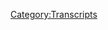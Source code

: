 {{Transcript
    | title         = [[212: Matrix Schemes and Billions In Liens]]
    | caption       = [https://knowledgefight.libsyn.com/knowledge-fight-matrix-schemes-and-billions-in-liens Listen to this episode on Libsyn]
    | episodeNumber = [[212: Matrix Schemes and Billions In Liens|212]]
    | length        = 01:49:30
}}

{{MessageBox
    | header     = Warning: Bot Generated Content
    | text       = This transcript was automatically generated by transcription software and likely contains many mistakes and misattributions. Please check the audio for definitive quotes, attribution, and context.
    | image      = N3yvass4myg91.webp
    | imagewidth = 50px
    | id         = warning
}}

{{TranscriptBlock
    | name      = Unknown Speaker
    | timestamp = 00:00:00.000
    | text      = Andy in Kansas you're on the air. Thanks for holding
}}

{{TranscriptBlock
    | name      = Unknown Speaker
    | timestamp = 00:00:03.839
    | text      = Well Alex I'm a person color I'm a huge fan, I love your work. I love you. Hey everybody welcome back to knowledge fight
}}

{{TranscriptBlock
    | name      = Unknown Speaker
    | timestamp = 00:00:09.859
    | text      = I'm Dan. I'm Jordan. We're a couple dudes like to sit around drink novelty beverages and talk a little bit about Alex Jones. Indeed
}}

{{TranscriptBlock
    | name      = Unknown Speaker
    | timestamp = 00:00:15.500
    | text      = We are Dan. Hi, Jordan. Dan. What? How do you feel about Lil Wayne's new album?
}}

{{TranscriptBlock
    | name      = Unknown Speaker
    | timestamp = 00:00:20.300
    | text      = I don't give a shit. The Carter five
}}

{{TranscriptBlock
    | name      = Unknown Speaker
    | timestamp = 00:00:22.440
    | text      = Do you feel like it's a return to form for a guy who had really kind of lost his fastball for the past four
}}

{{TranscriptBlock
    | name      = Unknown Speaker
    | timestamp = 00:00:28.120
    | text      = Not four or five years have not cared about little Wayne since the block is hot
}}

{{TranscriptBlock
    | name      = Unknown Speaker
    | timestamp = 00:00:33.240
    | text      = Thought everything was downhill from fuck the world
}}

{{TranscriptBlock
    | name      = Unknown Speaker
    | timestamp = 00:00:36.920
    | text      = It's great song fuck the world or of course the black
}}

{{TranscriptBlock
    | name      = Unknown Speaker
    | timestamp = 00:00:41.840
    | text      = Alright, how do you feel about Christine and the Queens? I don't know. Is this a new doo-wop girl?
}}

{{TranscriptBlock
    | name      = Unknown Speaker
    | timestamp = 00:00:48.280
    | text      = It's like this French lady. Oh, no, I don't know. I might be interested. Yeah, this is a
}}

{{TranscriptBlock
    | name      = Unknown Speaker
    | timestamp = 00:00:52.679
    | text      = a reserve judgment. Yeah, no, it's it's interesting
}}

{{TranscriptBlock
    | name      = Unknown Speaker
    | timestamp = 00:00:57.359
    | text      = People are giving it a lot of a lot of high praise and I don't know how I feel more interested in it
}}

{{TranscriptBlock
    | name      = Unknown Speaker
    | timestamp = 00:01:02.000
    | text      = Then little Wayne's new album not telling it in that Kendrick has this crazy narrative thing
}}

{{TranscriptBlock
    | name      = Unknown Speaker
    | timestamp = 00:01:08.840
    | text      = He goes on he does a bunch of voices fucking fantastic
}}

{{TranscriptBlock
    | name      = Unknown Speaker
    | timestamp = 00:01:11.540
    | text      = I'd like to apologize to everybody that we did not have an episode on Friday
}}

{{TranscriptBlock
    | name      = Unknown Speaker
    | timestamp = 00:01:15.519
    | text      = rare sick day
}}

{{TranscriptBlock
    | name      = Unknown Speaker
    | timestamp = 00:01:17.319
    | text      = Real coincidental right after two episodes prior you asked me when the last time I got sick was coincidentally
}}

{{TranscriptBlock
    | name      = Unknown Speaker
    | timestamp = 00:01:23.439
    | text      = And uh sick as a dog provided that that dog is very sick
}}

{{TranscriptBlock
    | name      = Unknown Speaker
    | timestamp = 00:01:28.599
    | text      = You know what? You know what? I do have a contention with the group there. Oh, everybody was like
}}

{{TranscriptBlock
    | name      = Unknown Speaker
    | timestamp = 00:01:34.239
    | text      = Oh get well soon Dan and then people were mad at me
}}

{{TranscriptBlock
    | name      = Unknown Speaker
    | timestamp = 00:01:37.519
    | text      = Well, it's like nobody gave me any sympathy when I was when I was sick
}}

{{TranscriptBlock
    | name      = Unknown Speaker
    | timestamp = 00:01:41.599
    | text      = Didn't take a fucking day off. Well, that's because I take days off
}}

{{TranscriptBlock
    | name      = Unknown Speaker
    | timestamp = 00:01:49.159
    | text      = You could do this
}}

{{TranscriptBlock
    | name      = Unknown Speaker
    | timestamp = 00:01:52.040
    | text      = I can't do all the stuff that I have to do when I'm like writhing in a ball
}}

{{TranscriptBlock
    | name      = Unknown Speaker
    | timestamp = 00:02:00.239
    | text      = Anyway that is kind of rude of them and no, it's fine apologize on their behalf. No, I apologize on my behalf
}}

{{TranscriptBlock
    | name      = Unknown Speaker
    | timestamp = 00:02:06.239
    | text      = Anyway, we are back in full effect
}}

{{TranscriptBlock
    | name      = Unknown Speaker
    | timestamp = 00:02:08.520
    | text      = And thrilled to be here. I am I'm excited about what's going to go down today
}}

{{TranscriptBlock
    | name      = Unknown Speaker
    | timestamp = 00:02:15.560
    | text      = I had some other thought but I lost it. I can't remember what it is
}}

{{TranscriptBlock
    | name      = Unknown Speaker
    | timestamp = 00:02:18.000
    | text      = Um, I think it's a do you know who else is thrilled to be here? Oh, is that our new donors?
}}

{{TranscriptBlock
    | name      = Unknown Speaker
    | timestamp = 00:02:23.240
    | text      = I know that was a great transition on my part. Okay, just put a
}}

{{TranscriptBlock
    | name      = Unknown Speaker
    | timestamp = 00:02:28.599
    | text      = patent yourself
}}

{{TranscriptBlock
    | name      = Unknown Speaker
    | timestamp = 00:02:31.120
    | text      = So first of all, I'd like to say thank you to a new donor this is very exciting
}}

{{TranscriptBlock
    | name      = Unknown Speaker
    | timestamp = 00:02:35.360
    | text      = I'd like to say thank you so much to mr. Matthew. You are now a policy wonk. I'm a policy wonk. Thank you. Mr. Matthew
}}

{{TranscriptBlock
    | name      = Unknown Speaker
    | timestamp = 00:02:42.000
    | text      = Thank you very much. Mr. Matthew is the is Matthew the first name or the last it's mr. Matthew
}}

{{TranscriptBlock
    | name      = Unknown Speaker
    | timestamp = 00:02:46.960
    | text      = Well, it could be both I call people whatever the name comes up as could be mr. Matthew Matthew could be
}}

{{TranscriptBlock
    | name      = Unknown Speaker
    | timestamp = 00:02:52.680
    | text      = Well, we'll never know we will never know that's true. But this is next one very exciting
}}

{{TranscriptBlock
    | name      = Unknown Speaker
    | timestamp = 00:02:58.800
    | text      = I can't even tell you how excited I am to announce our new donor and say very a very heartfelt. Thank you to this person
}}

{{TranscriptBlock
    | name      = Unknown Speaker
    | timestamp = 00:03:06.360
    | text      = And they donated on a little bit of an elevated level
}}

{{TranscriptBlock
    | name      = Unknown Speaker
    | timestamp = 00:03:09.560
    | text      = So they're coming in as a globalist very excited to welcome aboard Alex Jones. Why I'm a policy wonk
}}

{{TranscriptBlock
    | name      = Unknown Speaker
    | timestamp = 00:03:18.840
    | text      = Someone someone sodomite sent me a bucket of poop daddy shark
}}

{{TranscriptBlock
    | name      = Unknown Speaker
    | timestamp = 00:03:22.039
    | text      = Thank you Alex Joe, thank you so much Alex Jones and the real Alex Joe
}}

{{TranscriptBlock
    | name      = Unknown Speaker
    | timestamp = 00:03:28.680
    | text      = I'm really sorry for you, but I just don't think you can afford to donate to our show. Yeah, I think you're good
}}

{{TranscriptBlock
    | name      = Unknown Speaker
    | timestamp = 00:03:34.280
    | text      = Yeah, you got to save that money, man
}}

{{TranscriptBlock
    | name      = Unknown Speaker
    | timestamp = 00:03:36.159
    | text      = But either way we do appreciate you understanding where the truth lies and what should be supported and signing up
}}

{{TranscriptBlock
    | name      = Unknown Speaker
    | timestamp = 00:03:44.000
    | text      = So Jordan today, like I said, I was sick
}}

{{TranscriptBlock
    | name      = Unknown Speaker
    | timestamp = 00:03:46.520
    | text      = I don't want to make too big of a deal of it, but it made it very difficult to engage with work
}}

{{TranscriptBlock
    | name      = Unknown Speaker
    | timestamp = 00:03:51.500
    | text      = Like right legitimately for a couple of days
}}

{{TranscriptBlock
    | name      = Unknown Speaker
    | timestamp = 00:03:53.539
    | text      = I was just alternating Lee taking really hot baths and laying in bed playing Skyrim because I couldn't barely move great
}}

{{TranscriptBlock
    | name      = Unknown Speaker
    | timestamp = 00:04:00.659
    | text      = Great idea both. I wanted to get work done
}}

{{TranscriptBlock
    | name      = Unknown Speaker
    | timestamp = 00:04:03.280
    | text      = I wanted to jump in with this Alex Jones bullshit and it was very difficult and in the time that
}}

{{TranscriptBlock
    | name      = Unknown Speaker
    | timestamp = 00:04:09.860
    | text      = Since I mean we were recording this here a big beginning of the week. Yeah
}}

{{TranscriptBlock
    | name      = Unknown Speaker
    | timestamp = 00:04:14.439
    | text      = um Thursday was when we recorded our last episode and since then in that in-between time some weird things have happened a few things have
}}

{{TranscriptBlock
    | name      = Unknown Speaker
    | timestamp = 00:04:22.399
    | text      = happened in the in the intermediate period of time in the world of Alex Jones in particular like
}}

{{TranscriptBlock
    | name      = Unknown Speaker
    | timestamp = 00:04:27.839
    | text      = I know that a couple things were posted in the group that were brought to my attention people asking like what we think about
}}

{{TranscriptBlock
    | name      = Unknown Speaker
    | timestamp = 00:04:33.000
    | text      = This way I thought at the beginning of this episode. It might be good to just sort of give a blanket comment on a couple things
}}

{{TranscriptBlock
    | name      = Unknown Speaker
    | timestamp = 00:04:41.600
    | text      = So the first thing was someone posted
}}

{{TranscriptBlock
    | name      = Unknown Speaker
    | timestamp = 00:04:43.600
    | text      = Like, you know a blog post where someone like was surprised that Alex Jones was saying that football players kneeling are kneeling to white
}}

{{TranscriptBlock
    | name      = Unknown Speaker
    | timestamp = 00:04:51.399
    | text      = Genocide and my comment today what my comment to that is
}}

{{TranscriptBlock
    | name      = Unknown Speaker
    | timestamp = 00:04:55.800
    | text      = Why is this person surprised? Like why is the person writing that blog surprised? I have no comment Alex talks about that all the time
}}

{{TranscriptBlock
    | name      = Unknown Speaker
    | timestamp = 00:05:01.959
    | text      = Yeah, he's very much afraid of white genocide. That's a big part of his narratives
}}

{{TranscriptBlock
    | name      = Unknown Speaker
    | timestamp = 00:05:05.920
    | text      = So that doesn't we don't need to spend he's mainly afraid of black people
}}

{{TranscriptBlock
    | name      = Unknown Speaker
    | timestamp = 00:05:09.560
    | text      = Black people exercising any kind of rights at all asserting their place in society as equals
}}

{{TranscriptBlock
    | name      = Unknown Speaker
    | timestamp = 00:05:15.439
    | text      = Yeah, he's very not a fan
}}

{{TranscriptBlock
    | name      = Unknown Speaker
    | timestamp = 00:05:17.240
    | text      = Then the other one is a little bit more interesting and I actually got a message from policy wonk Jonathan about this
}}

{{TranscriptBlock
    | name      = Unknown Speaker
    | timestamp = 00:05:22.759
    | text      = It was actually really he brought up some interesting points. And that was that Alex Jones recently crashed a
}}

{{TranscriptBlock
    | name      = Unknown Speaker
    | timestamp = 00:05:31.160
    | text      = The what was it what festival thing in Austin? Yeah, it's like a trib fest and sure there was a panel
}}

{{TranscriptBlock
    | name      = Unknown Speaker
    | timestamp = 00:05:38.100
    | text      = Charlie Worsell from BuzzFeed was on the panel and we're talking about like web censorship and stuff like that, right?
}}

{{TranscriptBlock
    | name      = Unknown Speaker
    | timestamp = 00:05:44.819
    | text      = And so Alex showed up with a bullhorn and tried to derail the proceedings. That's fun, which was super irony crusher for maybe
}}

{{TranscriptBlock
    | name      = Unknown Speaker
    | timestamp = 00:05:51.180
    | text      = I don't know if he's numbering them anymore
}}

{{TranscriptBlock
    | name      = Unknown Speaker
    | timestamp = 00:05:52.939
    | text      = but it's super ironic because part of the panel what they were talking about was Alex and his
}}

{{TranscriptBlock
    | name      = Unknown Speaker
    | timestamp = 00:05:58.339
    | text      = Situation and then lo and behold Alex shows up right and derails the ability of the people to run the panel
}}

{{TranscriptBlock
    | name      = Unknown Speaker
    | timestamp = 00:06:04.339
    | text      = Well, no, I mean it makes the panel the panel's job is much easier
}}

{{TranscriptBlock
    | name      = Unknown Speaker
    | timestamp = 00:06:08.100
    | text      = They're just go like see and then they then they all leave. Well, they offered him a place on the dais
}}

{{TranscriptBlock
    | name      = Unknown Speaker
    | timestamp = 00:06:14.139
    | text      = They offered him to engage in the terrible idea. Just kept yelling in his bull horse
}}

{{TranscriptBlock
    | name      = Unknown Speaker
    | timestamp = 00:06:18.379
    | text      = um and the point that Jonathan brought up is and I
}}

{{TranscriptBlock
    | name      = Unknown Speaker
    | timestamp = 00:06:22.939
    | text      = Soon as I saw this story I said I have no interest in this. Yeah, I don't want to talk about yeah
}}

{{TranscriptBlock
    | name      = Unknown Speaker
    | timestamp = 00:06:26.660
    | text      = this is just him further deteriorating and declining down right road of
}}

{{TranscriptBlock
    | name      = Unknown Speaker
    | timestamp = 00:06:31.339
    | text      = Of he's no longer on places. So he's gonna go bum rush people. Right, right. He's got to get attention somehow
}}

{{TranscriptBlock
    | name      = Unknown Speaker
    | timestamp = 00:06:37.500
    | text      = Yeah, Jonathan brought up a really good point of like, you know
}}

{{TranscriptBlock
    | name      = Unknown Speaker
    | timestamp = 00:06:40.819
    | text      = He's kind of like you see a mental state deterioration and like he's just yelling slogans
}}

{{TranscriptBlock
    | name      = Unknown Speaker
    | timestamp = 00:06:46.339
    | text      = Like yeah, the answer to set 1984 1776. Yeah instead of anything substantive
}}

{{TranscriptBlock
    | name      = Unknown Speaker
    | timestamp = 00:06:52.540
    | text      = He's just yelling bumper sticker phrases. Uh-huh, and he made another really good point that I think is
}}

{{TranscriptBlock
    | name      = Unknown Speaker
    | timestamp = 00:06:58.180
    | text      = interesting that we haven't brought up necessarily and that is if you look at the way that Owen Schroyer treats Alex Jones these days
}}

{{TranscriptBlock
    | name      = Unknown Speaker
    | timestamp = 00:07:05.579
    | text      = It's kind of like the child of an alcoholic parent. Oh, you know how like when yeah
}}

{{TranscriptBlock
    | name      = Unknown Speaker
    | timestamp = 00:07:11.500
    | text      = Alex quote-unquote turned on Trump. Uh-huh. Owen was like Alex. Maybe we should stop. Maybe we should you know, yeah
}}

{{TranscriptBlock
    | name      = Unknown Speaker
    | timestamp = 00:07:18.019
    | text      = We're out of delay. You're swearing too much
}}

{{TranscriptBlock
    | name      = Unknown Speaker
    | timestamp = 00:07:20.139
    | text      = Yeah, that's sort of like trying to compensate for the out-of-control parents behavior
}}

{{TranscriptBlock
    | name      = Unknown Speaker
    | timestamp = 00:07:25.139
    | text      = Uh-huh, and he brought that up and I thought that was really interesting. I wanted to give him credit for that
}}

{{TranscriptBlock
    | name      = Unknown Speaker
    | timestamp = 00:07:30.139
    | text      = I think that's a really
}}

{{TranscriptBlock
    | name      = Unknown Speaker
    | timestamp = 00:07:31.899
    | text      = It's an interesting thought not worth us doing a breakdown of him crashing a speech, right?
}}

{{TranscriptBlock
    | name      = Unknown Speaker
    | timestamp = 00:07:37.740
    | text      = But I just wanted to tip my cap. I thought that was a good good call
}}

{{TranscriptBlock
    | name      = Unknown Speaker
    | timestamp = 00:07:40.860
    | text      = Yeah
}}

{{TranscriptBlock
    | name      = Unknown Speaker
    | timestamp = 00:07:41.259
    | text      = Well, we have called Owen Schroyer like Owen Schroyer is basically like I think we brought up the point that he's he's like
}}

{{TranscriptBlock
    | name      = Unknown Speaker
    | timestamp = 00:07:48.500
    | text      = Alex Jones is daddy. Like that's that's the thing but he's his buff son. Yeah, yeah freddy buff son
}}

{{TranscriptBlock
    | name      = Unknown Speaker
    | timestamp = 00:07:55.740
    | text      = Yeah, but so anyway, those are some of the things that have been coming up
}}

{{TranscriptBlock
    | name      = Unknown Speaker
    | timestamp = 00:07:59.220
    | text      = There's there's more and I'm sure Alex is saying some horrible shit about
}}

{{TranscriptBlock
    | name      = Unknown Speaker
    | timestamp = 00:08:03.339
    | text      = Kavanaugh and I don't really want to talk about that because it's ugly and ball
}}

{{TranscriptBlock
    | name      = Unknown Speaker
    | timestamp = 00:08:09.779
    | text      = Yeah, and I really don't want to scream about any man telling women that they have not been sexually assaulted
}}

{{TranscriptBlock
    | name      = Unknown Speaker
    | timestamp = 00:08:15.540
    | text      = Yeah, I'm not I'm not I don't have the I don't have the emotional energy. Nope. Nope. Nope, not possible
}}

{{TranscriptBlock
    | name      = Unknown Speaker
    | timestamp = 00:08:22.259
    | text      = Um, so suffice it to say
}}

{{TranscriptBlock
    | name      = Unknown Speaker
    | timestamp = 00:08:24.180
    | text      = Kevin I can go fuck himself. Yeah. Oh, yeah
}}

{{TranscriptBlock
    | name      = Unknown Speaker
    | timestamp = 00:08:27.060
    | text      = You want more detailed nuanced analysis? You should probably
}}

{{TranscriptBlock
    | name      = Unknown Speaker
    | timestamp = 00:08:31.379
    | text      = Check in with news shows. Yeah
}}

{{TranscriptBlock
    | name      = Unknown Speaker
    | timestamp = 00:08:33.820
    | text      = And the FBI investigation is a sham which is something that the news shows probably aren't saying that's not true. It will be a shame
}}

{{TranscriptBlock
    | name      = Unknown Speaker
    | timestamp = 00:08:40.419
    | text      = It is yet to exist as in its sham form fair enough so Jordan
}}

{{TranscriptBlock
    | name      = Unknown Speaker
    | timestamp = 00:08:47.059
    | text      = I wanted to talk about I wanted to get into Alex Jones
}}

{{TranscriptBlock
    | name      = Unknown Speaker
    | timestamp = 00:08:49.500
    | text      = I wanted to do what we do best, but I couldn't really get it up for that
}}

{{TranscriptBlock
    | name      = Unknown Speaker
    | timestamp = 00:08:54.379
    | text      = In my still recovering state, uh-huh, and thankfully the gods shone a light down upon me
}}

{{TranscriptBlock
    | name      = Unknown Speaker
    | timestamp = 00:09:01.179
    | text      = I know I told wait literal gods
}}

{{TranscriptBlock
    | name      = Unknown Speaker
    | timestamp = 00:09:03.620
    | text      = Uh, do you mean we're doing an episode about a man who believes you're really you're reading God
}}

{{TranscriptBlock
    | name      = Unknown Speaker
    | timestamp = 00:09:11.419
    | text      = You're reading too much into this. Okay. I know I told you that project Camelot wasn't looking like very green pastures. Uh-huh
}}

{{TranscriptBlock
    | name      = Unknown Speaker
    | timestamp = 00:09:18.860
    | text      = Carrie Cassidy came out of nowhere and surprised me. Wait, so we're back on wacky Wednesday
}}

{{TranscriptBlock
    | name      = Unknown Speaker
    | timestamp = 00:09:23.500
    | text      = I thought we were letting that go for a little bit. We were but now it's now it's back hot manna from heaven spilled into my
}}

{{TranscriptBlock
    | name      = Unknown Speaker
    | timestamp = 00:09:29.659
    | text      = Lap, I listened to this interview and I was like, oh I got it. Okay, we got to do this
}}

{{TranscriptBlock
    | name      = Unknown Speaker
    | timestamp = 00:09:34.299
    | text      = All right. So today we are it's actually with Brett Kavanaugh, isn't it? Oh, man, that would be amazing
}}

{{TranscriptBlock
    | name      = Unknown Speaker
    | timestamp = 00:09:38.740
    | text      = That would be amazing turns out in 2013. Brett Kavanaugh was a guest
}}

{{TranscriptBlock
    | name      = Unknown Speaker
    | timestamp = 00:09:43.500
    | text      = I
}}

{{TranscriptBlock
    | name      = Unknown Speaker
    | timestamp = 00:09:45.139
    | text      = Genuinely think that might be a real thing these days. Yeah, it's possible. Yeah
}}

{{TranscriptBlock
    | name      = Unknown Speaker
    | timestamp = 00:09:49.220
    | text      = Um, so today we got an interesting episode of project Camelot to discuss where we will look at another element of the con
}}

{{TranscriptBlock
    | name      = Unknown Speaker
    | timestamp = 00:09:56.240
    | text      = Uh-huh, and what have you today? We're gonna jump in at the beginning of this interview this
}}

{{TranscriptBlock
    | name      = Unknown Speaker
    | timestamp = 00:10:02.039
    | text      = Well, Carrie gives the guests credits. This goes a little bit long
}}

{{TranscriptBlock
    | name      = Unknown Speaker
    | timestamp = 00:10:06.200
    | text      = But I think it's worth it on some levels just to he has two telescopes a she. Oh, okay. We will
}}

{{TranscriptBlock
    | name      = Unknown Speaker
    | timestamp = 00:10:13.519
    | text      = It's a I'm gonna let this play out as it plays out and see what your your feelings are
}}

{{TranscriptBlock
    | name      = Unknown Speaker
    | timestamp = 00:10:18.440
    | text      = Hi everyone. I'm Carrie Cassidy from a lot and I'm very happy to be here tonight
}}

{{TranscriptBlock
    | name      = Unknown Speaker
    | timestamp = 00:10:24.320
    | text      = I've got Sophia Stewart with me and she's gonna be on the phone line because
}}

{{TranscriptBlock
    | name      = Unknown Speaker
    | timestamp = 00:10:32.080
    | text      = At her end and at my end I had some strange camera failure and so I had to go on to my
}}

{{TranscriptBlock
    | name      = Unknown Speaker
    | timestamp = 00:10:39.600
    | text      = Other computer so I'm it's kind of a different look than the the other one. But at any rate we are live
}}

{{TranscriptBlock
    | name      = Unknown Speaker
    | timestamp = 00:10:47.100
    | text      = So I just want to say that it's great to have you here Sophia
}}

{{TranscriptBlock
    | name      = Unknown Speaker
    | timestamp = 00:10:51.120
    | text      = and what I'm going to do is I'm going to put a bit of your bio on the screen here and
}}

{{TranscriptBlock
    | name      = Unknown Speaker
    | timestamp = 00:10:57.200
    | text      = Go over that with the audience so that we can cover a few of the points in there and then ask you to sort of
}}

{{TranscriptBlock
    | name      = Unknown Speaker
    | timestamp = 00:11:05.360
    | text      = Elaborate. So what we've got is that
}}

{{TranscriptBlock
    | name      = Unknown Speaker
    | timestamp = 00:11:09.200
    | text      = Basically, you're the author of the matrix and the Terminator
}}

{{TranscriptBlock
    | name      = Unknown Speaker
    | timestamp = 00:11:12.399
    | text      = Well eyes and you have claimed
}}

{{TranscriptBlock
    | name      = Unknown Speaker
    | timestamp = 00:11:14.679
    | text      = how Hollywood stole your works and made them obviously into blockbuster movies and
}}

{{TranscriptBlock
    | name      = Unknown Speaker
    | timestamp = 00:11:21.559
    | text      = We have an extensive bio here. It's on my website. I'm putting it on the screen as I speak here
}}

{{TranscriptBlock
    | name      = Unknown Speaker
    | timestamp = 00:11:28.519
    | text      = so that you can see it there, but
}}

{{TranscriptBlock
    | name      = Unknown Speaker
    | timestamp = 00:11:31.320
    | text      = briefly
}}

{{TranscriptBlock
    | name      = Unknown Speaker
    | timestamp = 00:11:32.679
    | text      = She is was a basically a prodigy child prodigy
}}

{{TranscriptBlock
    | name      = Unknown Speaker
    | timestamp = 00:11:37.519
    | text      = terrific white writer poet creative genius and
}}

{{TranscriptBlock
    | name      = Unknown Speaker
    | timestamp = 00:11:41.159
    | text      = Those are terms that were used to describe her and she I guess worked
}}

{{TranscriptBlock
    | name      = Unknown Speaker
    | timestamp = 00:11:48.960
    | text      = in the
}}

{{TranscriptBlock
    | name      = Unknown Speaker
    | timestamp = 00:11:50.399
    | text      = Well, she received a Bachelor of Arts from the City University of New York where a lot of prodigies go
}}

{{TranscriptBlock
    | name      = Unknown Speaker
    | timestamp = 00:11:56.840
    | text      = journalism minors in law and psychology and
}}

{{TranscriptBlock
    | name      = Unknown Speaker
    | timestamp = 00:12:00.720
    | text      = She came under the guidance of various celebrated authors and writers such as Max Siegel
}}

{{TranscriptBlock
    | name      = Unknown Speaker
    | timestamp = 00:12:06.600
    | text      = Who was a former journalist of the New York Times?
}}

{{TranscriptBlock
    | name      = Unknown Speaker
    | timestamp = 00:12:08.679
    | text      = Emile Capoia a publisher editor and essayist and critic and Paul
}}

{{TranscriptBlock
    | name      = Unknown Speaker
    | timestamp = 00:12:16.120
    | text      = Cherry a playwright on Broadway
}}

{{TranscriptBlock
    | name      = Unknown Speaker
    | timestamp = 00:12:19.240
    | text      = And she also served as an intern in TV at the public broadcasting station
}}

{{TranscriptBlock
    | name      = Unknown Speaker
    | timestamp = 00:12:25.960
    | text      = WNET 13
}}

{{TranscriptBlock
    | name      = Unknown Speaker
    | timestamp = 00:12:28.360
    | text      = Worked with the oscar-winning film documentary producer Penny Miller
}}

{{TranscriptBlock
    | name      = Unknown Speaker
    | timestamp = 00:12:32.679
    | text      = Adato and her graduating class was honored with a special letter
}}

{{TranscriptBlock
    | name      = Unknown Speaker
    | timestamp = 00:12:38.519
    | text      = citation from Jimmy Stute Jimmy Carter
}}

{{TranscriptBlock
    | name      = Unknown Speaker
    | timestamp = 00:12:43.799
    | text      = Excuse me president Jimmy Carter. Thanks
}}

{{TranscriptBlock
    | name      = Unknown Speaker
    | timestamp = 00:12:47.159
    | text      = And her love and skills motivated her to move to New York
}}

{{TranscriptBlock
    | name      = Unknown Speaker
    | timestamp = 00:12:51.000
    | text      = So I wanted to play that out because it's sort of the reveal of she wrote the matrix is embedded in there
}}

{{TranscriptBlock
    | name      = Unknown Speaker
    | timestamp = 00:12:57.480
    | text      = It seems like that is the thing she should lead with otherwise
}}

{{TranscriptBlock
    | name      = Unknown Speaker
    | timestamp = 00:13:00.759
    | text      = That is all now. I'm not saying that all prodigies are alike, right?
}}

{{TranscriptBlock
    | name      = Unknown Speaker
    | timestamp = 00:13:05.480
    | text      = I know there are reclusive geniuses like the one guy who's on Jeopardy who went to high school like four times trying to get it
}}

{{TranscriptBlock
    | name      = Unknown Speaker
    | timestamp = 00:13:11.080
    | text      = Who wants to be a millionaire? Oh, yeah, that's right. Yeah
}}

{{TranscriptBlock
    | name      = Unknown Speaker
    | timestamp = 00:13:15.320
    | text      = He's a weirdo. He wrote he wrote for the Jimmy Kimmel live show for a while. Really? Yeah, that's great
}}

{{TranscriptBlock
    | name      = Unknown Speaker
    | timestamp = 00:13:21.240
    | text      = Yeah, but this is not prodigy
}}

{{TranscriptBlock
    | name      = Unknown Speaker
    | timestamp = 00:13:24.279
    | text      = This isn't good prodigy resume. I don't want to take away from her collegiate accomplishments
}}

{{TranscriptBlock
    | name      = Unknown Speaker
    | timestamp = 00:13:31.080
    | text      = I don't know one thing for or another about them
}}

{{TranscriptBlock
    | name      = Unknown Speaker
    | timestamp = 00:13:34.519
    | text      = I have nothing to say about them
}}

{{TranscriptBlock
    | name      = Unknown Speaker
    | timestamp = 00:13:35.559
    | text      = But I will say that your graduating class getting a letter from Jimmy Carter doesn't mean shit
}}

{{TranscriptBlock
    | name      = Unknown Speaker
    | timestamp = 00:13:40.759
    | text      = That doesn't mean anything that being in your resume is really padding pretty hard. It's not good now
}}

{{TranscriptBlock
    | name      = Unknown Speaker
    | timestamp = 00:13:46.600
    | text      = Let's look at her list of mentors because this is very interesting
}}

{{TranscriptBlock
    | name      = Unknown Speaker
    | timestamp = 00:13:49.480
    | text      = Yeah, Max Siegel died in 1988
}}

{{TranscriptBlock
    | name      = Unknown Speaker
    | timestamp = 00:13:55.399
    | text      = Emil Capoeira died in 2005
}}

{{TranscriptBlock
    | name      = Unknown Speaker
    | timestamp = 00:13:58.679
    | text      = All right, are any of her mentors still alive to confirm that they were her mentors Leon Roth died in 2006
}}

{{TranscriptBlock
    | name      = Unknown Speaker
    | timestamp = 00:14:03.799
    | text      = I'm starting to see a pattern Paul Cherry died in 2014
}}

{{TranscriptBlock
    | name      = Unknown Speaker
    | timestamp = 00:14:07.159
    | text      = I'm thinking that there might be a pattern here and Penny Miller-Adato is not a person
}}

{{TranscriptBlock
    | name      = Unknown Speaker
    | timestamp = 00:14:12.120
    | text      = Wait, what? Perry Miller-Adato is a person
}}

{{TranscriptBlock
    | name      = Unknown Speaker
    | timestamp = 00:14:15.559
    | text      = She recently died, but was at the age of 97
}}

{{TranscriptBlock
    | name      = Unknown Speaker
    | timestamp = 00:14:19.720
    | text      = So you have to assume that she was probably not going to field any requests for comment
}}

{{TranscriptBlock
    | name      = Unknown Speaker
    | timestamp = 00:14:24.840
    | text      = She was mentoring all kinds of stuff
}}

{{TranscriptBlock
    | name      = Unknown Speaker
    | timestamp = 00:14:26.600
    | text      = 97 years young passed away earlier this year
}}

{{TranscriptBlock
    | name      = Unknown Speaker
    | timestamp = 00:14:29.879
    | text      = None of the people who are conceivably a part of her story in as much as they are part of her bio
}}

{{TranscriptBlock
    | name      = Unknown Speaker
    | timestamp = 00:14:35.720
    | text      = as her mentors are alive or can confirm which is mildly suspicious
}}

{{TranscriptBlock
    | name      = Unknown Speaker
    | timestamp = 00:14:40.120
    | text      = It reminds me of, do you know that movie Mumford? That movie Mumford?
}}

{{TranscriptBlock
    | name      = Unknown Speaker
    | timestamp = 00:14:45.879
    | text      = No
}}

{{TranscriptBlock
    | name      = Unknown Speaker
    | timestamp = 00:14:46.360
    | text      = It's about a psychiatrist
}}

{{TranscriptBlock
    | name      = Unknown Speaker
    | timestamp = 00:14:47.879
    | text      = I've heard of his sons
}}

{{TranscriptBlock
    | name      = Unknown Speaker
    | timestamp = 00:14:49.000
    | text      = It's a psychologist, he's faking being a psychologist and he goes to this town and he fixes everybody's lives
}}

{{TranscriptBlock
    | name      = Unknown Speaker
    | timestamp = 00:14:56.279
    | text      = Then he gets in trouble for being a fake psychiatrist
}}

{{TranscriptBlock
    | name      = Unknown Speaker
    | timestamp = 00:14:59.480
    | text      = Right, right, right
}}

{{TranscriptBlock
    | name      = Unknown Speaker
    | timestamp = 00:15:00.360
    | text      = It's a good movie
}}

{{TranscriptBlock
    | name      = Unknown Speaker
    | timestamp = 00:15:01.000
    | text      = It's a tale as old as time
}}

{{TranscriptBlock
    | name      = Unknown Speaker
    | timestamp = 00:15:01.799
    | text      = It's a really fun movie, I liked it a lot
}}

{{TranscriptBlock
    | name      = Unknown Speaker
    | timestamp = 00:15:03.480
    | text      = But the character, the main character Mumford, Dr. Mumford
}}

{{TranscriptBlock
    | name      = Unknown Speaker
    | timestamp = 00:15:07.080
    | text      = We can't use the word doctor, he's not a real doctor
}}

{{TranscriptBlock
    | name      = Unknown Speaker
    | timestamp = 00:15:10.600
    | text      = His whole backstory, whenever he's grilled on it, is this list of people who have died
}}

{{TranscriptBlock
    | name      = Unknown Speaker
    | timestamp = 00:15:15.080
    | text      = Like his collegiate advisor tragically died in an air balloon disaster
}}

{{TranscriptBlock
    | name      = Unknown Speaker
    | timestamp = 00:15:22.120
    | text      = That'll happen
}}

{{TranscriptBlock
    | name      = Unknown Speaker
    | timestamp = 00:15:23.080
    | text      = So I get shades of that whenever I hear this list of all these people who are like dead, dead, dead, dead, all dead
}}

{{TranscriptBlock
    | name      = Unknown Speaker
    | timestamp = 00:15:30.039
    | text      = I hear the same story, but for a quote creative genius that you do for a man who was in the FBI for 20 years
}}

{{TranscriptBlock
    | name      = Unknown Speaker
    | timestamp = 00:15:42.759
    | text      = Where you're like, okay dude, you're on Project Camelot, I'm gonna need more
}}

{{TranscriptBlock
    | name      = Unknown Speaker
    | timestamp = 00:15:47.879
    | text      = Well
}}

{{TranscriptBlock
    | name      = Unknown Speaker
    | timestamp = 00:15:48.519
    | text      = If I met you in the street, maybe I'd give you more of a benefit of the doubt
}}

{{TranscriptBlock
    | name      = Unknown Speaker
    | timestamp = 00:15:52.279
    | text      = But if you're on Project Camelot, there are some questions that need to be answered
}}

{{TranscriptBlock
    | name      = Unknown Speaker
    | timestamp = 00:15:55.559
    | text      = Yeah, you started a lowered state of credibility
}}

{{TranscriptBlock
    | name      = Unknown Speaker
    | timestamp = 00:15:58.360
    | text      = Yeah
}}

{{TranscriptBlock
    | name      = Unknown Speaker
    | timestamp = 00:15:58.600
    | text      = Which is kind of unfortunate, but I still come to this with an objective viewpoint
}}

{{TranscriptBlock
    | name      = Unknown Speaker
    | timestamp = 00:16:03.240
    | text      = And whenever Carrie's reading the bio, I'm like, all right, I smell some kind of weird
}}

{{TranscriptBlock
    | name      = Unknown Speaker
    | timestamp = 00:16:08.360
    | text      = First of all, she's saying she wrote the Matrix and Terminator movies
}}

{{TranscriptBlock
    | name      = Unknown Speaker
    | timestamp = 00:16:11.320
    | text      = But then
}}

{{TranscriptBlock
    | name      = Unknown Speaker
    | timestamp = 00:16:11.879
    | text      = I was halfway expecting her to say that she was the Terminator and is also Neo
}}

{{TranscriptBlock
    | name      = Unknown Speaker
    | timestamp = 00:16:17.080
    | text      = And they stole her life story
}}

{{TranscriptBlock
    | name      = Unknown Speaker
    | timestamp = 00:16:19.080
    | text      = Wrong character, but we'll get to that later
}}

{{TranscriptBlock
    | name      = Unknown Speaker
    | timestamp = 00:16:20.679
    | text      = Okay
}}

{{TranscriptBlock
    | name      = Unknown Speaker
    | timestamp = 00:16:21.799
    | text      = But
}}

{{TranscriptBlock
    | name      = Unknown Speaker
    | timestamp = 00:16:22.360
    | text      = Wait, wait, wait, wait, she is a different character?
}}

{{TranscriptBlock
    | name      = Unknown Speaker
    | timestamp = 00:16:24.440
    | text      = Hold on
}}

{{TranscriptBlock
    | name      = Unknown Speaker
    | timestamp = 00:16:24.840
    | text      = All right, all right
}}

{{TranscriptBlock
    | name      = Unknown Speaker
    | timestamp = 00:16:25.960
    | text      = You're getting ahead of yourself
}}

{{TranscriptBlock
    | name      = Unknown Speaker
    | timestamp = 00:16:26.919
    | text      = So thankfully, even though Carrie sort of wrote, reading off of this bio isn't super great
}}

{{TranscriptBlock
    | name      = Unknown Speaker
    | timestamp = 00:16:33.559
    | text      = Thankfully, Sophia can come in here and give her own version of what's important about her
}}

{{TranscriptBlock
    | name      = Unknown Speaker
    | timestamp = 00:16:40.360
    | text      = Right
}}

{{TranscriptBlock
    | name      = Unknown Speaker
    | timestamp = 00:16:40.919
    | text      = Go ahead
}}

{{TranscriptBlock
    | name      = Unknown Speaker
    | timestamp = 00:16:41.399
    | text      = Yeah, let me go ahead and elaborate for you
}}

{{TranscriptBlock
    | name      = Unknown Speaker
    | timestamp = 00:16:44.600
    | text      = Hello, everyone
}}

{{TranscriptBlock
    | name      = Unknown Speaker
    | timestamp = 00:16:45.559
    | text      = Hey
}}

{{TranscriptBlock
    | name      = Unknown Speaker
    | timestamp = 00:16:45.879
    | text      = I'm from New York City, and the last time I was on Carrie's show was a while ago
}}

{{TranscriptBlock
    | name      = Unknown Speaker
    | timestamp = 00:16:50.919
    | text      = And I won my court case four years ago, actually, September the 25th
}}

{{TranscriptBlock
    | name      = Unknown Speaker
    | timestamp = 00:16:57.159
    | text      = Just a couple of days, a day ago, the 25th, September 2018 is the fourth year of my win
}}

{{TranscriptBlock
    | name      = Unknown Speaker
    | timestamp = 00:17:07.720
    | text      = in the Utah Federal Court
}}

{{TranscriptBlock
    | name      = Unknown Speaker
    | timestamp = 00:17:09.799
    | text      = I won on September the 25th, 2014
}}

{{TranscriptBlock
    | name      = Unknown Speaker
    | timestamp = 00:17:13.160
    | text      = I want everyone to know
}}

{{TranscriptBlock
    | name      = Unknown Speaker
    | timestamp = 00:17:14.920
    | text      = And if you don't believe it, I will give you the court docket so you can read it for yourself
}}

{{TranscriptBlock
    | name      = Unknown Speaker
    | timestamp = 00:17:19.960
    | text      = And everything has been going really great since my win
}}

{{TranscriptBlock
    | name      = Unknown Speaker
    | timestamp = 00:17:25.160
    | text      = The fourth installment of The Matrix is, the book has been out since 2010
}}

{{TranscriptBlock
    | name      = Unknown Speaker
    | timestamp = 00:17:31.079
    | text      = Eight years, selling around the entire globe
}}

{{TranscriptBlock
    | name      = Unknown Speaker
    | timestamp = 00:17:34.440
    | text      = And that's Matrix 4
}}

{{TranscriptBlock
    | name      = Unknown Speaker
    | timestamp = 00:17:35.480
    | text      = I know you guys have seen it on amazon.com
}}

{{TranscriptBlock
    | name      = Unknown Speaker
    | timestamp = 00:17:38.200
    | text      = And of course, my website, matrixterminator.com
}}

{{TranscriptBlock
    | name      = Unknown Speaker
    | timestamp = 00:17:43.079
    | text      = So that movie can be coming soon
}}

{{TranscriptBlock
    | name      = Unknown Speaker
    | timestamp = 00:17:45.640
    | text      = I have some people on the table for it, Warner Brothers offered me $30 million for the script
}}

{{TranscriptBlock
    | name      = Unknown Speaker
    | timestamp = 00:17:52.039
    | text      = What?
}}

{{TranscriptBlock
    | name      = Unknown Speaker
    | timestamp = 00:17:52.599
    | text      = And this billionaire came along and he upped it five more million, which is $35 million
}}

{{TranscriptBlock
    | name      = Unknown Speaker
    | timestamp = 00:17:59.160
    | text      = which is on the table right now
}}

{{TranscriptBlock
    | name      = Unknown Speaker
    | timestamp = 00:18:01.079
    | text      = Check your math
}}

{{TranscriptBlock
    | name      = Unknown Speaker
    | timestamp = 00:18:01.880
    | text      = That's a lot of money
}}

{{TranscriptBlock
    | name      = Unknown Speaker
    | timestamp = 00:18:03.559
    | text      = That's a lot of money
}}

{{TranscriptBlock
    | name      = Unknown Speaker
    | timestamp = 00:18:04.680
    | text      = For some context, Michael Crichton got paid $1.5 million plus a cut of the gross profit
}}

{{TranscriptBlock
    | name      = Unknown Speaker
    | timestamp = 00:18:10.680
    | text      = for writing the screenplay for Jurassic Park, which they already knew about
}}

{{TranscriptBlock
    | name      = Unknown Speaker
    | timestamp = 00:18:14.279
    | text      = ahead of time, this is going to be fucking huge
}}

{{TranscriptBlock
    | name      = Unknown Speaker
    | timestamp = 00:18:16.759
    | text      = So that's even considered like a big payday
}}

{{TranscriptBlock
    | name      = Unknown Speaker
    | timestamp = 00:18:18.920
    | text      = Yeah, no, the cut of the gross profit there, now did he get points on the back end?
}}

{{TranscriptBlock
    | name      = Unknown Speaker
    | timestamp = 00:18:23.400
    | text      = Probably
}}

{{TranscriptBlock
    | name      = Unknown Speaker
    | timestamp = 00:18:23.960
    | text      = That's the question
}}

{{TranscriptBlock
    | name      = Unknown Speaker
    | timestamp = 00:18:24.519
    | text      = I think he did, but based on the deal
}}

{{TranscriptBlock
    | name      = Unknown Speaker
    | timestamp = 00:18:26.200
    | text      = But they never would have paid him $30 million up front
}}

{{TranscriptBlock
    | name      = Unknown Speaker
    | timestamp = 00:18:29.400
    | text      = Oh good god no
}}

{{TranscriptBlock
    | name      = Unknown Speaker
    | timestamp = 00:18:30.279
    | text      = $30 million is approximately 10 times as much as anyone has ever paid for a spec script
}}

{{TranscriptBlock
    | name      = Unknown Speaker
    | timestamp = 00:18:34.920
    | text      = And the examples of folks who have paid $3 million for such a thing are generally stories
}}

{{TranscriptBlock
    | name      = Unknown Speaker
    | timestamp = 00:18:39.400
    | text      = of Hollywood's big mistakes
}}

{{TranscriptBlock
    | name      = Unknown Speaker
    | timestamp = 00:18:41.319
    | text      = There's literally zero chance that anyone has offered Sofia $30 million or $35 million
}}

{{TranscriptBlock
    | name      = Unknown Speaker
    | timestamp = 00:18:46.440
    | text      = That, anybody who has any awareness of how movies are made knows that that is way beyond
}}

{{TranscriptBlock
    | name      = Unknown Speaker
    | timestamp = 00:18:52.039
    | text      = the possibility, even if it's the biggest blockbuster ever
}}

{{TranscriptBlock
    | name      = Unknown Speaker
    | timestamp = 00:18:54.920
    | text      = This is Matrix 4!
}}

{{TranscriptBlock
    | name      = Unknown Speaker
    | timestamp = 00:18:56.599
    | text      = Even so, even so
}}

{{TranscriptBlock
    | name      = Unknown Speaker
    | timestamp = 00:18:58.200
    | text      = And you know how the third one set up that cliffhanger ending that we were all waiting
}}

{{TranscriptBlock
    | name      = Unknown Speaker
    | timestamp = 00:19:03.079
    | text      = to find out what Matrix 4 would be like?
}}

{{TranscriptBlock
    | name      = Unknown Speaker
    | timestamp = 00:19:05.079
    | text      = When they died?
}}

{{TranscriptBlock
    | name      = Unknown Speaker
    | timestamp = 00:19:05.880
    | text      = Yeah, remember that? Remember when Matrix 4 was-
}}

{{TranscriptBlock
    | name      = Unknown Speaker
    | timestamp = 00:19:08.680
    | text      = When there was complete resolution?
}}

{{TranscriptBlock
    | name      = Unknown Speaker
    | timestamp = 00:19:10.279
    | text      = When there was complete resolution at the end? Yeah, remember that?
}}

{{TranscriptBlock
    | name      = Unknown Speaker
    | timestamp = 00:19:12.839
    | text      = Matrix 4!
}}

{{TranscriptBlock
    | name      = Unknown Speaker
    | timestamp = 00:19:13.720
    | text      = Yeah
}}

{{TranscriptBlock
    | name      = Unknown Speaker
    | timestamp = 00:19:15.480
    | text      = How does that- now I want to read Matrix 4
}}

{{TranscriptBlock
    | name      = Unknown Speaker
    | timestamp = 00:19:17.559
    | text      = I do too, actually
}}

{{TranscriptBlock
    | name      = Unknown Speaker
    | timestamp = 00:19:18.200
    | text      = I want to read this Matrix 4
}}

{{TranscriptBlock
    | name      = Unknown Speaker
    | timestamp = 00:19:19.720
    | text      = I really wanted to before this episode, but I was like, I don't think I- I'm not paying
}}

{{TranscriptBlock
    | name      = Unknown Speaker
    | timestamp = 00:19:23.240
    | text      = for this
}}

{{TranscriptBlock
    | name      = Unknown Speaker
    | timestamp = 00:19:23.960
    | text      = There- it's like 30 bucks for an e-book of it
}}

{{TranscriptBlock
    | name      = Unknown Speaker
    | timestamp = 00:19:26.839
    | text      = I'm like, that's a little much
}}

{{TranscriptBlock
    | name      = Unknown Speaker
    | timestamp = 00:19:29.240
    | text      = That's the $30 million of buying a book
}}

{{TranscriptBlock
    | name      = Unknown Speaker
    | timestamp = 00:19:32.440
    | text      = Perhaps
}}

{{TranscriptBlock
    | name      = Unknown Speaker
    | timestamp = 00:19:32.920
    | text      = A good- a good book- e-book? $8.99
}}

{{TranscriptBlock
    | name      = Unknown Speaker
    | timestamp = 00:19:37.559
    | text      = All that other stuff aside, she won her court case, that's cool, I'm really thrilled for
}}

{{TranscriptBlock
    | name      = Unknown Speaker
    | timestamp = 00:19:41.000
    | text      = her fourth anniversary of that, that's awesome, so now she owns the Matrix and Terminator
}}

{{TranscriptBlock
    | name      = Unknown Speaker
    | timestamp = 00:19:44.599
    | text      = So there's a fourth one coming out
}}

{{TranscriptBlock
    | name      = Unknown Speaker
    | timestamp = 00:19:46.359
    | text      = The only thing I find really suspicious at this point is that $30 million figure
}}

{{TranscriptBlock
    | name      = Unknown Speaker
    | timestamp = 00:19:50.759
    | text      = Yeah, exactly
}}

{{TranscriptBlock
    | name      = Unknown Speaker
    | timestamp = 00:19:51.319
    | text      = That's impossible
}}

{{TranscriptBlock
    | name      = Unknown Speaker
    | timestamp = 00:19:52.200
    | text      = That is impossible
}}

{{TranscriptBlock
    | name      = Unknown Speaker
    | timestamp = 00:19:53.240
    | text      = You know how- like, if you look at a movie's budget, that's absurd
}}

{{TranscriptBlock
    | name      = Unknown Speaker
    | timestamp = 00:19:57.880
    | text      = That's- it's just absurd
}}

{{TranscriptBlock
    | name      = Unknown Speaker
    | timestamp = 00:19:59.000
    | text      = Yeah
}}

{{TranscriptBlock
    | name      = Unknown Speaker
    | timestamp = 00:19:59.319
    | text      = So, um
}}

{{TranscriptBlock
    | name      = Unknown Speaker
    | timestamp = 00:20:00.279
    | text      = No, but I mean, come on, everybody in the world is hankering for a Matrix 4
}}

{{TranscriptBlock
    | name      = Unknown Speaker
    | timestamp = 00:20:06.440
    | text      = It's true
}}

{{TranscriptBlock
    | name      = Unknown Speaker
    | timestamp = 00:20:07.160
    | text      = That's- everybody
}}

{{TranscriptBlock
    | name      = Unknown Speaker
    | timestamp = 00:20:09.640
    | text      = Name one person who doesn't want to see Matrix 4
}}

{{TranscriptBlock
    | name      = Unknown Speaker
    | timestamp = 00:20:11.880
    | text      = Me?
}}

{{TranscriptBlock
    | name      = Unknown Speaker
    | timestamp = 00:20:12.680
    | text      = Oh, okay
}}

{{TranscriptBlock
    | name      = Unknown Speaker
    | timestamp = 00:20:13.000
    | text      = I'm fine where it is
}}

{{TranscriptBlock
    | name      = Unknown Speaker
    | timestamp = 00:20:14.599
    | text      = I even don't even- I don't even think that the second two were as bad as I thought before
}}

{{TranscriptBlock
    | name      = Unknown Speaker
    | timestamp = 00:20:19.079
    | text      = Like, when I saw them in theaters, I thought they were terrible
}}

{{TranscriptBlock
    | name      = Unknown Speaker
    | timestamp = 00:20:21.559
    | text      = Yeah
}}

{{TranscriptBlock
    | name      = Unknown Speaker
    | timestamp = 00:20:22.039
    | text      = But I watched them not too long ago, a couple years ago, I was like, I would check back
}}

{{TranscriptBlock
    | name      = Unknown Speaker
    | timestamp = 00:20:25.480
    | text      = in on this
}}

{{TranscriptBlock
    | name      = Unknown Speaker
    | timestamp = 00:20:26.359
    | text      = I didn't think they were nearly as bad as I thought when I was a kid
}}

{{TranscriptBlock
    | name      = Unknown Speaker
    | timestamp = 00:20:28.440
    | text      = They're not as bad as you think
}}

{{TranscriptBlock
    | name      = Unknown Speaker
    | timestamp = 00:20:30.200
    | text      = No, I think they tell- they tell a fine story
}}

{{TranscriptBlock
    | name      = Unknown Speaker
    | timestamp = 00:20:32.599
    | text      = Maybe took a little too long to do it
}}

{{TranscriptBlock
    | name      = Unknown Speaker
    | timestamp = 00:20:36.759
    | text      = Maybe some parts were superfluous as hell
}}

{{TranscriptBlock
    | name      = Unknown Speaker
    | timestamp = 00:20:39.000
    | text      = Yeah
}}

{{TranscriptBlock
    | name      = Unknown Speaker
    | timestamp = 00:20:39.559
    | text      = But, you know, and some stylistic choices I thought were clunky
}}

{{TranscriptBlock
    | name      = Unknown Speaker
    | timestamp = 00:20:43.480
    | text      = Hey, I mean-
}}

{{TranscriptBlock
    | name      = Unknown Speaker
    | timestamp = 00:20:44.039
    | text      = Whatever
}}

{{TranscriptBlock
    | name      = Unknown Speaker
    | timestamp = 00:20:44.359
    | text      = I mean, the next- I think the Wachowski sisters' next movie was a- was a Speed Racer
}}

{{TranscriptBlock
    | name      = Unknown Speaker
    | timestamp = 00:20:49.880
    | text      = I think so
}}

{{TranscriptBlock
    | name      = Unknown Speaker
    | timestamp = 00:20:50.599
    | text      = Yeah
}}

{{TranscriptBlock
    | name      = Unknown Speaker
    | timestamp = 00:20:50.759
    | text      = And then my favorite movie of all time, Cloud Atlas
}}

{{TranscriptBlock
    | name      = Unknown Speaker
    | timestamp = 00:20:54.119
    | text      = That movie is unwatchable
}}

{{TranscriptBlock
    | name      = Unknown Speaker
    | timestamp = 00:20:55.880
    | text      = How dare you
}}

{{TranscriptBlock
    | name      = Unknown Speaker
    | timestamp = 00:20:56.599
    | text      = It is literally unwatchable
}}

{{TranscriptBlock
    | name      = Unknown Speaker
    | timestamp = 00:20:58.519
    | text      = How dare you
}}

{{TranscriptBlock
    | name      = Unknown Speaker
    | timestamp = 00:20:59.000
    | text      = I have never finished that movie
}}

{{TranscriptBlock
    | name      = Unknown Speaker
    | timestamp = 00:21:00.599
    | text      = Well, let me give it another shot
}}

{{TranscriptBlock
    | name      = Unknown Speaker
    | timestamp = 00:21:02.200
    | text      = Okay
}}

{{TranscriptBlock
    | name      = Unknown Speaker
    | timestamp = 00:21:02.599
    | text      = I don't know, I don't think it's a good movie, but I did love it
}}

{{TranscriptBlock
    | name      = Unknown Speaker
    | timestamp = 00:21:05.240
    | text      = I thought it was really good
}}

{{TranscriptBlock
    | name      = Unknown Speaker
    | timestamp = 00:21:05.880
    | text      = All right, all right
}}

{{TranscriptBlock
    | name      = Unknown Speaker
    | timestamp = 00:21:07.160
    | text      = Who cares, the book's better
}}

{{TranscriptBlock
    | name      = Unknown Speaker
    | timestamp = 00:21:08.200
    | text      = But be that as it may, so we've got the lay of the land here
}}

{{TranscriptBlock
    | name      = Unknown Speaker
    | timestamp = 00:21:12.680
    | text      = Yes
}}

{{TranscriptBlock
    | name      = Unknown Speaker
    | timestamp = 00:21:13.000
    | text      = Basically
}}

{{TranscriptBlock
    | name      = Unknown Speaker
    | timestamp = 00:21:13.640
    | text      = Yes, she is a liar
}}

{{TranscriptBlock
    | name      = Unknown Speaker
    | timestamp = 00:21:15.240
    | text      = But I don't know why you're saying that
}}

{{TranscriptBlock
    | name      = Unknown Speaker
    | timestamp = 00:21:17.400
    | text      = I mean, she's embellishing this figure of 30 million for sure
}}

{{TranscriptBlock
    | name      = Unknown Speaker
    | timestamp = 00:21:20.359
    | text      = But you have no reason to call her a liar
}}

{{TranscriptBlock
    | name      = Unknown Speaker
    | timestamp = 00:21:22.599
    | text      = It's entirely possible that all of her legitimate mentors died
}}

{{TranscriptBlock
    | name      = Unknown Speaker
    | timestamp = 00:21:26.680
    | text      = It's possible
}}

{{TranscriptBlock
    | name      = Unknown Speaker
    | timestamp = 00:21:27.559
    | text      = Yeah, and she- maybe she missed the decimal point or something
}}

{{TranscriptBlock
    | name      = Unknown Speaker
    | timestamp = 00:21:30.440
    | text      = Someone offered her 3 million
}}

{{TranscriptBlock
    | name      = Unknown Speaker
    | timestamp = 00:21:31.640
    | text      = Right
}}

{{TranscriptBlock
    | name      = Unknown Speaker
    | timestamp = 00:21:32.039
    | text      = Any of these things are possible
}}

{{TranscriptBlock
    | name      = Unknown Speaker
    | timestamp = 00:21:33.480
    | text      = You're very early in calling her a liar
}}

{{TranscriptBlock
    | name      = Unknown Speaker
    | timestamp = 00:21:35.079
    | text      = Of course
}}

{{TranscriptBlock
    | name      = Unknown Speaker
    | timestamp = 00:21:35.640
    | text      = See, because there's a lot of people out there that think that she doesn't own
}}

{{TranscriptBlock
    | name      = Unknown Speaker
    | timestamp = 00:21:39.079
    | text      = The Matrix and Terminator movies
}}

{{TranscriptBlock
    | name      = Unknown Speaker
    | timestamp = 00:21:40.759
    | text      = And actually there's some articles about that online
}}

{{TranscriptBlock
    | name      = Unknown Speaker
    | timestamp = 00:21:43.400
    | text      = And Carrie asks her about that in this next clip
}}

{{TranscriptBlock
    | name      = Unknown Speaker
    | timestamp = 00:21:46.119
    | text      = Why is it that some articles
}}

{{TranscriptBlock
    | name      = Unknown Speaker
    | timestamp = 00:21:49.720
    | text      = There was one in 2013 who was saying that
}}

{{TranscriptBlock
    | name      = Unknown Speaker
    | timestamp = 00:21:53.240
    | text      = That's five years
}}

{{TranscriptBlock
    | name      = Unknown Speaker
    | timestamp = 00:21:54.519
    | text      = Some reason that they said that your court case wasn't settled
}}

{{TranscriptBlock
    | name      = Unknown Speaker
    | timestamp = 00:21:58.920
    | text      = Was that because it hadn't settled yet at that point?
}}

{{TranscriptBlock
    | name      = Unknown Speaker
    | timestamp = 00:22:03.079
    | text      = Yes, 2013 article, it was before I won the court case
}}

{{TranscriptBlock
    | name      = Unknown Speaker
    | timestamp = 00:22:08.119
    | text      = Because what I needed to do in second court case
}}

{{TranscriptBlock
    | name      = Unknown Speaker
    | timestamp = 00:22:12.119
    | text      = Which was never done in the first court case
}}

{{TranscriptBlock
    | name      = Unknown Speaker
    | timestamp = 00:22:15.240
    | text      = Was to enter in my copyright
}}

{{TranscriptBlock
    | name      = Unknown Speaker
    | timestamp = 00:22:17.799
    | text      = To enter in the derivative movie
}}

{{TranscriptBlock
    | name      = Unknown Speaker
    | timestamp = 00:22:21.000
    | text      = And to enter in the copyrights to the derivative movie
}}

{{TranscriptBlock
    | name      = Unknown Speaker
    | timestamp = 00:22:25.720
    | text      = Right
}}

{{TranscriptBlock
    | name      = Unknown Speaker
    | timestamp = 00:22:25.960
    | text      = What I forgot to do was present evidence
}}

{{TranscriptBlock
    | name      = Unknown Speaker
    | timestamp = 00:22:29.480
    | text      = Because I'm the creator and two federal judges
}}

{{TranscriptBlock
    | name      = Unknown Speaker
    | timestamp = 00:22:35.400
    | text      = The magistrate judge Evelyn J. First
}}

{{TranscriptBlock
    | name      = Unknown Speaker
    | timestamp = 00:22:38.839
    | text      = And of course federal judge Dee Benson
}}

{{TranscriptBlock
    | name      = Unknown Speaker
    | timestamp = 00:22:41.720
    | text      = And their rulings validated in the fact that the movie
}}

{{TranscriptBlock
    | name      = Unknown Speaker
    | timestamp = 00:22:47.319
    | text      = These derivative movies came from my third eye matrix script and book
}}

{{TranscriptBlock
    | name      = Unknown Speaker
    | timestamp = 00:22:52.920
    | text      = Huh?
}}

{{TranscriptBlock
    | name      = Unknown Speaker
    | timestamp = 00:22:53.240
    | text      = That it's validated as a fact
}}

{{TranscriptBlock
    | name      = Unknown Speaker
    | timestamp = 00:22:55.559
    | text      = I can send the document over to anyone who want to dispute it
}}

{{TranscriptBlock
    | name      = Unknown Speaker
    | timestamp = 00:23:00.039
    | text      = Pre-emptively defensive is not a good way to live
}}

{{TranscriptBlock
    | name      = Unknown Speaker
    | timestamp = 00:23:02.519
    | text      = Reading and hearing about is this snoop
}}

{{TranscriptBlock
    | name      = Unknown Speaker
    | timestamp = 00:23:05.799
    | text      = The snoop is something that's been carrying old news on the internet
}}

{{TranscriptBlock
    | name      = Unknown Speaker
    | timestamp = 00:23:10.680
    | text      = Ever since 2005 when my case got dismissed in California
}}

{{TranscriptBlock
    | name      = Unknown Speaker
    | timestamp = 00:23:17.079
    | text      = The defendants, Warner Brothers, Gail Ann Hurd, James Cameron, Andy and Larry Wojcicki
}}

{{TranscriptBlock
    | name      = Unknown Speaker
    | timestamp = 00:23:22.440
    | text      = And 26 Drew Fox and all of these defendants
}}

{{TranscriptBlock
    | name      = Unknown Speaker
    | timestamp = 00:23:25.240
    | text      = They never won that case
}}

{{TranscriptBlock
    | name      = Unknown Speaker
    | timestamp = 00:23:27.640
    | text      = A lot of them terminated out before the judge's ruling
}}

{{TranscriptBlock
    | name      = Unknown Speaker
    | timestamp = 00:23:31.480
    | text      = Because they were scared of the RICO going to jail
}}

{{TranscriptBlock
    | name      = Unknown Speaker
    | timestamp = 00:23:35.160
    | text      = What?
}}

{{TranscriptBlock
    | name      = Unknown Speaker
    | timestamp = 00:23:36.200
    | text      = You cannot go to jail in a civil court
}}

{{TranscriptBlock
    | name      = Unknown Speaker
    | timestamp = 00:23:39.319
    | text      = You can if you invoke the RICO act
}}

{{TranscriptBlock
    | name      = Unknown Speaker
    | timestamp = 00:23:41.640
    | text      = You can't invoke RICO on
}}

{{TranscriptBlock
    | name      = Unknown Speaker
    | timestamp = 00:23:43.880
    | text      = This is racketeering my friend
}}

{{TranscriptBlock
    | name      = Unknown Speaker
    | timestamp = 00:23:45.160
    | text      = How is it racketeering?
}}

{{TranscriptBlock
    | name      = Unknown Speaker
    | timestamp = 00:23:46.440
    | text      = Because Joel Silver, Warner Brothers, the Wachowskis
}}

{{TranscriptBlock
    | name      = Unknown Speaker
    | timestamp = 00:23:49.799
    | text      = They all got together and formed a criminal syndicate
}}

{{TranscriptBlock
    | name      = Unknown Speaker
    | timestamp = 00:23:52.680
    | text      = In order to rip off Sophia Stewart, the rightful owner of the Matrix and Terminator movies
}}

{{TranscriptBlock
    | name      = Unknown Speaker
    | timestamp = 00:23:58.519
    | text      = Also throw James Cameron in there and a couple other people
}}

{{TranscriptBlock
    | name      = Unknown Speaker
    | timestamp = 00:24:00.440
    | text      = Yeah, gotta throw James Cameron in there
}}

{{TranscriptBlock
    | name      = Unknown Speaker
    | timestamp = 00:24:01.559
    | text      = A couple other people who I have no idea who the fuck they are
}}

{{TranscriptBlock
    | name      = Unknown Speaker
    | timestamp = 00:24:03.720
    | text      = You know what, let's throw Joel Schumacher in there
}}

{{TranscriptBlock
    | name      = Unknown Speaker
    | timestamp = 00:24:05.799
    | text      = That guy needs to go down
}}

{{TranscriptBlock
    | name      = Unknown Speaker
    | timestamp = 00:24:07.000
    | text      = Whoever directed that Sarah Connor TV show, throw him in there too
}}

{{TranscriptBlock
    | name      = Unknown Speaker
    | timestamp = 00:24:10.359
    | text      = Yeah, yeah, yeah, yeah
}}

{{TranscriptBlock
    | name      = Unknown Speaker
    | timestamp = 00:24:11.480
    | text      = Everybody's going down because they're a criminal syndicate
}}

{{TranscriptBlock
    | name      = Unknown Speaker
    | timestamp = 00:24:14.599
    | text      = That's where the RICO act comes in
}}

{{TranscriptBlock
    | name      = Unknown Speaker
    | timestamp = 00:24:16.440
    | text      = And that's why they tricked everybody into voting Arnold as governor
}}

{{TranscriptBlock
    | name      = Unknown Speaker
    | timestamp = 00:24:22.200
    | text      = So he could sweep this all under the rug
}}

{{TranscriptBlock
    | name      = Unknown Speaker
    | timestamp = 00:24:24.039
    | text      = I'm sure that's
}}

{{TranscriptBlock
    | name      = Unknown Speaker
    | timestamp = 00:24:25.079
    | text      = He's already given a pardon to all of these
}}

{{TranscriptBlock
    | name      = Unknown Speaker
    | timestamp = 00:24:27.400
    | text      = A preemptive pardon
}}

{{TranscriptBlock
    | name      = Unknown Speaker
    | timestamp = 00:24:28.839
    | text      = Right, I'm sure that's a piece of this that we just don't have time to get into
}}

{{TranscriptBlock
    | name      = Unknown Speaker
    | timestamp = 00:24:31.960
    | text      = And neither did Sophia
}}

{{TranscriptBlock
    | name      = Unknown Speaker
    | timestamp = 00:24:33.400
    | text      = I'm gonna assume that's a piece of the narrative
}}

{{TranscriptBlock
    | name      = Unknown Speaker
    | timestamp = 00:24:35.720
    | text      = But the RICO act is one of those things that like
}}

{{TranscriptBlock
    | name      = Unknown Speaker
    | timestamp = 00:24:39.480
    | text      = You often hear these people who are making these audacious claims
}}

{{TranscriptBlock
    | name      = Unknown Speaker
    | timestamp = 00:24:45.319
    | text      = They invoke racketeering often
}}

{{TranscriptBlock
    | name      = Unknown Speaker
    | timestamp = 00:24:48.200
    | text      = Alex throws around racketeering RICO stuff all the time
}}

{{TranscriptBlock
    | name      = Unknown Speaker
    | timestamp = 00:24:51.720
    | text      = Whenever he's sort of running out of steam
}}

{{TranscriptBlock
    | name      = Unknown Speaker
    | timestamp = 00:24:54.039
    | text      = It was in the Dark Knight
}}

{{TranscriptBlock
    | name      = Unknown Speaker
    | timestamp = 00:24:55.160
    | text      = And now you hear the RICO act is what the Wachowskis and Warner Brothers were afraid of
}}

{{TranscriptBlock
    | name      = Unknown Speaker
    | timestamp = 00:25:00.440
    | text      = Which is why they terminated out of the original
}}

{{TranscriptBlock
    | name      = Unknown Speaker
    | timestamp = 00:25:04.039
    | text      = Oh no, I got it
}}

{{TranscriptBlock
    | name      = Unknown Speaker
    | timestamp = 00:25:05.000
    | text      = Lawsuit
}}

{{TranscriptBlock
    | name      = Unknown Speaker
    | timestamp = 00:25:05.640
    | text      = They terminated out?
}}

{{TranscriptBlock
    | name      = Unknown Speaker
    | timestamp = 00:25:07.000
    | text      = I don't get
}}

{{TranscriptBlock
    | name      = Unknown Speaker
    | timestamp = 00:25:07.559
    | text      = Get it
}}

{{TranscriptBlock
    | name      = Unknown Speaker
    | timestamp = 00:25:07.880
    | text      = I don't get how
}}

{{TranscriptBlock
    | name      = Unknown Speaker
    | timestamp = 00:25:08.759
    | text      = She wrote the Terminator
}}

{{TranscriptBlock
    | name      = Unknown Speaker
    | timestamp = 00:25:09.720
    | text      = I don't get how someone who is being sued can do that without settling
}}

{{TranscriptBlock
    | name      = Unknown Speaker
    | timestamp = 00:25:14.359
    | text      = Oh no, no, no
}}

{{TranscriptBlock
    | name      = Unknown Speaker
    | timestamp = 00:25:14.839
    | text      = Which clearly isn't what happened
}}

{{TranscriptBlock
    | name      = Unknown Speaker
    | timestamp = 00:25:16.039
    | text      = They just say no
}}

{{TranscriptBlock
    | name      = Unknown Speaker
    | timestamp = 00:25:17.880
    | text      = Uh, no thank you
}}

{{TranscriptBlock
    | name      = Unknown Speaker
    | timestamp = 00:25:18.920
    | text      = No thanks
}}

{{TranscriptBlock
    | name      = Unknown Speaker
    | timestamp = 00:25:19.720
    | text      = I don't want to be sued
}}

{{TranscriptBlock
    | name      = Unknown Speaker
    | timestamp = 00:25:20.759
    | text      = I don't want to be sued today
}}

{{TranscriptBlock
    | name      = Unknown Speaker
    | timestamp = 00:25:21.720
    | text      = I don't feel like being sued
}}

{{TranscriptBlock
    | name      = Unknown Speaker
    | timestamp = 00:25:23.000
    | text      = No sues
}}

{{TranscriptBlock
    | name      = Unknown Speaker
    | timestamp = 00:25:23.799
    | text      = Excuse me, sir
}}

{{TranscriptBlock
    | name      = Unknown Speaker
    | timestamp = 00:25:25.240
    | text      = You
}}

{{TranscriptBlock
    | name      = Unknown Speaker
    | timestamp = 00:25:25.799
    | text      = No sues me
}}

{{TranscriptBlock
    | name      = Unknown Speaker
    | timestamp = 00:25:31.000
    | text      = Sophia, I believe you forgot that we called no tag backs
}}

{{TranscriptBlock
    | name      = Unknown Speaker
    | timestamp = 00:25:35.480
    | text      = So, sorry
}}

{{TranscriptBlock
    | name      = Unknown Speaker
    | timestamp = 00:25:37.559
    | text      = Look, I don't think that her version of that is necessarily accurate
}}

{{TranscriptBlock
    | name      = Unknown Speaker
    | timestamp = 00:25:42.119
    | text      = But that case, you know, who knows?
}}

{{TranscriptBlock
    | name      = Unknown Speaker
    | timestamp = 00:25:46.440
    | text      = Man, when we get to the reveal of how this court case actually go down
}}

{{TranscriptBlock
    | name      = Unknown Speaker
    | timestamp = 00:25:50.039
    | text      = I think we're all waiting with bated breath
}}

{{TranscriptBlock
    | name      = Unknown Speaker
    | timestamp = 00:25:52.920
    | text      = This is fucking ratcheting up tension, Dan
}}

{{TranscriptBlock
    | name      = Unknown Speaker
    | timestamp = 00:25:55.160
    | text      = So what you don't understand, Jordan
}}

{{TranscriptBlock
    | name      = Unknown Speaker
    | timestamp = 00:25:57.000
    | text      = You might be thinking like, why are these two things connected?
}}

{{TranscriptBlock
    | name      = Unknown Speaker
    | timestamp = 00:26:00.119
    | text      = These two IPs, these intellectual properties
}}

{{TranscriptBlock
    | name      = Unknown Speaker
    | timestamp = 00:26:02.279
    | text      = The Matrix and Terminator, why are they connected?
}}

{{TranscriptBlock
    | name      = Unknown Speaker
    | timestamp = 00:26:05.000
    | text      = Right
}}

{{TranscriptBlock
    | name      = Unknown Speaker
    | timestamp = 00:26:05.319
    | text      = And Sophia explains that they're all the same story
}}

{{TranscriptBlock
    | name      = Unknown Speaker
    | timestamp = 00:26:09.240
    | text      = So why don't you tell people how it is you came to write, first of all, the Matrix
}}

{{TranscriptBlock
    | name      = Unknown Speaker
    | timestamp = 00:26:14.839
    | text      = And I, because I think that's the first one that came forward
}}

{{TranscriptBlock
    | name      = Unknown Speaker
    | timestamp = 00:26:17.960
    | text      = And then the Terminator series
}}

{{TranscriptBlock
    | name      = Unknown Speaker
    | timestamp = 00:26:21.640
    | text      = No, no, the Terminator actually came first
}}

{{TranscriptBlock
    | name      = Unknown Speaker
    | timestamp = 00:26:24.039
    | text      = And Terminator and Matrix is one epic story
}}

{{TranscriptBlock
    | name      = Unknown Speaker
    | timestamp = 00:26:27.559
    | text      = It's past, present, and future time travel
}}

{{TranscriptBlock
    | name      = Unknown Speaker
    | timestamp = 00:26:30.279
    | text      = Oh
}}

{{TranscriptBlock
    | name      = Unknown Speaker
    | timestamp = 00:26:30.519
    | text      = Most of the fans know this
}}

{{TranscriptBlock
    | name      = Unknown Speaker
    | timestamp = 00:26:32.200
    | text      = Oh, I get it
}}

{{TranscriptBlock
    | name      = Unknown Speaker
    | timestamp = 00:26:32.920
    | text      = The Matrix is the future
}}

{{TranscriptBlock
    | name      = Unknown Speaker
    | timestamp = 00:26:34.920
    | text      = Terminator is the beginning of the epic story
}}

{{TranscriptBlock
    | name      = Unknown Speaker
    | timestamp = 00:26:37.240
    | text      = And Sarah Connor is really Neo's mother
}}

{{TranscriptBlock
    | name      = Unknown Speaker
    | timestamp = 00:26:41.240
    | text      = What?
}}

{{TranscriptBlock
    | name      = Unknown Speaker
    | timestamp = 00:26:41.559
    | text      = Because it's past
}}

{{TranscriptBlock
    | name      = Unknown Speaker
    | timestamp = 00:26:42.759
    | text      = Holy shit, I want to watch it
}}

{{TranscriptBlock
    | name      = Unknown Speaker
    | timestamp = 00:26:44.359
    | text      = What I wrote was the second coming of the Christ
}}

{{TranscriptBlock
    | name      = Unknown Speaker
    | timestamp = 00:26:47.960
    | text      = The evolution of consciousness, man versus the machine
}}

{{TranscriptBlock
    | name      = Unknown Speaker
    | timestamp = 00:26:51.640
    | text      = In other words, the machines here, the oral proof prophecy
}}

{{TranscriptBlock
    | name      = Unknown Speaker
    | timestamp = 00:26:55.240
    | text      = That a baby is going to be born
}}

{{TranscriptBlock
    | name      = Unknown Speaker
    | timestamp = 00:26:57.079
    | text      = That's going to grow up to destroy them in the future
}}

{{TranscriptBlock
    | name      = Unknown Speaker
    | timestamp = 00:27:00.039
    | text      = That's actually me
}}

{{TranscriptBlock
    | name      = Unknown Speaker
    | timestamp = 00:27:00.680
    | text      = So the Terminators are coming to kill Sarah Connor
}}

{{TranscriptBlock
    | name      = Unknown Speaker
    | timestamp = 00:27:04.680
    | text      = But they're time traveling, naked without shame
}}

{{TranscriptBlock
    | name      = Unknown Speaker
    | timestamp = 00:27:08.680
    | text      = Because they look just like we look
}}

{{TranscriptBlock
    | name      = Unknown Speaker
    | timestamp = 00:27:10.759
    | text      = Wrapped in flesh, killed but cannot be killed
}}

{{TranscriptBlock
    | name      = Unknown Speaker
    | timestamp = 00:27:13.240
    | text      = Nice
}}

{{TranscriptBlock
    | name      = Unknown Speaker
    | timestamp = 00:27:14.119
    | text      = They're looking for Sarah Connor just to kill her
}}

{{TranscriptBlock
    | name      = Unknown Speaker
    | timestamp = 00:27:16.759
    | text      = So the baby Neo will never be born
}}

{{TranscriptBlock
    | name      = Unknown Speaker
    | timestamp = 00:27:19.400
    | text      = Right
}}

{{TranscriptBlock
    | name      = Unknown Speaker
    | timestamp = 00:27:19.720
    | text      = So JC, John Connors, JC, John Connors
}}

{{TranscriptBlock
    | name      = Unknown Speaker
    | timestamp = 00:27:24.200
    | text      = I get it
}}

{{TranscriptBlock
    | name      = Unknown Speaker
    | timestamp = 00:27:24.599
    | text      = Jesus Christ grows up to be Neo one and the same in the Matrix
}}

{{TranscriptBlock
    | name      = Unknown Speaker
    | timestamp = 00:27:29.400
    | text      = Not in Terminator 2 he doesn't
}}

{{TranscriptBlock
    | name      = Unknown Speaker
    | timestamp = 00:27:30.839
    | text      = In Terminator 2 he has a Matrix
}}

{{TranscriptBlock
    | name      = Unknown Speaker
    | timestamp = 00:27:31.640
    | text      = Yeah, because Terminator was made October the 26th, 1984
}}

{{TranscriptBlock
    | name      = Unknown Speaker
    | timestamp = 00:27:37.480
    | text      = And my copywriter in 1981, 83, and 84
}}

{{TranscriptBlock
    | name      = Unknown Speaker
    | timestamp = 00:27:43.880
    | text      = My copyrights came way before the movie
}}

{{TranscriptBlock
    | name      = Unknown Speaker
    | timestamp = 00:27:46.920
    | text      = And all they did was adapt my script and my book to the screen
}}

{{TranscriptBlock
    | name      = Unknown Speaker
    | timestamp = 00:27:51.640
    | text      = And created the three Terminators immediately
}}

{{TranscriptBlock
    | name      = Unknown Speaker
    | timestamp = 00:27:55.319
    | text      = And then in 1999, March the 31st, the release of the Matrix
}}

{{TranscriptBlock
    | name      = Unknown Speaker
    | timestamp = 00:28:00.279
    | text      = That's when they created the Matrix trilogy
}}

{{TranscriptBlock
    | name      = Unknown Speaker
    | timestamp = 00:28:04.599
    | text      = One thing that's important to consider is that Terminator came out in 1984
}}

{{TranscriptBlock
    | name      = Unknown Speaker
    | timestamp = 00:28:09.799
    | text      = But that doesn't mean that that's when it began development
}}

{{TranscriptBlock
    | name      = Unknown Speaker
    | timestamp = 00:28:12.599
    | text      = Or anything like that
}}

{{TranscriptBlock
    | name      = Unknown Speaker
    | timestamp = 00:28:13.480
    | text      = It actually takes a while to make movies
}}

{{TranscriptBlock
    | name      = Unknown Speaker
    | timestamp = 00:28:15.480
    | text      = Especially a movie like that in the early 80s
}}

{{TranscriptBlock
    | name      = Unknown Speaker
    | timestamp = 00:28:18.440
    | text      = You know, the idea that it took at least a year and a half to make that movie
}}

{{TranscriptBlock
    | name      = Unknown Speaker
    | timestamp = 00:28:22.920
    | text      = Oh, just the editing process alone
}}

{{TranscriptBlock
    | name      = Unknown Speaker
    | timestamp = 00:28:25.319
    | text      = Right, right
}}

{{TranscriptBlock
    | name      = Unknown Speaker
    | timestamp = 00:28:25.960
    | text      = And you can actually look into the history of how the Terminator movie got made
}}

{{TranscriptBlock
    | name      = Unknown Speaker
    | timestamp = 00:28:29.799
    | text      = And it took a while
}}

{{TranscriptBlock
    | name      = Unknown Speaker
    | timestamp = 00:28:31.160
    | text      = Yeah
}}

{{TranscriptBlock
    | name      = Unknown Speaker
    | timestamp = 00:28:31.559
    | text      = It took a while
}}

{{TranscriptBlock
    | name      = Unknown Speaker
    | timestamp = 00:28:32.200
    | text      = People didn't have much faith in the idea and...
}}

{{TranscriptBlock
    | name      = Unknown Speaker
    | timestamp = 00:28:35.079
    | text      = No, they were like, that dude can't even speak English
}}

{{TranscriptBlock
    | name      = Unknown Speaker
    | timestamp = 00:28:38.519
    | text      = There's no way this is going to work out
}}

{{TranscriptBlock
    | name      = Unknown Speaker
    | timestamp = 00:28:41.160
    | text      = All I'll say right now is I guarantee the producers of the Terminator were like
}}

{{TranscriptBlock
    | name      = Unknown Speaker
    | timestamp = 00:28:45.319
    | text      = Well, I'll tell you what, this man's never going to be governor of California
}}

{{TranscriptBlock
    | name      = Unknown Speaker
    | timestamp = 00:28:49.160
    | text      = I do like the story though that she's telling
}}

{{TranscriptBlock
    | name      = Unknown Speaker
    | timestamp = 00:28:54.119
    | text      = Like, you responded to the idea of like, I want to see
}}

{{TranscriptBlock
    | name      = Unknown Speaker
    | timestamp = 00:28:58.359
    | text      = No, crossover Terminator Matrix fucking
}}

{{TranscriptBlock
    | name      = Unknown Speaker
    | timestamp = 00:29:01.960
    | text      = Look, I saw Alien versus Predator, that fucking sucked
}}

{{TranscriptBlock
    | name      = Unknown Speaker
    | timestamp = 00:29:05.640
    | text      = But Matrix versus Terminator, fuck yes
}}

{{TranscriptBlock
    | name      = Unknown Speaker
    | timestamp = 00:29:08.920
    | text      = Well, you know, the reason that those two are pretty similar spiritually
}}

{{TranscriptBlock
    | name      = Unknown Speaker
    | timestamp = 00:29:13.400
    | text      = Is because they both pull on very old archetypes
}}

{{TranscriptBlock
    | name      = Unknown Speaker
    | timestamp = 00:29:17.079
    | text      = I was going to say
}}

{{TranscriptBlock
    | name      = Unknown Speaker
    | timestamp = 00:29:18.200
    | text      = The two movies do sort of blend together when you want them to
}}

{{TranscriptBlock
    | name      = Unknown Speaker
    | timestamp = 00:29:22.359
    | text      = If you want to tell them as one story, you can
}}

{{TranscriptBlock
    | name      = Unknown Speaker
    | timestamp = 00:29:25.559
    | text      = Because they both use sort of savior archetypes
}}

{{TranscriptBlock
    | name      = Unknown Speaker
    | timestamp = 00:29:28.200
    | text      = They both pull on the same man versus technology
}}

{{TranscriptBlock
    | name      = Unknown Speaker
    | timestamp = 00:29:33.240
    | text      = Sort of fears that humanity has had since we started making robots and technology
}}

{{TranscriptBlock
    | name      = Unknown Speaker
    | timestamp = 00:29:38.759
    | text      = Since we started making fire
}}

{{TranscriptBlock
    | name      = Unknown Speaker
    | timestamp = 00:29:40.359
    | text      = So we had electricity at least
}}

{{TranscriptBlock
    | name      = Unknown Speaker
    | timestamp = 00:29:42.599
    | text      = So that's why those things can come together
}}

{{TranscriptBlock
    | name      = Unknown Speaker
    | timestamp = 00:29:45.559
    | text      = And it is appealing, it is appealing
}}

{{TranscriptBlock
    | name      = Unknown Speaker
    | timestamp = 00:29:46.920
    | text      = The idea of like, let's fucking throw them together
}}

{{TranscriptBlock
    | name      = Unknown Speaker
    | timestamp = 00:29:49.240
    | text      = Oh, hell yeah
}}

{{TranscriptBlock
    | name      = Unknown Speaker
    | timestamp = 00:29:49.799
    | text      = See how it works
}}

{{TranscriptBlock
    | name      = Unknown Speaker
    | timestamp = 00:29:51.000
    | text      = I will say this, you know, you can do some research
}}

{{TranscriptBlock
    | name      = Unknown Speaker
    | timestamp = 00:29:52.839
    | text      = And you can find that this Sophia Stewart did have a trademark, a copyright
}}

{{TranscriptBlock
    | name      = Unknown Speaker
    | timestamp = 00:30:01.240
    | text      = Registered from February 1983 on her book, Third Eye
}}

{{TranscriptBlock
    | name      = Unknown Speaker
    | timestamp = 00:30:06.920
    | text      = Not Third Eye Matrix
}}

{{TranscriptBlock
    | name      = Unknown Speaker
    | timestamp = 00:30:07.720
    | text      = Did she just mail it to herself?
}}

{{TranscriptBlock
    | name      = Unknown Speaker
    | timestamp = 00:30:09.640
    | text      = Nope, it is through the US Library of Congress
}}

{{TranscriptBlock
    | name      = Unknown Speaker
    | timestamp = 00:30:13.079
    | text      = Copyright Office
}}

{{TranscriptBlock
    | name      = Unknown Speaker
    | timestamp = 00:30:14.200
    | text      = All right, nice
}}

{{TranscriptBlock
    | name      = Unknown Speaker
    | timestamp = 00:30:15.160
    | text      = It is, you know, it's a legit thing
}}

{{TranscriptBlock
    | name      = Unknown Speaker
    | timestamp = 00:30:17.480
    | text      = She did copyright Third Eye
}}

{{TranscriptBlock
    | name      = Unknown Speaker
    | timestamp = 00:30:20.759
    | text      = Was it published?
}}

{{TranscriptBlock
    | name      = Unknown Speaker
    | timestamp = 00:30:22.119
    | text      = Um, it is listed here as the entire text
}}

{{TranscriptBlock
    | name      = Unknown Speaker
    | timestamp = 00:30:28.359
    | text      = I believe when it is, give me a second here
}}

{{TranscriptBlock
    | name      = Unknown Speaker
    | timestamp = 00:30:33.319
    | text      = It's six pages long, I believe
}}

{{TranscriptBlock
    | name      = Unknown Speaker
    | timestamp = 00:30:37.319
    | text      = It's a short story
}}

{{TranscriptBlock
    | name      = Unknown Speaker
    | timestamp = 00:30:38.839
    | text      = Yeah, it's a manuscript treatment
}}

{{TranscriptBlock
    | name      = Unknown Speaker
    | timestamp = 00:30:41.319
    | text      = Yeah
}}

{{TranscriptBlock
    | name      = Unknown Speaker
    | timestamp = 00:30:42.599
    | text      = Yeah, it's a bit
}}

{{TranscriptBlock
    | name      = Unknown Speaker
    | timestamp = 00:30:43.559
    | text      = But so it's a manuscript
}}

{{TranscriptBlock
    | name      = Unknown Speaker
    | timestamp = 00:30:45.319
    | text      = It's a manuscript treatment that she shopped around
}}

{{TranscriptBlock
    | name      = Unknown Speaker
    | timestamp = 00:30:48.519
    | text      = And if it's only six pages long, I'm gonna guess it was not actually published
}}

{{TranscriptBlock
    | name      = Unknown Speaker
    | timestamp = 00:30:52.519
    | text      = You can't say, well I mean it did, it was eventually a book
}}

{{TranscriptBlock
    | name      = Unknown Speaker
    | timestamp = 00:30:55.720
    | text      = I'm not sure the exact year that she put out a book
}}

{{TranscriptBlock
    | name      = Unknown Speaker
    | timestamp = 00:30:58.359
    | text      = But Third Eye is what she's basing a lot of this on
}}

{{TranscriptBlock
    | name      = Unknown Speaker
    | timestamp = 00:31:01.559
    | text      = Right
}}

{{TranscriptBlock
    | name      = Unknown Speaker
    | timestamp = 00:31:01.880
    | text      = And you can't take away that it was in 1983, presumably a year before Terminator came out
}}

{{TranscriptBlock
    | name      = Unknown Speaker
    | timestamp = 00:31:09.880
    | text      = There is a copyright that she has on file for this Third Eye treatment that she has
}}

{{TranscriptBlock
    | name      = Unknown Speaker
    | timestamp = 00:31:14.599
    | text      = So
}}

{{TranscriptBlock
    | name      = Unknown Speaker
    | timestamp = 00:31:15.000
    | text      = She wrote the Terminator
}}

{{TranscriptBlock
    | name      = Unknown Speaker
    | timestamp = 00:31:16.119
    | text      = She officially has more evidence on her side than any other guest in Project Camelot history
}}

{{TranscriptBlock
    | name      = Unknown Speaker
    | timestamp = 00:31:21.319
    | text      = That is true, that actually is true
}}

{{TranscriptBlock
    | name      = Unknown Speaker
    | timestamp = 00:31:23.240
    | text      = There is something in the US Copyright Office
}}

{{TranscriptBlock
    | name      = Unknown Speaker
    | timestamp = 00:31:24.519
    | text      = That is true
}}

{{TranscriptBlock
    | name      = Unknown Speaker
    | timestamp = 00:31:25.319
    | text      = We've never had anybody with actual government records
}}

{{TranscriptBlock
    | name      = Unknown Speaker
    | timestamp = 00:31:28.759
    | text      = So that alone, I think, leads us to have to like, let's treat this with a little bit of
}}

{{TranscriptBlock
    | name      = Unknown Speaker
    | timestamp = 00:31:34.680
    | text      = Let's look into it
}}

{{TranscriptBlock
    | name      = Unknown Speaker
    | timestamp = 00:31:35.559
    | text      = Yeah, maybe she does fucking own the Matrix
}}

{{TranscriptBlock
    | name      = Unknown Speaker
    | timestamp = 00:31:37.240
    | text      = Maybe she fucking owns the Matrix
}}

{{TranscriptBlock
    | name      = Unknown Speaker
    | timestamp = 00:31:38.920
    | text      = Yeah, but you know what, we never know because the media is covering it up
}}

{{TranscriptBlock
    | name      = Unknown Speaker
    | timestamp = 00:31:42.759
    | text      = Well, and Joel Schumacher just terminated the lawsuit
}}

{{TranscriptBlock
    | name      = Unknown Speaker
    | timestamp = 00:31:48.039
    | text      = You know, ever since I won four years ago, they've been covering it up in the media
}}

{{TranscriptBlock
    | name      = Unknown Speaker
    | timestamp = 00:31:53.319
    | text      = You know, I'm on the cover of a couple of magazines
}}

{{TranscriptBlock
    | name      = Unknown Speaker
    | timestamp = 00:31:56.519
    | text      = I've done over 4,000 media interviews, non-stop, since ABC Disney broke my story
}}

{{TranscriptBlock
    | name      = Unknown Speaker
    | timestamp = 00:32:03.880
    | text      = October the 17th, 2003
}}

{{TranscriptBlock
    | name      = Unknown Speaker
    | timestamp = 00:32:07.160
    | text      = And so a lot of people do know about me globally around the world
}}

{{TranscriptBlock
    | name      = Unknown Speaker
    | timestamp = 00:32:11.880
    | text      = But they have covered up the story that I won
}}

{{TranscriptBlock
    | name      = Unknown Speaker
    | timestamp = 00:32:15.720
    | text      = And that's horrible because people, my fans, they call me, they text me, they email me
}}

{{TranscriptBlock
    | name      = Unknown Speaker
    | timestamp = 00:32:21.640
    | text      = They're on all the social networks
}}

{{TranscriptBlock
    | name      = Unknown Speaker
    | timestamp = 00:32:23.960
    | text      = And this is terrible, you know, very terrible for them to cover up this news
}}

{{TranscriptBlock
    | name      = Unknown Speaker
    | timestamp = 00:32:30.519
    | text      = Everyone has the right to know that I won and that I'm the creator
}}

{{TranscriptBlock
    | name      = Unknown Speaker
    | timestamp = 00:32:34.039
    | text      = And that I own the Matrix and Terminator
}}

{{TranscriptBlock
    | name      = Unknown Speaker
    | timestamp = 00:32:36.599
    | text      = Everyone deserves to know that
}}

{{TranscriptBlock
    | name      = Unknown Speaker
    | timestamp = 00:32:38.119
    | text      = Everyone deserves to know it
}}

{{TranscriptBlock
    | name      = Unknown Speaker
    | timestamp = 00:32:40.039
    | text      = Actually, everyone, didn't she say everyone has the right to know it?
}}

{{TranscriptBlock
    | name      = Unknown Speaker
    | timestamp = 00:32:43.319
    | text      = Yeah, yeah, yeah
}}

{{TranscriptBlock
    | name      = Unknown Speaker
    | timestamp = 00:32:44.279
    | text      = Where was that laid down?
}}

{{TranscriptBlock
    | name      = Unknown Speaker
    | timestamp = 00:32:45.400
    | text      = That was in the Bill of Rights
}}

{{TranscriptBlock
    | name      = Unknown Speaker
    | timestamp = 00:32:48.119
    | text      = It's in there
}}

{{TranscriptBlock
    | name      = Unknown Speaker
    | timestamp = 00:32:49.000
    | text      = Which was actually sent to Disney for 30 million dollars
}}

{{TranscriptBlock
    | name      = Unknown Speaker
    | timestamp = 00:32:53.880
    | text      = Absolutely
}}

{{TranscriptBlock
    | name      = Unknown Speaker
    | timestamp = 00:32:54.359
    | text      = Yeah
}}

{{TranscriptBlock
    | name      = Unknown Speaker
    | timestamp = 00:32:55.079
    | text      = So, so far so good
}}

{{TranscriptBlock
    | name      = Unknown Speaker
    | timestamp = 00:32:58.200
    | text      = I don't know
}}

{{TranscriptBlock
    | name      = Unknown Speaker
    | timestamp = 00:32:58.680
    | text      = Everybody has the right
}}

{{TranscriptBlock
    | name      = Unknown Speaker
    | timestamp = 00:32:59.640
    | text      = Yeah, so this lawsuit that she's finished in 2014
}}

{{TranscriptBlock
    | name      = Unknown Speaker
    | timestamp = 00:33:03.640
    | text      = Yeah
}}

{{TranscriptBlock
    | name      = Unknown Speaker
    | timestamp = 00:33:04.039
    | text      = You might be asking yourself
}}

{{TranscriptBlock
    | name      = Unknown Speaker
    | timestamp = 00:33:05.000
    | text      = Which is a very specific date that she really, really likes
}}

{{TranscriptBlock
    | name      = Unknown Speaker
    | timestamp = 00:33:10.119
    | text      = You might be asking yourself, all right, she won this fucking case
}}

{{TranscriptBlock
    | name      = Unknown Speaker
    | timestamp = 00:33:13.240
    | text      = I bet she's loaded as fuck
}}

{{TranscriptBlock
    | name      = Unknown Speaker
    | timestamp = 00:33:16.279
    | text      = So we find out in this next clip if she won any money in that lawsuit
}}

{{TranscriptBlock
    | name      = Unknown Speaker
    | timestamp = 00:33:20.279
    | text      = What I'd like to know is whether or not you, in your, you're winning your case
}}

{{TranscriptBlock
    | name      = Unknown Speaker
    | timestamp = 00:33:25.079
    | text      = Whether you were awarded any money to kind of keep you going
}}

{{TranscriptBlock
    | name      = Unknown Speaker
    | timestamp = 00:33:29.319
    | text      = Well, I was awarded almost a half a million dollars for attorney fees
}}

{{TranscriptBlock
    | name      = Unknown Speaker
    | timestamp = 00:33:34.119
    | text      = And 3.5 billion dollars in liens on all of their properties
}}

{{TranscriptBlock
    | name      = Unknown Speaker
    | timestamp = 00:33:39.880
    | text      = Because what happened was, I had three CPAs to come in and validate that they owed me 4.7 billion dollars
}}

{{TranscriptBlock
    | name      = Unknown Speaker
    | timestamp = 00:33:48.279
    | text      = These three CPAs are certified public accountants
}}

{{TranscriptBlock
    | name      = Unknown Speaker
    | timestamp = 00:33:53.000
    | text      = Their testimony is worth $25,000 each
}}

{{TranscriptBlock
    | name      = Unknown Speaker
    | timestamp = 00:33:56.359
    | text      = But they get three at $75,000 because of expert witnesses
}}

{{TranscriptBlock
    | name      = Unknown Speaker
    | timestamp = 00:34:04.039
    | text      = And they validated that I was owed 4.7 billion
}}

{{TranscriptBlock
    | name      = Unknown Speaker
    | timestamp = 00:34:08.679
    | text      = Okay, so
}}

{{TranscriptBlock
    | name      = Unknown Speaker
    | timestamp = 00:34:09.559
    | text      = 4.7 billion is a lot
}}

{{TranscriptBlock
    | name      = Unknown Speaker
    | timestamp = 00:34:11.800
    | text      = That is JK Rowling money right there
}}

{{TranscriptBlock
    | name      = Unknown Speaker
    | timestamp = 00:34:15.159
    | text      = 4.7 billion dollars
}}

{{TranscriptBlock
    | name      = Unknown Speaker
    | timestamp = 00:34:17.000
    | text      = Billion dollars
}}

{{TranscriptBlock
    | name      = Unknown Speaker
    | timestamp = 00:34:17.960
    | text      = And she's got liens
}}

{{TranscriptBlock
    | name      = Unknown Speaker
    | timestamp = 00:34:19.239
    | text      = She owns everything
}}

{{TranscriptBlock
    | name      = Unknown Speaker
    | timestamp = 00:34:20.280
    | text      = She's got liens
}}

{{TranscriptBlock
    | name      = Unknown Speaker
    | timestamp = 00:34:21.000
    | text      = She doesn't just own the Matrix and the Terminator
}}

{{TranscriptBlock
    | name      = Unknown Speaker
    | timestamp = 00:34:23.480
    | text      = She can own any franchise
}}

{{TranscriptBlock
    | name      = Unknown Speaker
    | timestamp = 00:34:25.159
    | text      = Warner Brothers
}}

{{TranscriptBlock
    | name      = Unknown Speaker
    | timestamp = 00:34:26.599
    | text      = She basically owns Warner Brothers
}}

{{TranscriptBlock
    | name      = Unknown Speaker
    | timestamp = 00:34:27.960
    | text      = She could?
}}

{{TranscriptBlock
    | name      = Unknown Speaker
    | timestamp = 00:34:28.599
    | text      = No, she does
}}

{{TranscriptBlock
    | name      = Unknown Speaker
    | timestamp = 00:34:29.400
    | text      = She does
}}

{{TranscriptBlock
    | name      = Unknown Speaker
    | timestamp = 00:34:29.960
    | text      = She has liens on them, man
}}

{{TranscriptBlock
    | name      = Unknown Speaker
    | timestamp = 00:34:31.320
    | text      = Oh, okay
}}

{{TranscriptBlock
    | name      = Unknown Speaker
    | timestamp = 00:34:31.880
    | text      = She put liens on them
}}

{{TranscriptBlock
    | name      = Unknown Speaker
    | timestamp = 00:34:33.000
    | text      = Alright, well there's no way they can afford to pay those back
}}

{{TranscriptBlock
    | name      = Unknown Speaker
    | timestamp = 00:34:35.880
    | text      = So I assume the bank has foreclosed on Warner Brothers
}}

{{TranscriptBlock
    | name      = Unknown Speaker
    | timestamp = 00:34:39.079
    | text      = Absolutely
}}

{{TranscriptBlock
    | name      = Unknown Speaker
    | timestamp = 00:34:39.559
    | text      = And the court has awarded her the property rights
}}

{{TranscriptBlock
    | name      = Unknown Speaker
    | timestamp = 00:34:42.119
    | text      = She now owns Disney and now owns Marvel
}}

{{TranscriptBlock
    | name      = Unknown Speaker
    | timestamp = 00:34:44.920
    | text      = Yeah, oh shit
}}

{{TranscriptBlock
    | name      = Unknown Speaker
    | timestamp = 00:34:46.920
    | text      = All the dominoes have fallen, she owns every movie
}}

{{TranscriptBlock
    | name      = Unknown Speaker
    | timestamp = 00:34:49.480
    | text      = Holy shit, what if the Iron Man shows up in the Matrix 4?
}}

{{TranscriptBlock
    | name      = Unknown Speaker
    | timestamp = 00:34:53.719
    | text      = In the Terminator Matrix Iron Man crossover
}}

{{TranscriptBlock
    | name      = Unknown Speaker
    | timestamp = 00:34:55.320
    | text      = Exactly
}}

{{TranscriptBlock
    | name      = Unknown Speaker
    | timestamp = 00:34:56.199
    | text      = The possibilities are endless
}}

{{TranscriptBlock
    | name      = Unknown Speaker
    | timestamp = 00:34:57.639
    | text      = Oh, non-stop
}}

{{TranscriptBlock
    | name      = Unknown Speaker
    | timestamp = 00:34:58.760
    | text      = So in this next clip she gets into what happened in that case
}}

{{TranscriptBlock
    | name      = Unknown Speaker
    | timestamp = 00:35:01.800
    | text      = Okay
}}

{{TranscriptBlock
    | name      = Unknown Speaker
    | timestamp = 00:35:02.519
    | text      = Now none of the defendants ever showed up in the court
}}

{{TranscriptBlock
    | name      = Unknown Speaker
    | timestamp = 00:35:07.480
    | text      = It was a kind of like a double whammy
}}

{{TranscriptBlock
    | name      = Unknown Speaker
    | timestamp = 00:35:10.360
    | text      = I was getting the four law firms at the same time that had sabotaged my California case
}}

{{TranscriptBlock
    | name      = Unknown Speaker
    | timestamp = 00:35:16.679
    | text      = They were supposed to have been on my side
}}

{{TranscriptBlock
    | name      = Unknown Speaker
    | timestamp = 00:35:18.280
    | text      = But they were paid by Warner Brothers and these other defendants to sabotage me
}}

{{TranscriptBlock
    | name      = Unknown Speaker
    | timestamp = 00:35:22.679
    | text      = And to keep me from getting the evidence
}}

{{TranscriptBlock
    | name      = Unknown Speaker
    | timestamp = 00:35:24.519
    | text      = Listen, all of y'all, it's a sabotage
}}

{{TranscriptBlock
    | name      = Unknown Speaker
    | timestamp = 00:35:26.039
    | text      = She owns that song now too
}}

{{TranscriptBlock
    | name      = Unknown Speaker
    | timestamp = 00:35:27.239
    | text      = The Matrix and Terminator and the FBI and the DOJ's validations of the theft
}}

{{TranscriptBlock
    | name      = Unknown Speaker
    | timestamp = 00:35:33.559
    | text      = But I was able to do that in my second court case in Utah federal court
}}

{{TranscriptBlock
    | name      = Unknown Speaker
    | timestamp = 00:35:38.679
    | text      = From 2007 it lasted seven years to September the 25th, 2014
}}

{{TranscriptBlock
    | name      = Unknown Speaker
    | timestamp = 00:35:44.760
    | text      = I'll say that in that Utah case the defendant, one of them didn't show up because he was dead at the time
}}

{{TranscriptBlock
    | name      = Unknown Speaker
    | timestamp = 00:35:49.639
    | text      = But the
}}

{{TranscriptBlock
    | name      = Unknown Speaker
    | timestamp = 00:35:50.679
    | text      = That actually was one of her mentors too though
}}

{{TranscriptBlock
    | name      = Unknown Speaker
    | timestamp = 00:35:53.239
    | text      = I don't think so
}}

{{TranscriptBlock
    | name      = Unknown Speaker
    | timestamp = 00:35:53.880
    | text      = That guy, honestly when we get down to it, that guy did her dirty
}}

{{TranscriptBlock
    | name      = Unknown Speaker
    | timestamp = 00:35:58.440
    | text      = Oh no
}}

{{TranscriptBlock
    | name      = Unknown Speaker
    | timestamp = 00:35:59.400
    | text      = What? The guy who died actually did fuck her over?
}}

{{TranscriptBlock
    | name      = Unknown Speaker
    | timestamp = 00:36:02.280
    | text      = A little bit, yeah
}}

{{TranscriptBlock
    | name      = Unknown Speaker
    | timestamp = 00:36:03.159
    | text      = Holy shit, this is a complicated tale
}}

{{TranscriptBlock
    | name      = Unknown Speaker
    | timestamp = 00:36:05.800
    | text      = We have two more clips and then I'll explain everything
}}

{{TranscriptBlock
    | name      = Unknown Speaker
    | timestamp = 00:36:08.360
    | text      = I've been trying to pretend that she has a good point
}}

{{TranscriptBlock
    | name      = Unknown Speaker
    | timestamp = 00:36:10.679
    | text      = It's just, it doesn't work
}}

{{TranscriptBlock
    | name      = Unknown Speaker
    | timestamp = 00:36:11.880
    | text      = Why are you doing this to me?
}}

{{TranscriptBlock
    | name      = Unknown Speaker
    | timestamp = 00:36:13.400
    | text      = Because I thought it would be fun as a narrative
}}

{{TranscriptBlock
    | name      = Unknown Speaker
    | timestamp = 00:36:14.599
    | text      = It is fun
}}

{{TranscriptBlock
    | name      = Unknown Speaker
    | timestamp = 00:36:16.199
    | text      = Anyway
}}

{{TranscriptBlock
    | name      = Unknown Speaker
    | timestamp = 00:36:16.519
    | text      = I'm having a great time
}}

{{TranscriptBlock
    | name      = Unknown Speaker
    | timestamp = 00:36:17.880
    | text      = The sense of anticipation is unreal
}}

{{TranscriptBlock
    | name      = Unknown Speaker
    | timestamp = 00:36:20.360
    | text      = At this point all we really know is that the courts have decided that she owns the
}}

{{TranscriptBlock
    | name      = Unknown Speaker
    | timestamp = 00:36:24.599
    | text      = The Matrix and Terminator movies
}}

{{TranscriptBlock
    | name      = Unknown Speaker
    | timestamp = 00:36:26.440
    | text      = And is owed 4.7 billion dollars
}}

{{TranscriptBlock
    | name      = Unknown Speaker
    | timestamp = 00:36:29.239
    | text      = Billion dollars
}}

{{TranscriptBlock
    | name      = Unknown Speaker
    | timestamp = 00:36:29.880
    | text      = And that leads us to this revelation
}}

{{TranscriptBlock
    | name      = Unknown Speaker
    | timestamp = 00:36:32.280
    | text      = All right, but where did you saying that you sort of had a lean on, as you called it I think, on certain individuals?
}}

{{TranscriptBlock
    | name      = Unknown Speaker
    | timestamp = 00:36:41.719
    | text      = Yeah, I got 3.5 billion dollars in liens, like I own all of their properties
}}

{{TranscriptBlock
    | name      = Unknown Speaker
    | timestamp = 00:36:47.239
    | text      = And all I have to do is perform a debtor's exam
}}

{{TranscriptBlock
    | name      = Unknown Speaker
    | timestamp = 00:36:51.800
    | text      = Where they have to come and open up their books
}}

{{TranscriptBlock
    | name      = Unknown Speaker
    | timestamp = 00:36:53.800
    | text      = And show how much money that they have to pay in order for their properties
}}

{{TranscriptBlock
    | name      = Unknown Speaker
    | timestamp = 00:36:59.239
    | text      = You know, to either pay the money or to get their properties back
}}

{{TranscriptBlock
    | name      = Unknown Speaker
    | timestamp = 00:37:04.679
    | text      = Or I can actually, after the debtor's exam, sell the properties
}}

{{TranscriptBlock
    | name      = Unknown Speaker
    | timestamp = 00:37:10.519
    | text      = It's been four years and she is using the present tense
}}

{{TranscriptBlock
    | name      = Unknown Speaker
    | timestamp = 00:37:13.960
    | text      = Are you talking about whose property? Warner Brothers or the individual?
}}

{{TranscriptBlock
    | name      = Unknown Speaker
    | timestamp = 00:37:18.119
    | text      = Yeah, I leaned up Warner Brothers' properties
}}

{{TranscriptBlock
    | name      = Unknown Speaker
    | timestamp = 00:37:21.320
    | text      = I leaned up James Cameron's property
}}

{{TranscriptBlock
    | name      = Unknown Speaker
    | timestamp = 00:37:24.519
    | text      = Gail Ann Hurd, Andy and Larry Wachowski
}}

{{TranscriptBlock
    | name      = Unknown Speaker
    | timestamp = 00:37:27.480
    | text      = In fact, I can send you over the liens after the show
}}

{{TranscriptBlock
    | name      = Unknown Speaker
    | timestamp = 00:37:31.000
    | text      = And you can actually see the property that I leaned up
}}

{{TranscriptBlock
    | name      = Unknown Speaker
    | timestamp = 00:37:34.119
    | text      = Because it was all entered into the courts and the judge did not kick out the liens
}}

{{TranscriptBlock
    | name      = Unknown Speaker
    | timestamp = 00:37:39.559
    | text      = So the liens are good
}}

{{TranscriptBlock
    | name      = Unknown Speaker
    | timestamp = 00:37:41.079
    | text      = Liens are good
}}

{{TranscriptBlock
    | name      = Unknown Speaker
    | timestamp = 00:37:42.199
    | text      = So you're asking a very-
}}

{{TranscriptBlock
    | name      = Unknown Speaker
    | timestamp = 00:37:44.039
    | text      = This has such a sovereign citizen
}}

{{TranscriptBlock
    | name      = Unknown Speaker
    | timestamp = 00:37:46.199
    | text      = Like, the courts didn't stop me
}}

{{TranscriptBlock
    | name      = Unknown Speaker
    | timestamp = 00:37:49.480
    | text      = So now I have liens
}}

{{TranscriptBlock
    | name      = Unknown Speaker
    | timestamp = 00:37:50.840
    | text      = You can introduce anything you want into court
}}

{{TranscriptBlock
    | name      = Unknown Speaker
    | timestamp = 00:37:52.920
    | text      = It's strange that you can do that
}}

{{TranscriptBlock
    | name      = Unknown Speaker
    | timestamp = 00:37:54.360
    | text      = And it's not like the court has a responsibility to be like, this is bullshit
}}

{{TranscriptBlock
    | name      = Unknown Speaker
    | timestamp = 00:37:58.280
    | text      = Yeah
}}

{{TranscriptBlock
    | name      = Unknown Speaker
    | timestamp = 00:37:58.840
    | text      = Cut this out
}}

{{TranscriptBlock
    | name      = Unknown Speaker
    | timestamp = 00:38:00.119
    | text      = But anyway, she has liens on billions of dollars of property
}}

{{TranscriptBlock
    | name      = Unknown Speaker
    | timestamp = 00:38:03.639
    | text      = On the Warner Brothers, the Wachowskis, James Cameron
}}

{{TranscriptBlock
    | name      = Unknown Speaker
    | timestamp = 00:38:07.320
    | text      = Open up your books, James Cameron
}}

{{TranscriptBlock
    | name      = Unknown Speaker
    | timestamp = 00:38:08.920
    | text      = I don't know if you can afford this 3.5 million dollars
}}

{{TranscriptBlock
    | name      = Unknown Speaker
    | timestamp = 00:38:12.360
    | text      = Billion
}}

{{TranscriptBlock
    | name      = Unknown Speaker
    | timestamp = 00:38:13.559
    | text      = Oh, so wait, wait, wait
}}

{{TranscriptBlock
    | name      = Unknown Speaker
    | timestamp = 00:38:15.000
    | text      = It's 3.5 billion in liens
}}

{{TranscriptBlock
    | name      = Unknown Speaker
    | timestamp = 00:38:17.159
    | text      = No, no, no
}}

{{TranscriptBlock
    | name      = Unknown Speaker
    | timestamp = 00:38:17.960
    | text      = She has 4.7 billion
}}

{{TranscriptBlock
    | name      = Unknown Speaker
    | timestamp = 00:38:19.559
    | text      = No, no, no
}}

{{TranscriptBlock
    | name      = Unknown Speaker
    | timestamp = 00:38:20.039
    | text      = That's what she should have been owed
}}

{{TranscriptBlock
    | name      = Unknown Speaker
    | timestamp = 00:38:21.960
    | text      = But she only has liens for 3.5 billion
}}

{{TranscriptBlock
    | name      = Unknown Speaker
    | timestamp = 00:38:24.679
    | text      = She said billion?
}}

{{TranscriptBlock
    | name      = Unknown Speaker
    | timestamp = 00:38:25.639
    | text      = I thought she said million
}}

{{TranscriptBlock
    | name      = Unknown Speaker
    | timestamp = 00:38:26.679
    | text      = No, sir
}}

{{TranscriptBlock
    | name      = Unknown Speaker
    | timestamp = 00:38:27.400
    | text      = Oh
}}

{{TranscriptBlock
    | name      = Unknown Speaker
    | timestamp = 00:38:27.960
    | text      = That's a billion
}}

{{TranscriptBlock
    | name      = Unknown Speaker
    | timestamp = 00:38:28.760
    | text      = I really don't think she's gonna win this
}}

{{TranscriptBlock
    | name      = Unknown Speaker
    | timestamp = 00:38:31.159
    | text      = I really don't think she's gonna take this one down
}}

{{TranscriptBlock
    | name      = Unknown Speaker
    | timestamp = 00:38:33.559
    | text      = So you brought up a really interesting point there
}}

{{TranscriptBlock
    | name      = Unknown Speaker
    | timestamp = 00:38:36.280
    | text      = And you said she's talking about it in the present tense
}}

{{TranscriptBlock
    | name      = Unknown Speaker
    | timestamp = 00:38:38.199
    | text      = She has these liens
}}

{{TranscriptBlock
    | name      = Unknown Speaker
    | timestamp = 00:38:39.400
    | text      = Yes
}}

{{TranscriptBlock
    | name      = Unknown Speaker
    | timestamp = 00:38:39.719
    | text      = Because she's explaining that all she has to do is do a debtor's exam
}}

{{TranscriptBlock
    | name      = Unknown Speaker
    | timestamp = 00:38:42.840
    | text      = Exactly
}}

{{TranscriptBlock
    | name      = Unknown Speaker
    | timestamp = 00:38:43.639
    | text      = All you gotta do
}}

{{TranscriptBlock
    | name      = Unknown Speaker
    | timestamp = 00:38:44.519
    | text      = So you might ask, so why hasn't she done that yet?
}}

{{TranscriptBlock
    | name      = Unknown Speaker
    | timestamp = 00:38:47.719
    | text      = Okay, fair enough
}}

{{TranscriptBlock
    | name      = Unknown Speaker
    | timestamp = 00:38:48.760
    | text      = But how long have you had the liens?
}}

{{TranscriptBlock
    | name      = Unknown Speaker
    | timestamp = 00:38:52.440
    | text      = The liens are good indefinitely
}}

{{TranscriptBlock
    | name      = Unknown Speaker
    | timestamp = 00:38:54.199
    | text      = No, but when did you have the liens?
}}

{{TranscriptBlock
    | name      = Unknown Speaker
    | timestamp = 00:38:55.159
    | text      = I've had the liens since for four years
}}

{{TranscriptBlock
    | name      = Unknown Speaker
    | timestamp = 00:38:58.199
    | text      = All right
}}

{{TranscriptBlock
    | name      = Unknown Speaker
    | timestamp = 00:38:59.000
    | text      = Four years, yeah
}}

{{TranscriptBlock
    | name      = Unknown Speaker
    | timestamp = 00:39:00.280
    | text      = Why have you not acted on that in particular, do you know?
}}

{{TranscriptBlock
    | name      = Unknown Speaker
    | timestamp = 00:39:04.599
    | text      = Good question
}}

{{TranscriptBlock
    | name      = Unknown Speaker
    | timestamp = 00:39:05.559
    | text      = Yeah, because debtor's exams cost a lot of money
}}

{{TranscriptBlock
    | name      = Unknown Speaker
    | timestamp = 00:39:09.079
    | text      = I see
}}

{{TranscriptBlock
    | name      = Unknown Speaker
    | timestamp = 00:39:09.559
    | text      = And so a lot of people don't know that debtor's exams cost money when you do a debtor's exam
}}

{{TranscriptBlock
    | name      = Unknown Speaker
    | timestamp = 00:39:15.559
    | text      = So it costs money to collect
}}

{{TranscriptBlock
    | name      = Unknown Speaker
    | timestamp = 00:39:17.400
    | text      = See, the IRS, when they collect on your liens, the IRS, they got all this money
}}

{{TranscriptBlock
    | name      = Unknown Speaker
    | timestamp = 00:39:22.599
    | text      = They got all this power
}}

{{TranscriptBlock
    | name      = Unknown Speaker
    | timestamp = 00:39:23.800
    | text      = They got all these lawyers working for them
}}

{{TranscriptBlock
    | name      = Unknown Speaker
    | timestamp = 00:39:26.440
    | text      = And this is where I broke
}}

{{TranscriptBlock
    | name      = Unknown Speaker
    | timestamp = 00:39:28.519
    | text      = This is where I said no way
}}

{{TranscriptBlock
    | name      = Unknown Speaker
    | timestamp = 00:39:30.519
    | text      = This can't, this is not true anymore
}}

{{TranscriptBlock
    | name      = Unknown Speaker
    | timestamp = 00:39:32.679
    | text      = Because if she had all these billions of dollars of liens and it was real, anybody would stake her
}}

{{TranscriptBlock
    | name      = Unknown Speaker
    | timestamp = 00:39:38.280
    | text      = Oh yeah
}}

{{TranscriptBlock
    | name      = Unknown Speaker
    | timestamp = 00:39:39.239
    | text      = Anybody would be like, I will pay
}}

{{TranscriptBlock
    | name      = Unknown Speaker
    | timestamp = 00:39:40.679
    | text      = Oh, of course
}}

{{TranscriptBlock
    | name      = Unknown Speaker
    | timestamp = 00:39:41.320
    | text      = I will pay for this debtor's exam, you give me a million on the back end and we're good
}}

{{TranscriptBlock
    | name      = Unknown Speaker
    | timestamp = 00:39:45.480
    | text      = Now you get billions of dollars
}}

{{TranscriptBlock
    | name      = Unknown Speaker
    | timestamp = 00:39:47.559
    | text      = Justice is served, I get a million out of it
}}

{{TranscriptBlock
    | name      = Unknown Speaker
    | timestamp = 00:39:49.320
    | text      = I don't even, yeah, I'm not even gonna be greedy
}}

{{TranscriptBlock
    | name      = Unknown Speaker
    | timestamp = 00:39:51.880
    | text      = I'm not even gonna be like, give me 300 million of your 4.7 billion dollars
}}

{{TranscriptBlock
    | name      = Unknown Speaker
    | timestamp = 00:39:56.119
    | text      = Right, right, right
}}

{{TranscriptBlock
    | name      = Unknown Speaker
    | timestamp = 00:39:56.679
    | text      = Give me like, give me, look, I'm gonna charge more than I normally do hourly
}}

{{TranscriptBlock
    | name      = Unknown Speaker
    | timestamp = 00:40:01.800
    | text      = Yeah
}}

{{TranscriptBlock
    | name      = Unknown Speaker
    | timestamp = 00:40:02.199
    | text      = But hey, 4.7 billion, I'm gonna jump in
}}

{{TranscriptBlock
    | name      = Unknown Speaker
    | timestamp = 00:40:05.639
    | text      = Venture capitalists or seedy individuals would be banging down her door
}}

{{TranscriptBlock
    | name      = Unknown Speaker
    | timestamp = 00:40:09.719
    | text      = Absolutely
}}

{{TranscriptBlock
    | name      = Unknown Speaker
    | timestamp = 00:40:10.280
    | text      = To pay for that fucking exam
}}

{{TranscriptBlock
    | name      = Unknown Speaker
    | timestamp = 00:40:11.559
    | text      = Elon Musk couldn't even afford to be leaned against like this
}}

{{TranscriptBlock
    | name      = Unknown Speaker
    | timestamp = 00:40:15.559
    | text      = And he's gonna, wait, is he doing well or no?
}}

{{TranscriptBlock
    | name      = Unknown Speaker
    | timestamp = 00:40:19.000
    | text      = He's settled, but is he gonna, he's gotta lose, right?
}}

{{TranscriptBlock
    | name      = Unknown Speaker
    | timestamp = 00:40:21.960
    | text      = So this is where things get kind of interesting
}}

{{TranscriptBlock
    | name      = Unknown Speaker
    | timestamp = 00:40:26.280
    | text      = What do you want to know about first?
}}

{{TranscriptBlock
    | name      = Unknown Speaker
    | timestamp = 00:40:27.639
    | text      = Do you want to know about her copyrights that she has
}}

{{TranscriptBlock
    | name      = Unknown Speaker
    | timestamp = 00:40:30.599
    | text      = or do you want to know about these court cases?
}}

{{TranscriptBlock
    | name      = Unknown Speaker
    | timestamp = 00:40:33.880
    | text      = You know what, first thing I want to know
}}

{{TranscriptBlock
    | name      = Unknown Speaker
    | timestamp = 00:40:36.119
    | text      = Is she actually a published author?
}}

{{TranscriptBlock
    | name      = Unknown Speaker
    | timestamp = 00:40:38.519
    | text      = Probably, yeah, yeah, yeah
}}

{{TranscriptBlock
    | name      = Unknown Speaker
    | timestamp = 00:40:39.559
    | text      = I mean, she did write this fourth matrix
}}

{{TranscriptBlock
    | name      = Unknown Speaker
    | timestamp = 00:40:41.079
    | text      = I apologize
}}

{{TranscriptBlock
    | name      = Unknown Speaker
    | timestamp = 00:40:43.239
    | text      = Self-published author
}}

{{TranscriptBlock
    | name      = Unknown Speaker
    | timestamp = 00:40:43.880
    | text      = Is she a self-published author?
}}

{{TranscriptBlock
    | name      = Unknown Speaker
    | timestamp = 00:40:45.239
    | text      = Most likely, yes
}}

{{TranscriptBlock
    | name      = Unknown Speaker
    | timestamp = 00:40:45.960
    | text      = Is she an actual, like, did Simon and Schuster knock down her door saying
}}

{{TranscriptBlock
    | name      = Unknown Speaker
    | timestamp = 00:40:52.199
    | text      = I don't think so
}}

{{TranscriptBlock
    | name      = Unknown Speaker
    | timestamp = 00:40:52.679
    | text      = We gotta have the fourth matrix
}}

{{TranscriptBlock
    | name      = Unknown Speaker
    | timestamp = 00:40:54.039
    | text      = I don't think so
}}

{{TranscriptBlock
    | name      = Unknown Speaker
    | timestamp = 00:40:54.679
    | text      = Okay
}}

{{TranscriptBlock
    | name      = Unknown Speaker
    | timestamp = 00:40:54.920
    | text      = But they could be part of this RICO
}}

{{TranscriptBlock
    | name      = Unknown Speaker
    | timestamp = 00:40:56.760
    | text      = Oh, that's true, they could be
}}

{{TranscriptBlock
    | name      = Unknown Speaker
    | timestamp = 00:40:58.039
    | text      = So I'll just start with the court case
}}

{{TranscriptBlock
    | name      = Unknown Speaker
    | timestamp = 00:40:59.159
    | text      = Okay, so what's important to know here is that if you look into this case
}}

{{TranscriptBlock
    | name      = Unknown Speaker
    | timestamp = 00:41:04.119
    | text      = and with the situation with Sophia Stewart
}}

{{TranscriptBlock
    | name      = Unknown Speaker
    | timestamp = 00:41:06.519
    | text      = you find that there's two court cases
}}

{{TranscriptBlock
    | name      = Unknown Speaker
    | timestamp = 00:41:08.760
    | text      = Yes
}}

{{TranscriptBlock
    | name      = Unknown Speaker
    | timestamp = 00:41:09.159
    | text      = That she's conflating a little bit
}}

{{TranscriptBlock
    | name      = Unknown Speaker
    | timestamp = 00:41:11.719
    | text      = and she's doing that intentionally
}}

{{TranscriptBlock
    | name      = Unknown Speaker
    | timestamp = 00:41:13.239
    | text      = The one in California and the one in Utah
}}

{{TranscriptBlock
    | name      = Unknown Speaker
    | timestamp = 00:41:15.079
    | text      = That's the first case, the California case
}}

{{TranscriptBlock
    | name      = Unknown Speaker
    | timestamp = 00:41:17.000
    | text      = Yes
}}

{{TranscriptBlock
    | name      = Unknown Speaker
    | timestamp = 00:41:17.639
    | text      = In this case, Stewart tried to shoot, she tried to shoot the moon
}}

{{TranscriptBlock
    | name      = Unknown Speaker
    | timestamp = 00:41:20.760
    | text      = She filed a lawsuit against the Wachowski siblings
}}

{{TranscriptBlock
    | name      = Unknown Speaker
    | timestamp = 00:41:23.239
    | text      = Joel Silver, Warner Brothers, and 20th Century Fox
}}

{{TranscriptBlock
    | name      = Unknown Speaker
    | timestamp = 00:41:26.199
    | text      = claiming that the Matrix and Terminator movies were based on her book The Third Eye
}}

{{TranscriptBlock
    | name      = Unknown Speaker
    | timestamp = 00:41:29.800
    | text      = In June 2005, the case was dismissed when Sophia Stewart
}}

{{TranscriptBlock
    | name      = Unknown Speaker
    | timestamp = 00:41:32.840
    | text      = failed to appear at the preliminary hearing for her case
}}

{{TranscriptBlock
    | name      = Unknown Speaker
    | timestamp = 00:41:35.559
    | text      = In the court's ruling, Judge Margaret Morrow of the Central District Court of California
}}

{{TranscriptBlock
    | name      = Unknown Speaker
    | timestamp = 00:41:39.639
    | text      = dismissed the suit saying Stewart and her attorneys had not entered any evidence
}}

{{TranscriptBlock
    | name      = Unknown Speaker
    | timestamp = 00:41:43.400
    | text      = to bolster its key claims or demonstrated any striking similarity
}}

{{TranscriptBlock
    | name      = Unknown Speaker
    | timestamp = 00:41:47.159
    | text      = between her work and the accused director's films
}}

{{TranscriptBlock
    | name      = Unknown Speaker
    | timestamp = 00:41:49.320
    | text      = Yeah, if you're going to sue somebody
}}

{{TranscriptBlock
    | name      = Unknown Speaker
    | timestamp = 00:41:51.239
    | text      = it seems like you really want to show up to court that day
}}

{{TranscriptBlock
    | name      = Unknown Speaker
    | timestamp = 00:41:55.639
    | text      = considering it's like a big deal
}}

{{TranscriptBlock
    | name      = Unknown Speaker
    | timestamp = 00:41:57.719
    | text      = Indeed
}}

{{TranscriptBlock
    | name      = Unknown Speaker
    | timestamp = 00:41:58.360
    | text      = So at that point, her case was closed
}}

{{TranscriptBlock
    | name      = Unknown Speaker
    | timestamp = 00:42:00.440
    | text      = Of course
}}

{{TranscriptBlock
    | name      = Unknown Speaker
    | timestamp = 00:42:00.760
    | text      = The California case is open and shut like that
}}

{{TranscriptBlock
    | name      = Unknown Speaker
    | timestamp = 00:42:03.400
    | text      = Easy
}}

{{TranscriptBlock
    | name      = Unknown Speaker
    | timestamp = 00:42:03.960
    | text      = Now the Utah case starts on August 1st, 2007
}}

{{TranscriptBlock
    | name      = Unknown Speaker
    | timestamp = 00:42:08.440
    | text      = when Sophia Stewart sued a whole bunch of people
}}

{{TranscriptBlock
    | name      = Unknown Speaker
    | timestamp = 00:42:11.719
    | text      = Many of them are named as John Does
}}

{{TranscriptBlock
    | name      = Unknown Speaker
    | timestamp = 00:42:14.119
    | text      = Like anonymous people she's suing in court
}}

{{TranscriptBlock
    | name      = Unknown Speaker
    | timestamp = 00:42:16.440
    | text      = The named individuals were people who were involved in her legal team for her California case
}}

{{TranscriptBlock
    | name      = Unknown Speaker
    | timestamp = 00:42:20.840
    | text      = She sued Michael Stoller, Jonathan Lubil, Dean Weber, and Gary Brown
}}

{{TranscriptBlock
    | name      = Unknown Speaker
    | timestamp = 00:42:25.559
    | text      = The court dismissed the cases against Stoller, Weber, and Brown
}}

{{TranscriptBlock
    | name      = Unknown Speaker
    | timestamp = 00:42:29.000
    | text      = and said that she couldn't sue a bunch of anonymous unnamed people
}}

{{TranscriptBlock
    | name      = Unknown Speaker
    | timestamp = 00:42:32.039
    | text      = which left Jonathan Lubil as the sole defendant in the Utah case
}}

{{TranscriptBlock
    | name      = Unknown Speaker
    | timestamp = 00:42:35.639
    | text      = Well, all those people terminated by not being named
}}

{{TranscriptBlock
    | name      = Unknown Speaker
    | timestamp = 00:42:39.719
    | text      = No, that's, but she was
}}

{{TranscriptBlock
    | name      = Unknown Speaker
    | timestamp = 00:42:41.559
    | text      = Who cares
}}

{{TranscriptBlock
    | name      = Unknown Speaker
    | timestamp = 00:42:42.760
    | text      = She sued for breach of contract
}}

{{TranscriptBlock
    | name      = Unknown Speaker
    | timestamp = 00:42:44.360
    | text      = You can't sue an unnamed person, can you?
}}

{{TranscriptBlock
    | name      = Unknown Speaker
    | timestamp = 00:42:46.760
    | text      = It's a mysterious lawsuit
}}

{{TranscriptBlock
    | name      = Unknown Speaker
    | timestamp = 00:42:48.199
    | text      = What?
}}

{{TranscriptBlock
    | name      = Unknown Speaker
    | timestamp = 00:42:48.840
    | text      = That's why it was thrown out
}}

{{TranscriptBlock
    | name      = Unknown Speaker
    | timestamp = 00:42:49.800
    | text      = How can you sue an unnamed person?
}}

{{TranscriptBlock
    | name      = Unknown Speaker
    | timestamp = 00:42:51.960
    | text      = So she was suing for breach of contract, breach of covenant of good faith
}}

{{TranscriptBlock
    | name      = Unknown Speaker
    | timestamp = 00:42:55.320
    | text      = and fair dealing, malpractice, civil conspiracy, fraud, breach of fiduciary duty, and conversion
}}

{{TranscriptBlock
    | name      = Unknown Speaker
    | timestamp = 00:43:01.960
    | text      = Sounds right
}}

{{TranscriptBlock
    | name      = Unknown Speaker
    | timestamp = 00:43:02.519
    | text      = According to court documents, Sophia was acting as her own attorney in the California case
}}

{{TranscriptBlock
    | name      = Unknown Speaker
    | timestamp = 00:43:06.599
    | text      = when, quote, sometime around July 2004, Jonathan Lubil contacted Ms. Stewart at her home in Utah
}}

{{TranscriptBlock
    | name      = Unknown Speaker
    | timestamp = 00:43:13.239
    | text      = to deliver his services as an attorney with respect to the California action
}}

{{TranscriptBlock
    | name      = Unknown Speaker
    | timestamp = 00:43:17.559
    | text      = Mr. Lubil spoke with Ms. Stewart over the phone from her home in Utah
}}

{{TranscriptBlock
    | name      = Unknown Speaker
    | timestamp = 00:43:22.039
    | text      = and sent a written fee arrangement to Ms. Stewart's home in Utah
}}

{{TranscriptBlock
    | name      = Unknown Speaker
    | timestamp = 00:43:25.800
    | text      = where she executed the agreement and paid a retainer fee
}}

{{TranscriptBlock
    | name      = Unknown Speaker
    | timestamp = 00:43:28.599
    | text      = He is not a real lawyer
}}

{{TranscriptBlock
    | name      = Unknown Speaker
    | timestamp = 00:43:30.039
    | text      = Mr. Lubil held himself out as an expert and stated he would assemble a competent
}}

{{TranscriptBlock
    | name      = Unknown Speaker
    | timestamp = 00:43:33.880
    | text      = legal team to assist with the case, representations upon which Ms. Stewart relied
}}

{{TranscriptBlock
    | name      = Unknown Speaker
    | timestamp = 00:43:38.280
    | text      = The other named men, Brown, Weber, and Stoller were lawyers that he brought in
}}

{{TranscriptBlock
    | name      = Unknown Speaker
    | timestamp = 00:43:42.039
    | text      = and that's why the charges against them were dismissed because they were
}}

{{TranscriptBlock
    | name      = Unknown Speaker
    | timestamp = 00:43:45.480
    | text      = He wasn't the guy
}}

{{TranscriptBlock
    | name      = Unknown Speaker
    | timestamp = 00:43:46.360
    | text      = They were mere accessories of Lubil's inaction
}}

{{TranscriptBlock
    | name      = Unknown Speaker
    | timestamp = 00:43:49.000
    | text      = Yeah
}}

{{TranscriptBlock
    | name      = Unknown Speaker
    | timestamp = 00:43:49.559
    | text      = So Lubil was a horrible lawyer and failed to prosecute Sophia's case in a competent manner
}}

{{TranscriptBlock
    | name      = Unknown Speaker
    | timestamp = 00:43:53.960
    | text      = It kind of wouldn't have mattered in the end because she was never going to win that case
}}

{{TranscriptBlock
    | name      = Unknown Speaker
    | timestamp = 00:43:57.000
    | text      = No, of course not
}}

{{TranscriptBlock
    | name      = Unknown Speaker
    | timestamp = 00:43:57.559
    | text      = But he was clearly acting poorly as an attorney and as a result of her losing the California case,
}}

{{TranscriptBlock
    | name      = Unknown Speaker
    | timestamp = 00:44:03.480
    | text      = Sophia was ordered to pay the California defendant's attorney's fees and legal costs
}}

{{TranscriptBlock
    | name      = Unknown Speaker
    | timestamp = 00:44:07.639
    | text      = Ooh, of course
}}

{{TranscriptBlock
    | name      = Unknown Speaker
    | timestamp = 00:44:08.440
    | text      = If you can imagine, that was a huge bill
}}

{{TranscriptBlock
    | name      = Unknown Speaker
    | timestamp = 00:44:11.079
    | text      = Yeah
}}

{{TranscriptBlock
    | name      = Unknown Speaker
    | timestamp = 00:44:11.320
    | text      = She's suing Warner Brothers, the Wachowski siblings,
}}

{{TranscriptBlock
    | name      = Unknown Speaker
    | timestamp = 00:44:14.920
    | text      = Joel Silver, 20th Century Fox
}}

{{TranscriptBlock
    | name      = Unknown Speaker
    | timestamp = 00:44:17.000
    | text      = That is a steep fucking bill
}}

{{TranscriptBlock
    | name      = Unknown Speaker
    | timestamp = 00:44:19.079
    | text      = They got some serious lawyer's fee racked up
}}

{{TranscriptBlock
    | name      = Unknown Speaker
    | timestamp = 00:44:21.159
    | text      = So because of Lubil being a terrible attorney in that case and getting it thrown out with
}}

{{TranscriptBlock
    | name      = Unknown Speaker
    | timestamp = 00:44:26.039
    | text      = prejudice, she ended up being charged the opposite side's legal fees
}}

{{TranscriptBlock
    | name      = Unknown Speaker
    | timestamp = 00:44:30.119
    | text      = She got charged $4.7 billion
}}

{{TranscriptBlock
    | name      = Unknown Speaker
    | timestamp = 00:44:32.280
    | text      = In the Utah trial, the court did find that Lubil, though at this point deceased,
}}

{{TranscriptBlock
    | name      = Unknown Speaker
    | timestamp = 00:44:36.599
    | text      = was still guilty of having wronged Sophia and they found, quote,
}}

{{TranscriptBlock
    | name      = Unknown Speaker
    | timestamp = 00:44:40.679
    | text      = Ms. Stewart's malpractice claims, breach of contract, breach of fiduciary duty, and negligence
}}

{{TranscriptBlock
    | name      = Unknown Speaker
    | timestamp = 00:44:45.719
    | text      = entitled her to damages stemming from the money she paid under the contract
}}

{{TranscriptBlock
    | name      = Unknown Speaker
    | timestamp = 00:44:49.320
    | text      = and the attorney's fees and costs awarded against her in the California action and lost damages,
}}

{{TranscriptBlock
    | name      = Unknown Speaker
    | timestamp = 00:44:54.280
    | text      = if any, based on the underlying California copyright case
}}

{{TranscriptBlock
    | name      = Unknown Speaker
    | timestamp = 00:44:57.639
    | text      = If any is a super important piece of words there
}}

{{TranscriptBlock
    | name      = Unknown Speaker
    | timestamp = 00:45:00.440
    | text      = Okay, so had she and her lawyers shown up
}}

{{TranscriptBlock
    | name      = Unknown Speaker
    | timestamp = 00:45:07.400
    | text      = Right, she would have still lost the case
}}

{{TranscriptBlock
    | name      = Unknown Speaker
    | timestamp = 00:45:08.679
    | text      = Had they won the case
}}

{{TranscriptBlock
    | name      = Unknown Speaker
    | timestamp = 00:45:11.800
    | text      = Or
}}

{{TranscriptBlock
    | name      = Unknown Speaker
    | timestamp = 00:45:12.679
    | text      = Well, that's what this
}}

{{TranscriptBlock
    | name      = Unknown Speaker
    | timestamp = 00:45:13.320
    | text      = Were she to sue again and found to be entitled to damages, then she would be owed those, right?
}}

{{TranscriptBlock
    | name      = Unknown Speaker
    | timestamp = 00:45:23.079
    | text      = Is that what we're saying?
}}

{{TranscriptBlock
    | name      = Unknown Speaker
    | timestamp = 00:45:23.960
    | text      = Well, that would be in a whole other case
}}

{{TranscriptBlock
    | name      = Unknown Speaker
    | timestamp = 00:45:25.880
    | text      = The thing, okay, so if you read that, what it's saying is that she's entitled to the
}}

{{TranscriptBlock
    | name      = Unknown Speaker
    | timestamp = 00:45:29.800
    | text      = money that she paid him as a lawyer Yes
}}

{{TranscriptBlock
    | name      = Unknown Speaker
    | timestamp = 00:45:32.280
    | text      = The lost amount that she had because of the attorney's fees that she was charged
}}

{{TranscriptBlock
    | name      = Unknown Speaker
    | timestamp = 00:45:36.840
    | text      = because of the resolution of the case Yeah
}}

{{TranscriptBlock
    | name      = Unknown Speaker
    | timestamp = 00:45:39.320
    | text      = And then lost damages, if any, based on the underlying California copyright case
}}

{{TranscriptBlock
    | name      = Unknown Speaker
    | timestamp = 00:45:46.039
    | text      = Which were zero So she would be owed
}}

{{TranscriptBlock
    | name      = Unknown Speaker
    | timestamp = 00:45:48.119
    | text      = that $4.7 billion, but the if any is in there and that's important
}}

{{TranscriptBlock
    | name      = Unknown Speaker
    | timestamp = 00:45:53.159
    | text      = And the if any is zero
}}

{{TranscriptBlock
    | name      = Unknown Speaker
    | timestamp = 00:45:55.719
    | text      = Well, yeah, so Sophia won damages in the amount of $305,930.62
}}

{{TranscriptBlock
    | name      = Unknown Speaker
    | timestamp = 00:46:05.639
    | text      = Which is the amount she was sentenced to pay for the attorney's fees in the California case
}}

{{TranscriptBlock
    | name      = Unknown Speaker
    | timestamp = 00:46:09.480
    | text      = Right
}}

{{TranscriptBlock
    | name      = Unknown Speaker
    | timestamp = 00:46:09.719
    | text      = This isn't a win as much as it is a shifting of blame off her and onto Lubel
}}

{{TranscriptBlock
    | name      = Unknown Speaker
    | timestamp = 00:46:13.960
    | text      = Right
}}

{{TranscriptBlock
    | name      = Unknown Speaker
    | timestamp = 00:46:14.119
    | text      = This lawyer who did her dirty
}}

{{TranscriptBlock
    | name      = Unknown Speaker
    | timestamp = 00:46:15.960
    | text      = Interestingly, the only place liens come up in this court document are in relation to how
}}

{{TranscriptBlock
    | name      = Unknown Speaker
    | timestamp = 00:46:20.119
    | text      = the defendants in the California case had liens on her in three states prior to the judgment
}}

{{TranscriptBlock
    | name      = Unknown Speaker
    | timestamp = 00:46:25.000
    | text      = Which were then released after this verdict
}}

{{TranscriptBlock
    | name      = Unknown Speaker
    | timestamp = 00:46:27.000
    | text      = Of course
}}

{{TranscriptBlock
    | name      = Unknown Speaker
    | timestamp = 00:46:27.400
    | text      = So that's probably what she's talking about there
}}

{{TranscriptBlock
    | name      = Unknown Speaker
    | timestamp = 00:46:29.719
    | text      = As for this case affirming that she owns the matrix
}}

{{TranscriptBlock
    | name      = Unknown Speaker
    | timestamp = 00:46:32.440
    | text      = Quote, Ms. Stewart seeks approximately $15 billion in damages
}}

{{TranscriptBlock
    | name      = Unknown Speaker
    | timestamp = 00:46:37.960
    | text      = In this case
}}

{{TranscriptBlock
    | name      = Unknown Speaker
    | timestamp = 00:46:39.880
    | text      = Stemming from her
}}

{{TranscriptBlock
    | name      = Unknown Speaker
    | timestamp = 00:46:43.480
    | text      = $15 billion?
}}

{{TranscriptBlock
    | name      = Unknown Speaker
    | timestamp = 00:46:44.679
    | text      = Yep
}}

{{TranscriptBlock
    | name      = Unknown Speaker
    | timestamp = 00:46:45.239
    | text      = It's in the court documents
}}

{{TranscriptBlock
    | name      = Unknown Speaker
    | timestamp = 00:46:46.599
    | text      = She shot the moon so hard the game of hearts should sue her
}}

{{TranscriptBlock
    | name      = Unknown Speaker
    | timestamp = 00:46:51.239
    | text      = This is like I'm reading straight from the court documents
}}

{{TranscriptBlock
    | name      = Unknown Speaker
    | timestamp = 00:46:53.639
    | text      = Yeah
}}

{{TranscriptBlock
    | name      = Unknown Speaker
    | timestamp = 00:46:54.199
    | text      = So she was seeking $15 billion in damages in the case stemming from her attorney's failures
}}

{{TranscriptBlock
    | name      = Unknown Speaker
    | timestamp = 00:46:58.440
    | text      = in the California copyright case
}}

{{TranscriptBlock
    | name      = Unknown Speaker
    | timestamp = 00:47:00.199
    | text      = Ms. Stewart submitted documents and presented expert witness testimony to support this award
}}

{{TranscriptBlock
    | name      = Unknown Speaker
    | timestamp = 00:47:04.760
    | text      = One of these documents consists of a response from a Time Warner Entertainment Company lawyer
}}

{{TranscriptBlock
    | name      = Unknown Speaker
    | timestamp = 00:47:08.920
    | text      = to a patented trademark office action
}}

{{TranscriptBlock
    | name      = Unknown Speaker
    | timestamp = 00:47:11.239
    | text      = The exhibit also includes IMDB printouts with gross profit figures and budget estimates
}}

{{TranscriptBlock
    | name      = Unknown Speaker
    | timestamp = 00:47:15.800
    | text      = for various terminator movies
}}

{{TranscriptBlock
    | name      = Unknown Speaker
    | timestamp = 00:47:17.000
    | text      = Well I'm glad she printed it out
}}

{{TranscriptBlock
    | name      = Unknown Speaker
    | timestamp = 00:47:18.440
    | text      = Lastly, Ms. Stewart includes a message from an unattributed email address stating sales
}}

{{TranscriptBlock
    | name      = Unknown Speaker
    | timestamp = 00:47:22.760
    | text      = figures for various matrix movies and spin-offs estimating a quote total of over $2.3 billion
}}

{{TranscriptBlock
    | name      = Unknown Speaker
    | timestamp = 00:47:28.360
    | text      = Ms. Stewart also elicited testimony from witnesses Art Tashima, a friend and CPA
}}

{{TranscriptBlock
    | name      = Unknown Speaker
    | timestamp = 00:47:34.119
    | text      = Katherine Katie Riney, a friend and licensed financial representative
}}

{{TranscriptBlock
    | name      = Unknown Speaker
    | timestamp = 00:47:38.199
    | text      = Right
}}

{{TranscriptBlock
    | name      = Unknown Speaker
    | timestamp = 00:47:38.599
    | text      = And Jeffrey Castellone, an investment professional
}}

{{TranscriptBlock
    | name      = Unknown Speaker
    | timestamp = 00:47:42.280
    | text      = In addition to her own testimony
}}

{{TranscriptBlock
    | name      = Unknown Speaker
    | timestamp = 00:47:44.119
    | text      = The court finds Ms. Stewart may not recover damages on this basis
}}

{{TranscriptBlock
    | name      = Unknown Speaker
    | timestamp = 00:47:47.639
    | text      = Thus, even assuming the merits of the underlying claim,
}}

{{TranscriptBlock
    | name      = Unknown Speaker
    | timestamp = 00:47:50.360
    | text      = the California defendants would have been able to establish deductible expenses and
}}

{{TranscriptBlock
    | name      = Unknown Speaker
    | timestamp = 00:47:53.960
    | text      = the profit not attributable to Ms. Stewart's protected works
}}

{{TranscriptBlock
    | name      = Unknown Speaker
    | timestamp = 00:47:56.920
    | text      = Without question, the California defendants incurred deductible expenses in making the
}}

{{TranscriptBlock
    | name      = Unknown Speaker
    | timestamp = 00:48:00.599
    | text      = Terminator and Matrix movies
}}

{{TranscriptBlock
    | name      = Unknown Speaker
    | timestamp = 00:48:02.280
    | text      = The gross revenue numbers Ms. Stewart provides therefore do not constitute a proper measure
}}

{{TranscriptBlock
    | name      = Unknown Speaker
    | timestamp = 00:48:06.760
    | text      = of damages in the case as she would not have recovered that much even if her lawyers had
}}

{{TranscriptBlock
    | name      = Unknown Speaker
    | timestamp = 00:48:11.000
    | text      = not committed malpractice
}}

{{TranscriptBlock
    | name      = Unknown Speaker
    | timestamp = 00:48:11.960
    | text      = Yeah, of course
}}

{{TranscriptBlock
    | name      = Unknown Speaker
    | timestamp = 00:48:12.760
    | text      = The court therefore recommends the district court award Ms. Stewart nothing
}}

{{TranscriptBlock
    | name      = Unknown Speaker
    | timestamp = 00:48:16.679
    | text      = In the order adopting and
}}

{{TranscriptBlock
    | name      = Unknown Speaker
    | timestamp = 00:48:19.480
    | text      = So that's clear, it's nothing
}}

{{TranscriptBlock
    | name      = Unknown Speaker
    | timestamp = 00:48:22.440
    | text      = The answer is zero
}}

{{TranscriptBlock
    | name      = Unknown Speaker
    | timestamp = 00:48:23.480
    | text      = Zero
}}

{{TranscriptBlock
    | name      = Unknown Speaker
    | timestamp = 00:48:24.360
    | text      = Zero out of $15 billion
}}

{{TranscriptBlock
    | name      = Unknown Speaker
    | timestamp = 00:48:25.880
    | text      = Yes
}}

{{TranscriptBlock
    | name      = Unknown Speaker
    | timestamp = 00:48:26.119
    | text      = Yes
}}

{{TranscriptBlock
    | name      = Unknown Speaker
    | timestamp = 00:48:26.679
    | text      = In the order adopting this report and its recommendations
}}

{{TranscriptBlock
    | name      = Unknown Speaker
    | timestamp = 00:48:29.480
    | text      = they lay out that she's entitled to just over $300,000 in damages for her lawyer's malfeasance
}}

{{TranscriptBlock
    | name      = Unknown Speaker
    | timestamp = 00:48:34.599
    | text      = But the document ends by pointing out that
}}

{{TranscriptBlock
    | name      = Unknown Speaker
    | timestamp = 00:48:37.000
    | text      = Ms. Stewart has objected to this damages amount and asserts that she's entitled to damages
}}

{{TranscriptBlock
    | name      = Unknown Speaker
    | timestamp = 00:48:42.119
    | text      = connected to the profits of the Terminator and Matrix movie trilogies
}}

{{TranscriptBlock
    | name      = Unknown Speaker
    | timestamp = 00:48:45.320
    | text      = For reasons stated in the report and recommendations, her objection is overruled
}}

{{TranscriptBlock
    | name      = Unknown Speaker
    | timestamp = 00:48:49.159
    | text      = So, those are the two cases that she has
}}

{{TranscriptBlock
    | name      = Unknown Speaker
    | timestamp = 00:48:56.679
    | text      = And all these documents she has up on her website that actually disprove her own claims
}}

{{TranscriptBlock
    | name      = Unknown Speaker
    | timestamp = 00:49:00.760
    | text      = I don't know why she has these
}}

{{TranscriptBlock
    | name      = Unknown Speaker
    | timestamp = 00:49:01.639
    | text      = That's a weird thing to do
}}

{{TranscriptBlock
    | name      = Unknown Speaker
    | timestamp = 00:49:03.239
    | text      = Don't know why
}}

{{TranscriptBlock
    | name      = Unknown Speaker
    | timestamp = 00:49:03.719
    | text      = That's a weird thing to do
}}

{{TranscriptBlock
    | name      = Unknown Speaker
    | timestamp = 00:49:05.159
    | text      = Yeah, I found them on her website and in other sources
}}

{{TranscriptBlock
    | name      = Unknown Speaker
    | timestamp = 00:49:08.760
    | text      = So like I can say that they're not like doctored or anything
}}

{{TranscriptBlock
    | name      = Unknown Speaker
    | timestamp = 00:49:11.880
    | text      = I think she's doing the Apple terms and conditions gambit where it's like
}}

{{TranscriptBlock
    | name      = Unknown Speaker
    | timestamp = 00:49:17.559
    | text      = I'm going to put these up here, nobody's actually going to read this shit
}}

{{TranscriptBlock
    | name      = Unknown Speaker
    | timestamp = 00:49:21.079
    | text      = So I'm just going to claim it says what I wanted to say
}}

{{TranscriptBlock
    | name      = Unknown Speaker
    | timestamp = 00:49:23.320
    | text      = because nobody's actually going to read this shit
}}

{{TranscriptBlock
    | name      = Unknown Speaker
    | timestamp = 00:49:25.079
    | text      = Yeah
}}

{{TranscriptBlock
    | name      = Unknown Speaker
    | timestamp = 00:49:25.639
    | text      = So the other thing is she does have a bunch of copyrights
}}

{{TranscriptBlock
    | name      = Unknown Speaker
    | timestamp = 00:49:29.000
    | text      = She has filed a bunch of certificates of copyright
}}

{{TranscriptBlock
    | name      = Unknown Speaker
    | timestamp = 00:49:33.159
    | text      = that she has up on her website truthaboutmatrix.com
}}

{{TranscriptBlock
    | name      = Unknown Speaker
    | timestamp = 00:49:36.280
    | text      = She's posted some screenshots of these certificates of registration with the US copyright office
}}

{{TranscriptBlock
    | name      = Unknown Speaker
    | timestamp = 00:49:40.599
    | text      = that she asserts are proof that she won her court case
}}

{{TranscriptBlock
    | name      = Unknown Speaker
    | timestamp = 00:49:42.920
    | text      = But this is absurd
}}

{{TranscriptBlock
    | name      = Unknown Speaker
    | timestamp = 00:49:44.280
    | text      = The first problem is that these copyrights are largely for things that are not contested
}}

{{TranscriptBlock
    | name      = Unknown Speaker
    | timestamp = 00:49:47.960
    | text      = For instance, she placed a copyright in 2013 for a screenplay titled
}}

{{TranscriptBlock
    | name      = Unknown Speaker
    | timestamp = 00:49:51.400
    | text      = Terminator 5 The Hologram Clones
}}

{{TranscriptBlock
    | name      = Unknown Speaker
    | timestamp = 00:49:53.719
    | text      = I love it
}}

{{TranscriptBlock
    | name      = Unknown Speaker
    | timestamp = 00:49:54.280
    | text      = This is not proof that she created Terminator
}}

{{TranscriptBlock
    | name      = Unknown Speaker
    | timestamp = 00:49:56.199
    | text      = nor is it even proof that she wrote a screenplay called Terminator 5 The Hologram Clones
}}

{{TranscriptBlock
    | name      = Unknown Speaker
    | timestamp = 00:50:00.280
    | text      = Well, she posted the screenplay up, I assume
}}

{{TranscriptBlock
    | name      = Unknown Speaker
    | timestamp = 00:50:02.519
    | text      = No, I couldn't find that
}}

{{TranscriptBlock
    | name      = Unknown Speaker
    | timestamp = 00:50:03.960
    | text      = Oh, she didn't post the screenplay?
}}

{{TranscriptBlock
    | name      = Unknown Speaker
    | timestamp = 00:50:05.000
    | text      = Doesn't want to get that stolen
}}

{{TranscriptBlock
    | name      = Unknown Speaker
    | timestamp = 00:50:06.599
    | text      = Oh, that's a good point
}}

{{TranscriptBlock
    | name      = Unknown Speaker
    | timestamp = 00:50:07.559
    | text      = Copyrights and patents are an area of law where fraud is rampant
}}

{{TranscriptBlock
    | name      = Unknown Speaker
    | timestamp = 00:50:10.920
    | text      = If I have an idea for something, I could get a patent for it
}}

{{TranscriptBlock
    | name      = Unknown Speaker
    | timestamp = 00:50:13.960
    | text      = without ever making it
}}

{{TranscriptBlock
    | name      = Unknown Speaker
    | timestamp = 00:50:15.079
    | text      = Yeah, there was the patent troll literally for podcasts
}}

{{TranscriptBlock
    | name      = Unknown Speaker
    | timestamp = 00:50:19.079
    | text      = Yeah, yeah, yeah
}}

{{TranscriptBlock
    | name      = Unknown Speaker
    | timestamp = 00:50:19.800
    | text      = A couple years back
}}

{{TranscriptBlock
    | name      = Unknown Speaker
    | timestamp = 00:50:20.840
    | text      = And then the same thing with copyrights
}}

{{TranscriptBlock
    | name      = Unknown Speaker
    | timestamp = 00:50:22.440
    | text      = If I have a manuscript that I'm claiming to have written
}}

{{TranscriptBlock
    | name      = Unknown Speaker
    | timestamp = 00:50:25.159
    | text      = I can get it copyrighted
}}

{{TranscriptBlock
    | name      = Unknown Speaker
    | timestamp = 00:50:26.440
    | text      = Yeah
}}

{{TranscriptBlock
    | name      = Unknown Speaker
    | timestamp = 00:50:26.840
    | text      = But all that is is copywriting that specific thing
}}

{{TranscriptBlock
    | name      = Unknown Speaker
    | timestamp = 00:50:30.039
    | text      = It seems kind of important to prove that it was stolen
}}

{{TranscriptBlock
    | name      = Unknown Speaker
    | timestamp = 00:50:34.039
    | text      = So one thing that threw me for a huge loop
}}

{{TranscriptBlock
    | name      = Unknown Speaker
    | timestamp = 00:50:36.360
    | text      = is that one of the things that Sophia has a certificate of copyright for is the Animatrix
}}

{{TranscriptBlock
    | name      = Unknown Speaker
    | timestamp = 00:50:41.400
    | text      = Her certificate is from 2013
}}

{{TranscriptBlock
    | name      = Unknown Speaker
    | timestamp = 00:50:43.079
    | text      = Though the Animatrix shorts were released in 2003
}}

{{TranscriptBlock
    | name      = Unknown Speaker
    | timestamp = 00:50:45.960
    | text      = I was going to say, didn't the Animatrix came between the first movie and the second movie?
}}

{{TranscriptBlock
    | name      = Unknown Speaker
    | timestamp = 00:50:51.000
    | text      = Right
}}

{{TranscriptBlock
    | name      = Unknown Speaker
    | timestamp = 00:50:51.239
    | text      = And it explains some of the lingering plot details
}}

{{TranscriptBlock
    | name      = Unknown Speaker
    | timestamp = 00:50:54.840
    | text      = that the second movie just kind of didn't even bother with
}}

{{TranscriptBlock
    | name      = Unknown Speaker
    | timestamp = 00:50:57.400
    | text      = I thought this was really strange and clearly this wouldn't fly
}}

{{TranscriptBlock
    | name      = Unknown Speaker
    | timestamp = 00:51:00.360
    | text      = The producers of the Animatrix would have a copyright on their works
}}

{{TranscriptBlock
    | name      = Unknown Speaker
    | timestamp = 00:51:04.440
    | text      = But then I noticed that this copyright was specifically for an artwork
}}

{{TranscriptBlock
    | name      = Unknown Speaker
    | timestamp = 00:51:07.559
    | text      = Whereas the rest of the copyrights she claimed to have were for screenplays and scripts
}}

{{TranscriptBlock
    | name      = Unknown Speaker
    | timestamp = 00:51:11.719
    | text      = She most likely got a copyright for a work of art she made called the Animatrix
}}

{{TranscriptBlock
    | name      = Unknown Speaker
    | timestamp = 00:51:15.639
    | text      = That doesn't violate the existing copyright that the producers have for the film's Animatrix
}}

{{TranscriptBlock
    | name      = Unknown Speaker
    | timestamp = 00:51:19.960
    | text      = As they would be in a separate category of copyrights
}}

{{TranscriptBlock
    | name      = Unknown Speaker
    | timestamp = 00:51:22.760
    | text      = Right
}}

{{TranscriptBlock
    | name      = Unknown Speaker
    | timestamp = 00:51:23.239
    | text      = Similarly she has a certificate of copyright for Enter the Matrix
}}

{{TranscriptBlock
    | name      = Unknown Speaker
    | timestamp = 00:51:26.840
    | text      = Right
}}

{{TranscriptBlock
    | name      = Unknown Speaker
    | timestamp = 00:51:27.159
    | text      = But it's for a work described as text
}}

{{TranscriptBlock
    | name      = Unknown Speaker
    | timestamp = 00:51:29.639
    | text      = Enter the Matrix is a video game
}}

{{TranscriptBlock
    | name      = Unknown Speaker
    | timestamp = 00:51:31.239
    | text      = So they would have a completely different copyright over that existing property
}}

{{TranscriptBlock
    | name      = Unknown Speaker
    | timestamp = 00:51:34.440
    | text      = Of course
}}

{{TranscriptBlock
    | name      = Unknown Speaker
    | timestamp = 00:51:35.000
    | text      = So she has these things that are
}}

{{TranscriptBlock
    | name      = Unknown Speaker
    | timestamp = 00:51:37.320
    | text      = What it appears to me is that Sophia is doing
}}

{{TranscriptBlock
    | name      = Unknown Speaker
    | timestamp = 00:51:39.320
    | text      = What she's doing is filling, filing totally fair copyrights to the works that she's created
}}

{{TranscriptBlock
    | name      = Unknown Speaker
    | timestamp = 00:51:44.280
    | text      = Like Terminator 5 the hologram clothes
}}

{{TranscriptBlock
    | name      = Unknown Speaker
    | timestamp = 00:51:46.119
    | text      = Right
}}

{{TranscriptBlock
    | name      = Unknown Speaker
    | timestamp = 00:51:46.599
    | text      = Or the fourth Matrix book that she's written
}}

{{TranscriptBlock
    | name      = Unknown Speaker
    | timestamp = 00:51:49.079
    | text      = Then asserting copyright claims to existing names of intellectual properties under different categories
}}

{{TranscriptBlock
    | name      = Unknown Speaker
    | timestamp = 00:51:54.760
    | text      = Knowing that the appearance of having a copyright with the name Animatrix
}}

{{TranscriptBlock
    | name      = Unknown Speaker
    | timestamp = 00:51:57.719
    | text      = Will trick most people into thinking that she did in fact win her court case
}}

{{TranscriptBlock
    | name      = Unknown Speaker
    | timestamp = 00:52:01.480
    | text      = This theory is sort of elevated by her writing in all caps on her website
}}

{{TranscriptBlock
    | name      = Unknown Speaker
    | timestamp = 00:52:05.719
    | text      = Quote, Sophia Stewart has won the copyrights to the Matrix and Terminator movie franchises
}}

{{TranscriptBlock
    | name      = Unknown Speaker
    | timestamp = 00:52:10.679
    | text      = The government has settled the matter
}}

{{TranscriptBlock
    | name      = Unknown Speaker
    | timestamp = 00:52:12.519
    | text      = The Enter the Matrix copyright proves that the trademark with the same name is owned by Sophia Stewart
}}

{{TranscriptBlock
    | name      = Unknown Speaker
    | timestamp = 00:52:17.800
    | text      = Hmm
}}

{{TranscriptBlock
    | name      = Unknown Speaker
    | timestamp = 00:52:18.679
    | text      = It's all a shell game
}}

{{TranscriptBlock
    | name      = Unknown Speaker
    | timestamp = 00:52:20.679
    | text      = Wow
}}

{{TranscriptBlock
    | name      = Unknown Speaker
    | timestamp = 00:52:21.239
    | text      = All this is kind of moot though because according to the government copyright office
}}

{{TranscriptBlock
    | name      = Unknown Speaker
    | timestamp = 00:52:24.519
    | text      = Quote, copyright does not protect ideas, concepts, systems, or methods of doing something
}}

{{TranscriptBlock
    | name      = Unknown Speaker
    | timestamp = 00:52:29.400
    | text      = You may express your ideas in writing or drawings and claim copyright to your description
}}

{{TranscriptBlock
    | name      = Unknown Speaker
    | timestamp = 00:52:33.000
    | text      = But be aware that copyright will not protect the idea itself as revealed in your written or artistic work
}}

{{TranscriptBlock
    | name      = Unknown Speaker
    | timestamp = 00:52:38.920
    | text      = Copyrights are only for specific works that a person has created
}}

{{TranscriptBlock
    | name      = Unknown Speaker
    | timestamp = 00:52:42.199
    | text      = Not for vague ideas expressed in one piece of writing that might be mirrored in another
}}

{{TranscriptBlock
    | name      = Unknown Speaker
    | timestamp = 00:52:46.199
    | text      = So she's also saying that she owns the Bible
}}

{{TranscriptBlock
    | name      = Unknown Speaker
    | timestamp = 00:52:49.800
    | text      = I mean she'd have to be to some extent
}}

{{TranscriptBlock
    | name      = Unknown Speaker
    | timestamp = 00:52:51.320
    | text      = Yeah
}}

{{TranscriptBlock
    | name      = Unknown Speaker
    | timestamp = 00:52:51.960
    | text      = She's she's saying that she owns the hero's journey as a concept
}}

{{TranscriptBlock
    | name      = Unknown Speaker
    | timestamp = 00:52:57.320
    | text      = I mean it's that it's that brash
}}

{{TranscriptBlock
    | name      = Unknown Speaker
    | timestamp = 00:52:59.239
    | text      = Yeah all right I like it I like it I again the she has plated balls with chrome
}}

{{TranscriptBlock
    | name      = Unknown Speaker
    | timestamp = 00:53:07.480
    | text      = There's no doubt
}}

{{TranscriptBlock
    | name      = Unknown Speaker
    | timestamp = 00:53:08.360
    | text      = Yeah
}}

{{TranscriptBlock
    | name      = Unknown Speaker
    | timestamp = 00:53:08.679
    | text      = It's pretty wild
}}

{{TranscriptBlock
    | name      = Unknown Speaker
    | timestamp = 00:53:09.480
    | text      = Yeah
}}

{{TranscriptBlock
    | name      = Unknown Speaker
    | timestamp = 00:53:09.880
    | text      = And this interview gets wilder
}}

{{TranscriptBlock
    | name      = Unknown Speaker
    | timestamp = 00:53:11.559
    | text      = Okay
}}

{{TranscriptBlock
    | name      = Unknown Speaker
    | timestamp = 00:53:12.039
    | text      = So you might be asking yourself why did you do all this stuff in like 2000s
}}

{{TranscriptBlock
    | name      = Unknown Speaker
    | timestamp = 00:53:16.440
    | text      = I'm asking myself a lot of questions
}}

{{TranscriptBlock
    | name      = Unknown Speaker
    | timestamp = 00:53:18.119
    | text      = Terminator came out in 1984 why didn't she know that her work was ripped off back then
}}

{{TranscriptBlock
    | name      = Unknown Speaker
    | timestamp = 00:53:22.440
    | text      = It seems like she would automatically know since it was such a huge hit
}}

{{TranscriptBlock
    | name      = Unknown Speaker
    | timestamp = 00:53:25.559
    | text      = Do you know about the Matrix movies?
}}

{{TranscriptBlock
    | name      = Unknown Speaker
    | timestamp = 00:53:29.159
    | text      = When did you realize that your your stuff was stolen?
}}

{{TranscriptBlock
    | name      = Unknown Speaker
    | timestamp = 00:53:32.280
    | text      = In other words what was the process by which it was stolen?
}}

{{TranscriptBlock
    | name      = Unknown Speaker
    | timestamp = 00:53:36.760
    | text      = Yeah I want people to realize there was never any battle or any fight or any war going on
}}

{{TranscriptBlock
    | name      = Unknown Speaker
    | timestamp = 00:53:43.079
    | text      = When I went I didn't go to the movies and uh 84 because I was pregnant and I was married
}}

{{TranscriptBlock
    | name      = Unknown Speaker
    | timestamp = 00:53:50.519
    | text      = Okay
}}

{{TranscriptBlock
    | name      = Unknown Speaker
    | timestamp = 00:53:50.840
    | text      = So I was not at that time
}}

{{TranscriptBlock
    | name      = Unknown Speaker
    | timestamp = 00:53:52.920
    | text      = Divorce him
}}

{{TranscriptBlock
    | name      = Unknown Speaker
    | timestamp = 00:53:53.639
    | text      = Any movies but in March 31st 1999 I go and I see the Matrix and I recognize my work on the screen
}}

{{TranscriptBlock
    | name      = Unknown Speaker
    | timestamp = 00:54:01.239
    | text      = and me being a paralegal as I started to be an attorney and a doctor I called up one of
}}

{{TranscriptBlock
    | name      = Unknown Speaker
    | timestamp = 00:54:07.320
    | text      = brother's legal department plus I come from a military law enforcement family
}}

{{TranscriptBlock
    | name      = Unknown Speaker
    | timestamp = 00:54:11.880
    | text      = There it is
}}

{{TranscriptBlock
    | name      = Unknown Speaker
    | timestamp = 00:54:12.679
    | text      = So I know the law also
}}

{{TranscriptBlock
    | name      = Unknown Speaker
    | timestamp = 00:54:14.599
    | text      = That doesn't make sense
}}

{{TranscriptBlock
    | name      = Unknown Speaker
    | timestamp = 00:54:15.559
    | text      = I called them up and they offered me five million dollars for the copyrights
}}

{{TranscriptBlock
    | name      = Unknown Speaker
    | timestamp = 00:54:20.280
    | text      = but the copyrights are worth more than that because I was doing taxes when I was 11 years old
}}

{{TranscriptBlock
    | name      = Unknown Speaker
    | timestamp = 00:54:26.199
    | text      = like H&R Block I was getting paid by long people to do their taxes because they didn't know
}}

{{TranscriptBlock
    | name      = Unknown Speaker
    | timestamp = 00:54:31.639
    | text      = understand how to do taxes just why H&R Block was born but I was already an entrepreneur
}}

{{TranscriptBlock
    | name      = Unknown Speaker
    | timestamp = 00:54:39.800
    | text      = and doing also as a teenager payroll I was creating grown people's checks paychecks
}}

{{TranscriptBlock
    | name      = Unknown Speaker
    | timestamp = 00:54:46.039
    | text      = and I scored a 98 on the IRS exam which is nothing but pure math so they wanted
}}

{{TranscriptBlock
    | name      = Unknown Speaker
    | timestamp = 00:54:51.880
    | text      = me to come and work for them so I understood numbers that's why you see in the Matrix
}}

{{TranscriptBlock
    | name      = Unknown Speaker
    | timestamp = 00:54:57.320
    | text      = the binary code for one and zero matrix and terminates quantum physics calculus
}}

{{TranscriptBlock
    | name      = Unknown Speaker
    | timestamp = 00:55:03.880
    | text      = ancient sacred geometry
}}

{{TranscriptBlock
    | name      = Unknown Speaker
    | timestamp = 00:55:05.719
    | text      = Oh that's why
}}

{{TranscriptBlock
    | name      = Unknown Speaker
    | timestamp = 00:55:06.679
    | text      = Why are we throwing in ancient sacred geometry?
}}

{{TranscriptBlock
    | name      = Unknown Speaker
    | timestamp = 00:55:09.400
    | text      = Why not? That answer was rambling enough
}}

{{TranscriptBlock
    | name      = Unknown Speaker
    | timestamp = 00:55:11.000
    | text      = We don't need to do that
}}

{{TranscriptBlock
    | name      = Unknown Speaker
    | timestamp = 00:55:12.199
    | text      = No you got to throw it in
}}

{{TranscriptBlock
    | name      = Unknown Speaker
    | timestamp = 00:55:13.800
    | text      = Oh you got to throw it in
}}

{{TranscriptBlock
    | name      = Unknown Speaker
    | timestamp = 00:55:16.280
    | text      = Wait did she just did she just say that the reason that she knows she owns the Matrix
}}

{{TranscriptBlock
    | name      = Unknown Speaker
    | timestamp = 00:55:23.559
    | text      = is because they used binary?
}}

{{TranscriptBlock
    | name      = Unknown Speaker
    | timestamp = 00:55:25.719
    | text      = No no no it's because she was an accountant
}}

{{TranscriptBlock
    | name      = Unknown Speaker
    | timestamp = 00:55:30.119
    | text      = At 11?
}}

{{TranscriptBlock
    | name      = Unknown Speaker
    | timestamp = 00:55:30.920
    | text      = Yeah doing people's taxes
}}

{{TranscriptBlock
    | name      = Unknown Speaker
    | timestamp = 00:55:32.599
    | text      = Isn't that illegal? That's child labor
}}

{{TranscriptBlock
    | name      = Unknown Speaker
    | timestamp = 00:55:34.599
    | text      = A lot of that answer I don't think is I think it's just nothing I think it's kind of just
}}

{{TranscriptBlock
    | name      = Unknown Speaker
    | timestamp = 00:55:39.639
    | text      = spaghetti on the wall
}}

{{TranscriptBlock
    | name      = Unknown Speaker
    | timestamp = 00:55:40.760
    | text      = It is a lot
}}

{{TranscriptBlock
    | name      = Unknown Speaker
    | timestamp = 00:55:41.559
    | text      = Um I think when you boil it down it's okay I was pregnant and I was married to a guy who
}}

{{TranscriptBlock
    | name      = Unknown Speaker
    | timestamp = 00:55:46.199
    | text      = didn't want me watching movies in 1984 and so
}}

{{TranscriptBlock
    | name      = Unknown Speaker
    | timestamp = 00:55:49.239
    | text      = Is he dead or did they divorce?
}}

{{TranscriptBlock
    | name      = Unknown Speaker
    | timestamp = 00:55:51.159
    | text      = She says in the past tense so I assume something happened
}}

{{TranscriptBlock
    | name      = Unknown Speaker
    | timestamp = 00:55:53.239
    | text      = Okay
}}

{{TranscriptBlock
    | name      = Unknown Speaker
    | timestamp = 00:55:53.880
    | text      = But now she's uh 99 you know comes around she's going to movies now
}}

{{TranscriptBlock
    | name      = Unknown Speaker
    | timestamp = 00:55:58.199
    | text      = Finally allowed to see movies
}}

{{TranscriptBlock
    | name      = Unknown Speaker
    | timestamp = 00:55:59.480
    | text      = Right her kids her kids are 15 at that point
}}

{{TranscriptBlock
    | name      = Unknown Speaker
    | timestamp = 00:56:02.119
    | text      = Yeah yeah yeah I think women got the vote shortly after that too I think isn't that how that worked
}}

{{TranscriptBlock
    | name      = Unknown Speaker
    | timestamp = 00:56:06.920
    | text      = Burn their bras and got three movie tickets
}}

{{TranscriptBlock
    | name      = Unknown Speaker
    | timestamp = 00:56:08.679
    | text      = Yeah yeah first thing you do get the ability to watch movies
}}

{{TranscriptBlock
    | name      = Unknown Speaker
    | timestamp = 00:56:12.360
    | text      = Right
}}

{{TranscriptBlock
    | name      = Unknown Speaker
    | timestamp = 00:56:12.679
    | text      = Then you get the right to vote
}}

{{TranscriptBlock
    | name      = Unknown Speaker
    | timestamp = 00:56:13.960
    | text      = So she goes and sees the Matrix and she's like uh gall darn it I've been ripped off
}}

{{TranscriptBlock
    | name      = Unknown Speaker
    | timestamp = 00:56:19.000
    | text      = Of course I wrote six pages
}}

{{TranscriptBlock
    | name      = Unknown Speaker
    | timestamp = 00:56:21.400
    | text      = So then she calls a lawyer and the lawyer's like here's five million dollars
}}

{{TranscriptBlock
    | name      = Unknown Speaker
    | timestamp = 00:56:25.400
    | text      = It seems a little bit preemptive
}}

{{TranscriptBlock
    | name      = Unknown Speaker
    | timestamp = 00:56:27.800
    | text      = Yeah I don't think that happened at all
}}

{{TranscriptBlock
    | name      = Unknown Speaker
    | timestamp = 00:56:30.280
    | text      = So in this next clip she just talks about how her work is copyrighted
}}

{{TranscriptBlock
    | name      = Unknown Speaker
    | timestamp = 00:56:34.039
    | text      = We already talked about that a little bit so I'm going to skip it
}}

{{TranscriptBlock
    | name      = Unknown Speaker
    | timestamp = 00:56:36.119
    | text      = Um because Carrie asks her like okay she was trying to get to that in this clip
}}

{{TranscriptBlock
    | name      = Unknown Speaker
    | timestamp = 00:56:41.000
    | text      = Where she was saying um how did you know you got ripped off what was the process
}}

{{TranscriptBlock
    | name      = Unknown Speaker
    | timestamp = 00:56:46.440
    | text      = And uh so now she tries to understand like how did this start
}}

{{TranscriptBlock
    | name      = Unknown Speaker
    | timestamp = 00:56:50.440
    | text      = In other words how did they get your work where was your work did you submit because you
}}

{{TranscriptBlock
    | name      = Unknown Speaker
    | timestamp = 00:56:55.719
    | text      = It kind of sounds like you didn't submit it to a film company
}}

{{TranscriptBlock
    | name      = Unknown Speaker
    | timestamp = 00:56:59.239
    | text      = It does kind of sound like that
}}

{{TranscriptBlock
    | name      = Unknown Speaker
    | timestamp = 00:57:00.679
    | text      = At the minute I was like sent it over to 20th century Fox looking for George Lucas
}}

{{TranscriptBlock
    | name      = Unknown Speaker
    | timestamp = 00:57:08.039
    | text      = Because when I saw Star Wars and I didn't know that Star Wars
}}

{{TranscriptBlock
    | name      = Unknown Speaker
    | timestamp = 00:57:11.559
    | text      = You weren't allowed to see movies back then
}}

{{TranscriptBlock
    | name      = Unknown Speaker
    | timestamp = 00:57:13.480
    | text      = I only saw that George Lucas was the director and I wanted him to direct my work
}}

{{TranscriptBlock
    | name      = Unknown Speaker
    | timestamp = 00:57:19.400
    | text      = Because I wanted him to set my work to Lucas
}}

{{TranscriptBlock
    | name      = Unknown Speaker
    | timestamp = 00:57:22.679
    | text      = Because I saw on film credit that he was at 20th century Fox
}}

{{TranscriptBlock
    | name      = Unknown Speaker
    | timestamp = 00:57:26.920
    | text      = All right
}}

{{TranscriptBlock
    | name      = Unknown Speaker
    | timestamp = 00:57:27.239
    | text      = So I sent my scripted book to him at 20th century Fox
}}

{{TranscriptBlock
    | name      = Unknown Speaker
    | timestamp = 00:57:31.960
    | text      = And Susan Mezbeck who was vice president of creative affairs
}}

{{TranscriptBlock
    | name      = Unknown Speaker
    | timestamp = 00:57:36.519
    | text      = She got hold of the script in the book and saw how valuable it was commercially
}}

{{TranscriptBlock
    | name      = Unknown Speaker
    | timestamp = 00:57:41.480
    | text      = And she just stole the route right and brought in Gail Ann Hurd and Cameron
}}

{{TranscriptBlock
    | name      = Unknown Speaker
    | timestamp = 00:57:46.360
    | text      = And all these people and David Madden and value Ray
}}

{{TranscriptBlock
    | name      = Unknown Speaker
    | timestamp = 00:57:49.480
    | text      = Okay now they're passing it around
}}

{{TranscriptBlock
    | name      = Unknown Speaker
    | timestamp = 00:57:51.800
    | text      = Right I appreciate that but your name was on it your copyright was on it
}}

{{TranscriptBlock
    | name      = Unknown Speaker
    | timestamp = 00:57:55.480
    | text      = Did you have any how did you get it submitted over at Fox you know in those days
}}

{{TranscriptBlock
    | name      = Unknown Speaker
    | timestamp = 00:58:01.559
    | text      = Back in 1981 there were no agents to receive anything
}}

{{TranscriptBlock
    | name      = Unknown Speaker
    | timestamp = 00:58:07.000
    | text      = People were just receiving all kinds of stuff back in the day in 1980 and 81
}}

{{TranscriptBlock
    | name      = Unknown Speaker
    | timestamp = 00:58:12.760
    | text      = That's pretty ludicrous
}}

{{TranscriptBlock
    | name      = Unknown Speaker
    | timestamp = 00:58:13.800
    | text      = Wait in 80 and 81 every studio had just like a hey unsolicited scripts send them on over
}}

{{TranscriptBlock
    | name      = Unknown Speaker
    | timestamp = 00:58:21.719
    | text      = Yeah absolutely
}}

{{TranscriptBlock
    | name      = Unknown Speaker
    | timestamp = 00:58:22.760
    | text      = And this is this is cockamamie because she in other places has claimed that the Wachowskis
}}

{{TranscriptBlock
    | name      = Unknown Speaker
    | timestamp = 00:58:29.719
    | text      = Posted that they wanted uh like submissions for science fiction stuff
}}

{{TranscriptBlock
    | name      = Unknown Speaker
    | timestamp = 00:58:34.360
    | text      = And that she sent her work into them
}}

{{TranscriptBlock
    | name      = Unknown Speaker
    | timestamp = 00:58:36.440
    | text      = Posted where?
}}

{{TranscriptBlock
    | name      = Unknown Speaker
    | timestamp = 00:58:37.880
    | text      = I don't know
}}

{{TranscriptBlock
    | name      = Unknown Speaker
    | timestamp = 00:58:38.440
    | text      = What in the classified ads no there was no craigslist in 81
}}

{{TranscriptBlock
    | name      = Unknown Speaker
    | timestamp = 00:58:42.440
    | text      = Something like that who gives a shit
}}

{{TranscriptBlock
    | name      = Unknown Speaker
    | timestamp = 00:58:43.639
    | text      = What
}}

{{TranscriptBlock
    | name      = Unknown Speaker
    | timestamp = 00:58:44.039
    | text      = Who gives a shit
}}

{{TranscriptBlock
    | name      = Unknown Speaker
    | timestamp = 00:58:44.760
    | text      = If they don't and look if you don't have agents you definitely don't have the internet
}}

{{TranscriptBlock
    | name      = Unknown Speaker
    | timestamp = 00:58:49.000
    | text      = And you did have agents who's going all the way back to the fucking 50
}}

{{TranscriptBlock
    | name      = Unknown Speaker
    | timestamp = 00:58:52.679
    | text      = But I'm just saying that like that story is even different than the main story that she tells
}}

{{TranscriptBlock
    | name      = Unknown Speaker
    | timestamp = 00:58:57.079
    | text      = Yeah
}}

{{TranscriptBlock
    | name      = Unknown Speaker
    | timestamp = 00:58:57.239
    | text      = Of the Wachowskis getting uh the text and that's where it uh
}}

{{TranscriptBlock
    | name      = Unknown Speaker
    | timestamp = 00:59:01.000
    | text      = Yeah she sent it to 20th Century Fox because she was hoping George Lucas
}}

{{TranscriptBlock
    | name      = Unknown Speaker
    | timestamp = 00:59:05.639
    | text      = Famed director
}}

{{TranscriptBlock
    | name      = Unknown Speaker
    | timestamp = 00:59:07.400
    | text      = The only George Lucas
}}

{{TranscriptBlock
    | name      = Unknown Speaker
    | timestamp = 00:59:08.519
    | text      = First one
}}

{{TranscriptBlock
    | name      = Unknown Speaker
    | timestamp = 00:59:09.239
    | text      = Who directed uh what like three movies
}}

{{TranscriptBlock
    | name      = Unknown Speaker
    | timestamp = 00:59:12.039
    | text      = But he only directed the first Star Wars right
}}

{{TranscriptBlock
    | name      = Unknown Speaker
    | timestamp = 00:59:14.119
    | text      = Yeah he directed the first Star Wars
}}

{{TranscriptBlock
    | name      = Unknown Speaker
    | timestamp = 00:59:15.639
    | text      = And that was in 77
}}

{{TranscriptBlock
    | name      = Unknown Speaker
    | timestamp = 00:59:16.440
    | text      = Yeah and then he did
}}

{{TranscriptBlock
    | name      = Unknown Speaker
    | timestamp = 00:59:17.639
    | text      = Her copyright isn't until 1981 or 1983
}}

{{TranscriptBlock
    | name      = Unknown Speaker
    | timestamp = 00:59:21.480
    | text      = Right
}}

{{TranscriptBlock
    | name      = Unknown Speaker
    | timestamp = 00:59:22.039
    | text      = So four years after Star Wars
}}

{{TranscriptBlock
    | name      = Unknown Speaker
    | timestamp = 00:59:24.599
    | text      = She got it she had it look she hold on
}}

{{TranscriptBlock
    | name      = Unknown Speaker
    | timestamp = 00:59:28.519
    | text      = I don't know why she didn't reference American Graffiti because that's probably his best
}}

{{TranscriptBlock
    | name      = Unknown Speaker
    | timestamp = 00:59:33.079
    | text      = Directorial work
}}

{{TranscriptBlock
    | name      = Unknown Speaker
    | timestamp = 00:59:33.719
    | text      = When did uh Empire Strikes Back come out?
}}

{{TranscriptBlock
    | name      = Unknown Speaker
    | timestamp = 00:59:36.360
    | text      = Uh 76?
}}

{{TranscriptBlock
    | name      = Unknown Speaker
    | timestamp = 00:59:39.239
    | text      = No
}}

{{TranscriptBlock
    | name      = Unknown Speaker
    | timestamp = 00:59:39.960
    | text      = No
}}

{{TranscriptBlock
    | name      = Unknown Speaker
    | timestamp = 00:59:40.199
    | text      = It was 80 something
}}

{{TranscriptBlock
    | name      = Unknown Speaker
    | timestamp = 00:59:42.199
    | text      = I'm pretty sure it was in the 80s
}}

{{TranscriptBlock
    | name      = Unknown Speaker
    | timestamp = 00:59:43.800
    | text      = No
}}

{{TranscriptBlock
    | name      = Unknown Speaker
    | timestamp = 00:59:44.280
    | text      = Regardless I think
}}

{{TranscriptBlock
    | name      = Unknown Speaker
    | timestamp = 00:59:45.320
    | text      = I know it was before agents were around
}}

{{TranscriptBlock
    | name      = Unknown Speaker
    | timestamp = 00:59:47.400
    | text      = Absolutely no agents
}}

{{TranscriptBlock
    | name      = Unknown Speaker
    | timestamp = 00:59:48.840
    | text      = No agents
}}

{{TranscriptBlock
    | name      = Unknown Speaker
    | timestamp = 00:59:49.480
    | text      = Um that's why Harrison Ford is broke
}}

{{TranscriptBlock
    | name      = Unknown Speaker
    | timestamp = 00:59:53.239
    | text      = All this is a little tough it's a little tough to swallow
}}

{{TranscriptBlock
    | name      = Unknown Speaker
    | timestamp = 00:59:55.800
    | text      = It's a little tough
}}

{{TranscriptBlock
    | name      = Unknown Speaker
    | timestamp = 00:59:56.760
    | text      = There's red flags pretty much everywhere
}}

{{TranscriptBlock
    | name      = Unknown Speaker
    | timestamp = 00:59:59.079
    | text      = There's a few
}}

{{TranscriptBlock
    | name      = Unknown Speaker
    | timestamp = 01:00:00.199
    | text      = Um so I'll just say it
}}

{{TranscriptBlock
    | name      = Unknown Speaker
    | timestamp = 01:00:02.920
    | text      = Dude genuinely at the start of this you had me kind of convinced that there may have been
}}

{{TranscriptBlock
    | name      = Unknown Speaker
    | timestamp = 01:00:07.320
    | text      = Like some sort of case for her where it's like
}}

{{TranscriptBlock
    | name      = Unknown Speaker
    | timestamp = 01:00:09.800
    | text      = Oh she did put together all of these ideas maybe they were stolen
}}

{{TranscriptBlock
    | name      = Unknown Speaker
    | timestamp = 01:00:14.280
    | text      = Well it's one of those interesting things that uh if you go uh to her website truthaboutmatrix.com
}}

{{TranscriptBlock
    | name      = Unknown Speaker
    | timestamp = 01:00:21.239
    | text      = There's
}}

{{TranscriptBlock
    | name      = Unknown Speaker
    | timestamp = 01:00:21.559
    | text      = Which is the 9-11 blogger of Truth About Matrix
}}

{{TranscriptBlock
    | name      = Unknown Speaker
    | timestamp = 01:00:24.920
    | text      = It might as well be
}}

{{TranscriptBlock
    | name      = Unknown Speaker
    | timestamp = 01:00:25.719
    | text      = There's an entire section that she has of her copyrights
}}

{{TranscriptBlock
    | name      = Unknown Speaker
    | timestamp = 01:00:29.400
    | text      = And it's interesting because here she has her copyright for the Matrix 4
}}

{{TranscriptBlock
    | name      = Unknown Speaker
    | timestamp = 01:00:33.320
    | text      = Um and the date of it is July 20th 2010
}}

{{TranscriptBlock
    | name      = Unknown Speaker
    | timestamp = 01:00:37.639
    | text      = Is it just Matrix 4 she doesn't have a subtitle?
}}

{{TranscriptBlock
    | name      = Unknown Speaker
    | timestamp = 01:00:40.199
    | text      = The Evolution Cracking the Genetic Codes
}}

{{TranscriptBlock
    | name      = Unknown Speaker
    | timestamp = 01:00:42.920
    | text      = That's the subtitle of Matrix 4?
}}

{{TranscriptBlock
    | name      = Unknown Speaker
    | timestamp = 01:00:45.079
    | text      = Yep
}}

{{TranscriptBlock
    | name      = Unknown Speaker
    | timestamp = 01:00:45.480
    | text      = Oh boy I don't want her helming the Matrix 4
}}

{{TranscriptBlock
    | name      = Unknown Speaker
    | timestamp = 01:00:48.039
    | text      = Also the nature of the work
}}

{{TranscriptBlock
    | name      = Unknown Speaker
    | timestamp = 01:00:49.239
    | text      = Nor do I want George Lucas anywhere near the Matrix 4
}}

{{TranscriptBlock
    | name      = Unknown Speaker
    | timestamp = 01:00:51.800
    | text      = The nature of the work is listed as movie treatment synopsis
}}

{{TranscriptBlock
    | name      = Unknown Speaker
    | timestamp = 01:00:55.079
    | text      = 4D movie attraction and hologram clones
}}

{{TranscriptBlock
    | name      = Unknown Speaker
    | timestamp = 01:00:58.360
    | text      = 4D hologram clones
}}

{{TranscriptBlock
    | name      = Unknown Speaker
    | timestamp = 01:01:01.000
    | text      = Listed as
}}

{{TranscriptBlock
    | name      = Unknown Speaker
    | timestamp = 01:01:01.719
    | text      = In the 4D movie
}}

{{TranscriptBlock
    | name      = Unknown Speaker
    | timestamp = 01:01:03.079
    | text      = Listed as
}}

{{TranscriptBlock
    | name      = Unknown Speaker
    | timestamp = 01:01:03.800
    | text      = I'm back in
}}

{{TranscriptBlock
    | name      = Unknown Speaker
    | timestamp = 01:01:04.760
    | text      = New Machines
}}

{{TranscriptBlock
    | name      = Unknown Speaker
    | timestamp = 01:01:05.880
    | text      = Just just new machines
}}

{{TranscriptBlock
    | name      = Unknown Speaker
    | timestamp = 01:01:07.079
    | text      = Copyright on the hologram clones which is a new machine
}}

{{TranscriptBlock
    | name      = Unknown Speaker
    | timestamp = 01:01:10.039
    | text      = This could be another copyright troll here
}}

{{TranscriptBlock
    | name      = Unknown Speaker
    | timestamp = 01:01:11.880
    | text      = Alright
}}

{{TranscriptBlock
    | name      = Unknown Speaker
    | timestamp = 01:01:13.239
    | text      = But the interesting thing here is that was from 2010
}}

{{TranscriptBlock
    | name      = Unknown Speaker
    | timestamp = 01:01:15.880
    | text      = But she claims that she wrote it in 2000
}}

{{TranscriptBlock
    | name      = Unknown Speaker
    | timestamp = 01:01:18.920
    | text      = Right
}}

{{TranscriptBlock
    | name      = Unknown Speaker
    | timestamp = 01:01:19.239
    | text      = Which is fine but legally there's no proof of that until this 2010 date
}}

{{TranscriptBlock
    | name      = Unknown Speaker
    | timestamp = 01:01:23.239
    | text      = You gotta mail it to yourself
}}

{{TranscriptBlock
    | name      = Unknown Speaker
    | timestamp = 01:01:24.760
    | text      = And it's the same thing with this stuff like Enter the Matrix
}}

{{TranscriptBlock
    | name      = Unknown Speaker
    | timestamp = 01:01:27.239
    | text      = This text that she has copyrighted is from 2015
}}

{{TranscriptBlock
    | name      = Unknown Speaker
    | timestamp = 01:01:31.800
    | text      = But she claims the date of completion was 1981
}}

{{TranscriptBlock
    | name      = Unknown Speaker
    | timestamp = 01:01:36.039
    | text      = Huh
}}

{{TranscriptBlock
    | name      = Unknown Speaker
    | timestamp = 01:01:36.280
    | text      = That's just based on her own reporting in this
}}

{{TranscriptBlock
    | name      = Unknown Speaker
    | timestamp = 01:01:39.320
    | text      = Basically an affidavit of copyright
}}

{{TranscriptBlock
    | name      = Unknown Speaker
    | timestamp = 01:01:42.199
    | text      = Well she was a famously published author in 1981
}}

{{TranscriptBlock
    | name      = Unknown Speaker
    | timestamp = 01:01:45.960
    | text      = So I assume everybody can trust that she was writing so many fucking manuscripts and
}}

{{TranscriptBlock
    | name      = Unknown Speaker
    | timestamp = 01:01:52.199
    | text      = And screenplays that there's just no way that you couldn't kind of accept
}}

{{TranscriptBlock
    | name      = Unknown Speaker
    | timestamp = 01:01:56.440
    | text      = That there's a benefit of the doubt there right
}}

{{TranscriptBlock
    | name      = Unknown Speaker
    | timestamp = 01:01:58.360
    | text      = I don't think so
}}

{{TranscriptBlock
    | name      = Unknown Speaker
    | timestamp = 01:01:59.320
    | text      = I just don't
}}

{{TranscriptBlock
    | name      = Unknown Speaker
    | timestamp = 01:02:01.400
    | text      = Sorry
}}

{{TranscriptBlock
    | name      = Unknown Speaker
    | timestamp = 01:02:02.840
    | text      = I don't believe any of this
}}

{{TranscriptBlock
    | name      = Unknown Speaker
    | timestamp = 01:02:04.360
    | text      = But it's interesting because on a recent episode that we didn't go over
}}

{{TranscriptBlock
    | name      = Unknown Speaker
    | timestamp = 01:02:08.920
    | text      = The one where Kerry was talking about how like
}}

{{TranscriptBlock
    | name      = Unknown Speaker
    | timestamp = 01:02:11.400
    | text      = Hey you know a lot of my people have been brainwashed
}}

{{TranscriptBlock
    | name      = Unknown Speaker
    | timestamp = 01:02:15.239
    | text      = A lot of my sources have been brainwashed
}}

{{TranscriptBlock
    | name      = Unknown Speaker
    | timestamp = 01:02:17.000
    | text      = Oh yeah
}}

{{TranscriptBlock
    | name      = Unknown Speaker
    | timestamp = 01:02:17.480
    | text      = And like just because they lie doesn't mean they're liars that sort of thing
}}

{{TranscriptBlock
    | name      = Unknown Speaker
    | timestamp = 01:02:21.880
    | text      = Another thing that she was really trying to stress is that like
}}

{{TranscriptBlock
    | name      = Unknown Speaker
    | timestamp = 01:02:25.320
    | text      = Just because I have someone on doesn't mean I agree with them
}}

{{TranscriptBlock
    | name      = Unknown Speaker
    | timestamp = 01:02:28.840
    | text      = Sometimes I'm trying to get to the bottom of stuff
}}

{{TranscriptBlock
    | name      = Unknown Speaker
    | timestamp = 01:02:31.639
    | text      = Because I'm a journalist I'm an investigator
}}

{{TranscriptBlock
    | name      = Unknown Speaker
    | timestamp = 01:02:34.519
    | text      = Well double well
}}

{{TranscriptBlock
    | name      = Unknown Speaker
    | timestamp = 01:02:35.719
    | text      = So because she's like you know Eddie Page can come on
}}

{{TranscriptBlock
    | name      = Unknown Speaker
    | timestamp = 01:02:38.360
    | text      = And we can have a conversation that doesn't mean I believe him
}}

{{TranscriptBlock
    | name      = Unknown Speaker
    | timestamp = 01:02:41.079
    | text      = She fucking believes him
}}

{{TranscriptBlock
    | name      = Unknown Speaker
    | timestamp = 01:02:42.039
    | text      = Oh of course
}}

{{TranscriptBlock
    | name      = Unknown Speaker
    | timestamp = 01:02:42.679
    | text      = But that's why I just want to play this next clip to show that she's not just investigating
}}

{{TranscriptBlock
    | name      = Unknown Speaker
    | timestamp = 01:02:47.400
    | text      = She 100% believes Sofia
}}

{{TranscriptBlock
    | name      = Unknown Speaker
    | timestamp = 01:02:49.880
    | text      = No it's kind of funny you know it's
}}

{{TranscriptBlock
    | name      = Unknown Speaker
    | timestamp = 01:02:52.599
    | text      = A lot of people have had their stuff stolen okay
}}

{{TranscriptBlock
    | name      = Unknown Speaker
    | timestamp = 01:02:56.519
    | text      = But yours is one of the most outrageous sort of flagrant cases I think
}}

{{TranscriptBlock
    | name      = Unknown Speaker
    | timestamp = 01:03:02.760
    | text      = Okay so you believe this is the most flagrant case
}}

{{TranscriptBlock
    | name      = Unknown Speaker
    | timestamp = 01:03:05.800
    | text      = Flagrant copyright violation
}}

{{TranscriptBlock
    | name      = Unknown Speaker
    | timestamp = 01:03:08.119
    | text      = Mm-hmm
}}

{{TranscriptBlock
    | name      = Unknown Speaker
    | timestamp = 01:03:08.679
    | text      = She is oh well how could it not be
}}

{{TranscriptBlock
    | name      = Unknown Speaker
    | timestamp = 01:03:11.000
    | text      = It would be the single largest court case in history
}}

{{TranscriptBlock
    | name      = Unknown Speaker
    | timestamp = 01:03:15.079
    | text      = If the Utah court were to award her 3.5 billion dollars
}}

{{TranscriptBlock
    | name      = Unknown Speaker
    | timestamp = 01:03:20.679
    | text      = I mean it would be crazy
}}

{{TranscriptBlock
    | name      = Unknown Speaker
    | timestamp = 01:03:21.719
    | text      = I'm not gonna go out on a limb here because
}}

{{TranscriptBlock
    | name      = Unknown Speaker
    | timestamp = 01:03:24.440
    | text      = The cloud atlas never would have been made
}}

{{TranscriptBlock
    | name      = Unknown Speaker
    | timestamp = 01:03:26.280
    | text      = All I'm saying is I would guess they would try and appeal that
}}

{{TranscriptBlock
    | name      = Unknown Speaker
    | timestamp = 01:03:30.679
    | text      = Oh yeah
}}

{{TranscriptBlock
    | name      = Unknown Speaker
    | timestamp = 01:03:31.159
    | text      = They wouldn't just lose the case and be like
}}

{{TranscriptBlock
    | name      = Unknown Speaker
    | timestamp = 01:03:33.559
    | text      = Bap 3.5 billion
}}

{{TranscriptBlock
    | name      = Unknown Speaker
    | timestamp = 01:03:35.719
    | text      = Oh no we got liens
}}

{{TranscriptBlock
    | name      = Unknown Speaker
    | timestamp = 01:03:37.239
    | text      = At least we get to keep the other 11.5 billion that she wanted
}}

{{TranscriptBlock
    | name      = Unknown Speaker
    | timestamp = 01:03:42.840
    | text      = Well the other thing too to recognize and this is something that comes up in that court case
}}

{{TranscriptBlock
    | name      = Unknown Speaker
    | timestamp = 01:03:47.000
    | text      = Is that like at the end of the day even though the matrix is a massively successful franchise
}}

{{TranscriptBlock
    | name      = Unknown Speaker
    | timestamp = 01:03:53.320
    | text      = That doesn't mean that it made a lot of money
}}

{{TranscriptBlock
    | name      = Unknown Speaker
    | timestamp = 01:03:56.039
    | text      = It doesn't necessarily mean because of all the money that went into it
}}

{{TranscriptBlock
    | name      = Unknown Speaker
    | timestamp = 01:03:59.639
    | text      = Right
}}

{{TranscriptBlock
    | name      = Unknown Speaker
    | timestamp = 01:04:00.039
    | text      = There is still a decent chance that they barely broke even
}}

{{TranscriptBlock
    | name      = Unknown Speaker
    | timestamp = 01:04:03.239
    | text      = No they they made a lot of money
}}

{{TranscriptBlock
    | name      = Unknown Speaker
    | timestamp = 01:04:04.840
    | text      = Well I don't know all the specifics but you always assume that like
}}

{{TranscriptBlock
    | name      = Unknown Speaker
    | timestamp = 01:04:09.480
    | text      = Oh you made 80 million at the box office
}}

{{TranscriptBlock
    | name      = Unknown Speaker
    | timestamp = 01:04:12.519
    | text      = You might have paid 80 million to make a movie
}}

{{TranscriptBlock
    | name      = Unknown Speaker
    | timestamp = 01:04:15.320
    | text      = No no for sure but the matrix money was big money
}}

{{TranscriptBlock
    | name      = Unknown Speaker
    | timestamp = 01:04:20.199
    | text      = But also you got to consider too that a lot of the times when people talk about budget stuff
}}

{{TranscriptBlock
    | name      = Unknown Speaker
    | timestamp = 01:04:25.159
    | text      = Like the budget figures that are included on like IMDB and stuff like that
}}

{{TranscriptBlock
    | name      = Unknown Speaker
    | timestamp = 01:04:29.000
    | text      = Often don't include advertising budget
}}

{{TranscriptBlock
    | name      = Unknown Speaker
    | timestamp = 01:04:31.880
    | text      = Right
}}

{{TranscriptBlock
    | name      = Unknown Speaker
    | timestamp = 01:04:32.119
    | text      = They often don't include a lot of extra expenses that are on there
}}

{{TranscriptBlock
    | name      = Unknown Speaker
    | timestamp = 01:04:35.480
    | text      = Right
}}

{{TranscriptBlock
    | name      = Unknown Speaker
    | timestamp = 01:04:35.800
    | text      = I'm not saying that necessarily these movies didn't make money
}}

{{TranscriptBlock
    | name      = Unknown Speaker
    | timestamp = 01:04:38.920
    | text      = But the figures that you assume about them the 15 billion and stuff like that
}}

{{TranscriptBlock
    | name      = Unknown Speaker
    | timestamp = 01:04:42.679
    | text      = Yeah
}}

{{TranscriptBlock
    | name      = Unknown Speaker
    | timestamp = 01:04:43.000
    | text      = Is probably grossly exaggerated
}}

{{TranscriptBlock
    | name      = Unknown Speaker
    | timestamp = 01:04:45.000
    | text      = Oh of course
}}

{{TranscriptBlock
    | name      = Unknown Speaker
    | timestamp = 01:04:45.880
    | text      = Well the matrix was a fairly low budget and it had very little advertising behind it
}}

{{TranscriptBlock
    | name      = Unknown Speaker
    | timestamp = 01:04:51.960
    | text      = Which is why everybody was surprised that it became such a huge hit
}}

{{TranscriptBlock
    | name      = Unknown Speaker
    | timestamp = 01:04:55.239
    | text      = So at the very least the first matrix has been wildly popular
}}

{{TranscriptBlock
    | name      = Unknown Speaker
    | timestamp = 01:04:59.239
    | text      = Yeah
}}

{{TranscriptBlock
    | name      = Unknown Speaker
    | timestamp = 01:04:59.559
    | text      = And then you got to figure like yeah I know you got to have the advertising costs in there
}}

{{TranscriptBlock
    | name      = Unknown Speaker
    | timestamp = 01:05:03.639
    | text      = But you got to figure merchandising you got to figure all this other stuff
}}

{{TranscriptBlock
    | name      = Unknown Speaker
    | timestamp = 01:05:07.239
    | text      = But a lot of that also has expenses that go along with it
}}

{{TranscriptBlock
    | name      = Unknown Speaker
    | timestamp = 01:05:09.880
    | text      = And a lot of the merchandising stuff ends up making money for like Tyco the toy companies
}}

{{TranscriptBlock
    | name      = Unknown Speaker
    | timestamp = 01:05:14.840
    | text      = That's true that's true
}}

{{TranscriptBlock
    | name      = Unknown Speaker
    | timestamp = 01:05:16.119
    | text      = So there's a lot of hands in that pot that aren't necessarily all going to the Wachowskis
}}

{{TranscriptBlock
    | name      = Unknown Speaker
    | timestamp = 01:05:21.079
    | text      = Yeah
}}

{{TranscriptBlock
    | name      = Unknown Speaker
    | timestamp = 01:05:21.320
    | text      = Or Warner Brothers
}}

{{TranscriptBlock
    | name      = Unknown Speaker
    | timestamp = 01:05:22.280
    | text      = Well what they are doing is going to Sophia is what they are doing
}}

{{TranscriptBlock
    | name      = Unknown Speaker
    | timestamp = 01:05:26.360
    | text      = And hell yeah
}}

{{TranscriptBlock
    | name      = Unknown Speaker
    | timestamp = 01:05:26.920
    | text      = The reality of filmmaking and all this stuff is a lot more complicated and less enticing
}}

{{TranscriptBlock
    | name      = Unknown Speaker
    | timestamp = 01:05:32.199
    | text      = Than people like Sophia want to make it appear
}}

{{TranscriptBlock
    | name      = Unknown Speaker
    | timestamp = 01:05:34.599
    | text      = Right
}}

{{TranscriptBlock
    | name      = Unknown Speaker
    | timestamp = 01:05:35.000
    | text      = Now the other thing you got to consider is that Sophia Stewart is far from the only person to sue
}}

{{TranscriptBlock
    | name      = Unknown Speaker
    | timestamp = 01:05:39.480
    | text      = Warner Brothers and Joel Silver claiming that they stole the idea of the matrix from them
}}

{{TranscriptBlock
    | name      = Unknown Speaker
    | timestamp = 01:05:43.800
    | text      = There's a certain fanaticism that's inspired by movies like the matrix
}}

{{TranscriptBlock
    | name      = Unknown Speaker
    | timestamp = 01:05:47.639
    | text      = And a lot of people want to take ownership for having created it
}}

{{TranscriptBlock
    | name      = Unknown Speaker
    | timestamp = 01:05:50.519
    | text      = One such fellow litigant was a guy named Thomas Althouse who claimed that his screenplay
}}

{{TranscriptBlock
    | name      = Unknown Speaker
    | timestamp = 01:05:54.920
    | text      = The Immortals had 119 similarities with the matrix
}}

{{TranscriptBlock
    | name      = Unknown Speaker
    | timestamp = 01:05:58.360
    | text      = 119?
}}

{{TranscriptBlock
    | name      = Unknown Speaker
    | timestamp = 01:05:59.559
    | text      = Yeah man that's a lot
}}

{{TranscriptBlock
    | name      = Unknown Speaker
    | timestamp = 01:06:00.440
    | text      = That's not even they they there weren't even 119 pages in the matrix
}}

{{TranscriptBlock
    | name      = Unknown Speaker
    | timestamp = 01:06:04.519
    | text      = Yeah probably not a lot of just repeating flip
}}

{{TranscriptBlock
    | name      = Unknown Speaker
    | timestamp = 01:06:07.880
    | text      = Yeah
}}

{{TranscriptBlock
    | name      = Unknown Speaker
    | timestamp = 01:06:08.199
    | text      = Flip jump
}}

{{TranscriptBlock
    | name      = Unknown Speaker
    | timestamp = 01:06:09.960
    | text      = So this case went to court and the judge ruled against him which seems fair given
}}

{{TranscriptBlock
    | name      = Unknown Speaker
    | timestamp = 01:06:15.000
    | text      = This plot synopsis for The Immortals quote
}}

{{TranscriptBlock
    | name      = Unknown Speaker
    | timestamp = 01:06:17.480
    | text      = Althouse's film follows a CIA agent who takes a drug that makes him immortal
}}

{{TranscriptBlock
    | name      = Unknown Speaker
    | timestamp = 01:06:21.800
    | text      = Jim Reese finds himself in the year 2235
}}

{{TranscriptBlock
    | name      = Unknown Speaker
    | timestamp = 01:06:24.280
    | text      = Case dismissed excuse me uh case dismissed sir
}}

{{TranscriptBlock
    | name      = Unknown Speaker
    | timestamp = 01:06:27.400
    | text      = Jim Reese finds himself in the year 2235 AD battling to
}}

{{TranscriptBlock
    | name      = Unknown Speaker
    | timestamp = 01:06:30.760
    | text      = wreck the plot of Adolf Hitler's son to wipe out all non-immortals
}}

{{TranscriptBlock
    | name      = Unknown Speaker
    | timestamp = 01:06:33.800
    | text      = I find in favor of the defendant uh please excuse excuse this sir
}}

{{TranscriptBlock
    | name      = Unknown Speaker
    | timestamp = 01:06:38.360
    | text      = I would like you to pay the defendant's court cost
}}

{{TranscriptBlock
    | name      = Unknown Speaker
    | timestamp = 01:06:41.000
    | text      = Frankly I want you to pay the cost of me being here to death
}}

{{TranscriptBlock
    | name      = Unknown Speaker
    | timestamp = 01:06:44.519
    | text      = Substantively different plot than the matrix
}}

{{TranscriptBlock
    | name      = Unknown Speaker
    | timestamp = 01:06:47.239
    | text      = Althouse's main argument was that the Christ-like nature of Neo
}}

{{TranscriptBlock
    | name      = Unknown Speaker
    | timestamp = 01:06:51.079
    | text      = was similar to the Christ-like uh part of his main character
}}

{{TranscriptBlock
    | name      = Unknown Speaker
    | timestamp = 01:06:54.440
    | text      = It's similar to the Christ-like nature of Christ which is the older thing
}}

{{TranscriptBlock
    | name      = Unknown Speaker
    | timestamp = 01:06:59.719
    | text      = To which Judge Klausner said quote
}}

{{TranscriptBlock
    | name      = Unknown Speaker
    | timestamp = 01:07:01.880
    | text      = Allusions to Christianity and literature date back hundreds of years and are not generally protectable
}}

{{TranscriptBlock
    | name      = Unknown Speaker
    | timestamp = 01:07:06.920
    | text      = Interestingly Althouse has a very similar backstory to Stewart in that they both claim
}}

{{TranscriptBlock
    | name      = Unknown Speaker
    | timestamp = 01:07:10.679
    | text      = that they submitted their scripts to Warner Brothers at which point
}}

{{TranscriptBlock
    | name      = Unknown Speaker
    | timestamp = 01:07:13.320
    | text      = Joel Silver stole it and passed it on to the Wachowski siblings
}}

{{TranscriptBlock
    | name      = Unknown Speaker
    | timestamp = 01:07:16.280
    | text      = That's fucking Joel Silver man
}}

{{TranscriptBlock
    | name      = Unknown Speaker
    | timestamp = 01:07:17.960
    | text      = This makes absolutely no sense because before the Matrix
}}

{{TranscriptBlock
    | name      = Unknown Speaker
    | timestamp = 01:07:21.159
    | text      = the Wachowskis were not the sort of folks that
}}

{{TranscriptBlock
    | name      = Unknown Speaker
    | timestamp = 01:07:22.920
    | text      = movie companies would be committing crimes to bolster
}}

{{TranscriptBlock
    | name      = Unknown Speaker
    | timestamp = 01:07:26.119
    | text      = Before the Matrix the only two movies they'd made were the forgettable movie
}}

{{TranscriptBlock
    | name      = Unknown Speaker
    | timestamp = 01:07:29.239
    | text      = Assassins which boasts a 16% on Rotten Tomatoes
}}

{{TranscriptBlock
    | name      = Unknown Speaker
    | timestamp = 01:07:32.440
    | text      = which the Wachowskis unsuccessfully tried to take their name off of
}}

{{TranscriptBlock
    | name      = Unknown Speaker
    | timestamp = 01:07:35.400
    | text      = Claiming the co-writer Brian Hagelund had essentially written out all of their
}}

{{TranscriptBlock
    | name      = Unknown Speaker
    | timestamp = 01:07:38.840
    | text      = contributions to the movie and Bound the sexy noir crime film starring
}}

{{TranscriptBlock
    | name      = Unknown Speaker
    | timestamp = 01:07:43.639
    | text      = Jennifer Tilly and Gina Gershon that failed to make enough movie at the box office to
}}

{{TranscriptBlock
    | name      = Unknown Speaker
    | timestamp = 01:07:47.400
    | text      = even cover the film's modest 4.5 million dollar budget
}}

{{TranscriptBlock
    | name      = Unknown Speaker
    | timestamp = 01:07:50.440
    | text      = I want to see that I love Jennifer Tilly she's great
}}

{{TranscriptBlock
    | name      = Unknown Speaker
    | timestamp = 01:07:52.840
    | text      = She's great
}}

{{TranscriptBlock
    | name      = Unknown Speaker
    | timestamp = 01:07:53.320
    | text      = Have you ever seen The Wrong Man with
}}

{{TranscriptBlock
    | name      = Unknown Speaker
    | timestamp = 01:07:56.199
    | text      = Oh no no no it's got Dave Foley in it and Jennifer Tilly
}}

{{TranscriptBlock
    | name      = Unknown Speaker
    | timestamp = 01:07:59.000
    | text      = I don't care
}}

{{TranscriptBlock
    | name      = Unknown Speaker
    | timestamp = 01:07:59.320
    | text      = It is legitimately one of the funnier movies you'll ever see in your life
}}

{{TranscriptBlock
    | name      = Unknown Speaker
    | timestamp = 01:08:02.679
    | text      = The Wachowskis showed promise but their first two outings did not produce the sort of response
}}

{{TranscriptBlock
    | name      = Unknown Speaker
    | timestamp = 01:08:06.920
    | text      = where a studio would go out of their way to set them up to succeed
}}

{{TranscriptBlock
    | name      = Unknown Speaker
    | timestamp = 01:08:09.719
    | text      = They weren't like somebody they weren't a team that was like
}}

{{TranscriptBlock
    | name      = Unknown Speaker
    | timestamp = 01:08:12.519
    | text      = Oh my god we've gotta we gotta fucking break the law for them
}}

{{TranscriptBlock
    | name      = Unknown Speaker
    | timestamp = 01:08:16.600
    | text      = It's absolutely ludicrous to assume that there would be this grand conspiracy in order to get
}}

{{TranscriptBlock
    | name      = Unknown Speaker
    | timestamp = 01:08:21.159
    | text      = them this intellectual property that had been stolen based on the fact that their first two
}}

{{TranscriptBlock
    | name      = Unknown Speaker
    | timestamp = 01:08:25.880
    | text      = movies didn't even really break even Frankly and not to be insulting I still don't think
}}

{{TranscriptBlock
    | name      = Unknown Speaker
    | timestamp = 01:08:33.000
    | text      = they're a team that a studio would go out on a limb legally and break a crime for
}}

{{TranscriptBlock
    | name      = Unknown Speaker
    | timestamp = 01:08:38.359
    | text      = Well I mean crime sure
}}

{{TranscriptBlock
    | name      = Unknown Speaker
    | timestamp = 01:08:39.319
    | text      = Or commit a crime for it but
}}

{{TranscriptBlock
    | name      = Unknown Speaker
    | timestamp = 01:08:40.760
    | text      = Break a crime?
}}

{{TranscriptBlock
    | name      = Unknown Speaker
    | timestamp = 01:08:41.560
    | text      = Cloud Atlas is great
}}

{{TranscriptBlock
    | name      = Unknown Speaker
    | timestamp = 01:08:43.000
    | text      = All right
}}

{{TranscriptBlock
    | name      = Unknown Speaker
    | timestamp = 01:08:43.479
    | text      = So um now the interview takes a bit of a turn
}}

{{TranscriptBlock
    | name      = Unknown Speaker
    | timestamp = 01:08:48.600
    | text      = Sophia is about to make a claim that I do not believe
}}

{{TranscriptBlock
    | name      = Unknown Speaker
    | timestamp = 01:08:51.800
    | text      = The FBI have told me that when they come in they're going to arrest all of these people because
}}

{{TranscriptBlock
    | name      = Unknown Speaker
    | timestamp = 01:08:58.119
    | text      = this was theft of the copyrights they had to come in at some at some point it'll be some
}}

{{TranscriptBlock
    | name      = Unknown Speaker
    | timestamp = 01:09:04.199
    | text      = kind of task force because they got special task force to come in and do this type of work
}}

{{TranscriptBlock
    | name      = Unknown Speaker
    | timestamp = 01:09:10.199
    | text      = especially when it's a conflict of interest they got these special task forces that they can send
}}

{{TranscriptBlock
    | name      = Unknown Speaker
    | timestamp = 01:09:16.039
    | text      = in uh they'll make these arrests and then you would only get restitution they told me because
}}

{{TranscriptBlock
    | name      = Unknown Speaker
    | timestamp = 01:09:22.199
    | text      = they stole copyrighted work it's a RICO it's a RICO offense
}}

{{TranscriptBlock
    | name      = Unknown Speaker
    | timestamp = 01:09:26.439
    | text      = That's really not what it is
}}

{{TranscriptBlock
    | name      = Unknown Speaker
    | timestamp = 01:09:28.279
    | text      = Nope it's not and the FBI is not going to arrest the Wachowskis
}}

{{TranscriptBlock
    | name      = Unknown Speaker
    | timestamp = 01:09:31.000
    | text      = What what what would the task force look like like you got a SWAT team right everybody knows
}}

{{TranscriptBlock
    | name      = Unknown Speaker
    | timestamp = 01:09:36.840
    | text      = they are highly militarized probably too militarized
}}

{{TranscriptBlock
    | name      = Unknown Speaker
    | timestamp = 01:09:40.439
    | text      = Special weapons and tactics
}}

{{TranscriptBlock
    | name      = Unknown Speaker
    | timestamp = 01:09:41.560
    | text      = Yeah yeah not good right so your task force though for a uh fake RICO situation
}}

{{TranscriptBlock
    | name      = Unknown Speaker
    | timestamp = 01:09:51.239
    | text      = what do they look like
}}

{{TranscriptBlock
    | name      = Unknown Speaker
    | timestamp = 01:09:52.760
    | text      = I don't know like just suits man
}}

{{TranscriptBlock
    | name      = Unknown Speaker
    | timestamp = 01:09:55.640
    | text      = Just suits?
}}

{{TranscriptBlock
    | name      = Unknown Speaker
    | timestamp = 01:09:56.199
    | text      = Just suits
}}

{{TranscriptBlock
    | name      = Unknown Speaker
    | timestamp = 01:09:56.760
    | text      = Just suits
}}

{{TranscriptBlock
    | name      = Unknown Speaker
    | timestamp = 01:09:57.399
    | text      = It's a normal FBI
}}

{{TranscriptBlock
    | name      = Unknown Speaker
    | timestamp = 01:09:58.600
    | text      = No no you got to come in casual
}}

{{TranscriptBlock
    | name      = Unknown Speaker
    | timestamp = 01:10:01.399
    | text      = Oh
}}

{{TranscriptBlock
    | name      = Unknown Speaker
    | timestamp = 01:10:01.960
    | text      = You got to come in you got to come in like
}}

{{TranscriptBlock
    | name      = Unknown Speaker
    | timestamp = 01:10:03.800
    | text      = Like it's Friday in the office
}}

{{TranscriptBlock
    | name      = Unknown Speaker
    | timestamp = 01:10:04.359
    | text      = Like oh you got to come in like hey we're a bunch of tourists we just want to see
}}

{{TranscriptBlock
    | name      = Unknown Speaker
    | timestamp = 01:10:09.079
    | text      = Universal Studios and then BAM
}}

{{TranscriptBlock
    | name      = Unknown Speaker
    | timestamp = 01:10:11.399
    | text      = You're thinking of Rico Suave you're thinking of unbuttoned uh shirts
}}

{{TranscriptBlock
    | name      = Unknown Speaker
    | timestamp = 01:10:15.560
    | text      = That's exactly what I'm thinking of
}}

{{TranscriptBlock
    | name      = Unknown Speaker
    | timestamp = 01:10:16.840
    | text      = And a bandana
}}

{{TranscriptBlock
    | name      = Unknown Speaker
    | timestamp = 01:10:17.800
    | text      = That is the real crime here
}}

{{TranscriptBlock
    | name      = Unknown Speaker
    | timestamp = 01:10:19.159
    | text      = Yeah
}}

{{TranscriptBlock
    | name      = Unknown Speaker
    | timestamp = 01:10:19.560
    | text      = Rico Suave
}}

{{TranscriptBlock
    | name      = Unknown Speaker
    | timestamp = 01:10:20.600
    | text      = So now we find out something that I think we all probably should have assumed about Kerry long ago
}}

{{TranscriptBlock
    | name      = Unknown Speaker
    | timestamp = 01:10:26.359
    | text      = Because you know I worked in Hollywood right you know I was an independent producer
}}

{{TranscriptBlock
    | name      = Unknown Speaker
    | timestamp = 01:10:30.439
    | text      = I actually wrote screenplays I tried to shop them around
}}

{{TranscriptBlock
    | name      = Unknown Speaker
    | timestamp = 01:10:33.640
    | text      = How did it go?
}}

{{TranscriptBlock
    | name      = Unknown Speaker
    | timestamp = 01:10:34.680
    | text      = I met a lot of these players you talk about
}}

{{TranscriptBlock
    | name      = Unknown Speaker
    | timestamp = 01:10:37.319
    | text      = So as is the case with all of these people that we end up talking about
}}

{{TranscriptBlock
    | name      = Unknown Speaker
    | timestamp = 01:10:41.159
    | text      = They all have failed entertainment history
}}

{{TranscriptBlock
    | name      = Unknown Speaker
    | timestamp = 01:10:43.399
    | text      = It's weird it's really weird
}}

{{TranscriptBlock
    | name      = Unknown Speaker
    | timestamp = 01:10:46.279
    | text      = Kerry has a history in trying to sell films
}}

{{TranscriptBlock
    | name      = Unknown Speaker
    | timestamp = 01:10:48.600
    | text      = Why didn't Charles Manson just sue the Beach Boys
}}

{{TranscriptBlock
    | name      = Unknown Speaker
    | timestamp = 01:10:52.520
    | text      = Why not
}}

{{TranscriptBlock
    | name      = Unknown Speaker
    | timestamp = 01:10:53.159
    | text      = That would make more sense than well it wouldn't make as much sense you would lose
}}

{{TranscriptBlock
    | name      = Unknown Speaker
    | timestamp = 01:10:57.800
    | text      = Whereas with the cult
}}

{{TranscriptBlock
    | name      = Unknown Speaker
    | timestamp = 01:10:58.840
    | text      = He has a better case than Sophia Stewart
}}

{{TranscriptBlock
    | name      = Unknown Speaker
    | timestamp = 01:11:00.680
    | text      = That's actually true
}}

{{TranscriptBlock
    | name      = Unknown Speaker
    | timestamp = 01:11:01.479
    | text      = Yeah so anyway Kerry was trying to break into Hollywood
}}

{{TranscriptBlock
    | name      = Unknown Speaker
    | timestamp = 01:11:06.439
    | text      = Obviously didn't work out because we're where we are now
}}

{{TranscriptBlock
    | name      = Unknown Speaker
    | timestamp = 01:11:08.680
    | text      = Yeah
}}

{{TranscriptBlock
    | name      = Unknown Speaker
    | timestamp = 01:11:09.000
    | text      = Uh but here here's what she wants you to know about her time in Hollywood
}}

{{TranscriptBlock
    | name      = Unknown Speaker
    | timestamp = 01:11:12.680
    | text      = I worked in you know pretty deep in many years and
}}

{{TranscriptBlock
    | name      = Unknown Speaker
    | timestamp = 01:11:17.159
    | text      = Undercover
}}

{{TranscriptBlock
    | name      = Unknown Speaker
    | timestamp = 01:11:17.560
    | text      = But I never they never would let me in but but I was quite psychic and I tapped into
}}

{{TranscriptBlock
    | name      = Unknown Speaker
    | timestamp = 01:11:22.920
    | text      = And heard a lot of gossip and whatnot so I know a lot of the stories back channel
}}

{{TranscriptBlock
    | name      = Unknown Speaker
    | timestamp = 01:11:28.039
    | text      = What
}}

{{TranscriptBlock
    | name      = Unknown Speaker
    | timestamp = 01:11:28.760
    | text      = I can tell you that uh that it that what went on with your screenplay with your book and your
}}

{{TranscriptBlock
    | name      = Unknown Speaker
    | timestamp = 01:11:35.079
    | text      = Your writings some but some people knew
}}

{{TranscriptBlock
    | name      = Unknown Speaker
    | timestamp = 01:11:38.840
    | text      = That's dangerous
}}

{{TranscriptBlock
    | name      = Unknown Speaker
    | timestamp = 01:11:40.600
    | text      = That's a dangerous line to be taking with someone who is clearly a little delusional
}}

{{TranscriptBlock
    | name      = Unknown Speaker
    | timestamp = 01:11:46.920
    | text      = As Sophia Stewart clearly is
}}

{{TranscriptBlock
    | name      = Unknown Speaker
    | timestamp = 01:11:49.159
    | text      = You know if she's willing to post these
}}

{{TranscriptBlock
    | name      = Unknown Speaker
    | timestamp = 01:11:51.880
    | text      = Trans like these court documents on her site that prove that she's wrong
}}

{{TranscriptBlock
    | name      = Unknown Speaker
    | timestamp = 01:11:55.560
    | text      = Right
}}

{{TranscriptBlock
    | name      = Unknown Speaker
    | timestamp = 01:11:55.880
    | text      = There's an element of delusion into what she's putting out into the world
}}

{{TranscriptBlock
    | name      = Unknown Speaker
    | timestamp = 01:11:58.920
    | text      = Oh absolutely
}}

{{TranscriptBlock
    | name      = Unknown Speaker
    | timestamp = 01:11:59.479
    | text      = And so now Kerry's saying that I worked in Hollywood I was in deep
}}

{{TranscriptBlock
    | name      = Unknown Speaker
    | timestamp = 01:12:02.680
    | text      = Not really in that deep but I was psychic and I heard gossip
}}

{{TranscriptBlock
    | name      = Unknown Speaker
    | timestamp = 01:12:05.399
    | text      = Yeah I really don't like that part
}}

{{TranscriptBlock
    | name      = Unknown Speaker
    | timestamp = 01:12:07.159
    | text      = That part is the part that bothers me
}}

{{TranscriptBlock
    | name      = Unknown Speaker
    | timestamp = 01:12:08.920
    | text      = What the psychic part or the gossip part?
}}

{{TranscriptBlock
    | name      = Unknown Speaker
    | timestamp = 01:12:10.520
    | text      = No the
}}

{{TranscriptBlock
    | name      = Unknown Speaker
    | timestamp = 01:12:11.079
    | text      = Because they're both bad
}}

{{TranscriptBlock
    | name      = Unknown Speaker
    | timestamp = 01:12:12.039
    | text      = One the gossip why do you gossip?
}}

{{TranscriptBlock
    | name      = Unknown Speaker
    | timestamp = 01:12:13.960
    | text      = I heard gossip
}}

{{TranscriptBlock
    | name      = Unknown Speaker
    | timestamp = 01:12:14.840
    | text      = Say things to my face
}}

{{TranscriptBlock
    | name      = Unknown Speaker
    | timestamp = 01:12:16.039
    | text      = I heard gossip
}}

{{TranscriptBlock
    | name      = Unknown Speaker
    | timestamp = 01:12:16.600
    | text      = Second if you are gonna gossip
}}

{{TranscriptBlock
    | name      = Unknown Speaker
    | timestamp = 01:12:18.760
    | text      = Definitely don't gossip about a psychic person who can fucking remote view you while you're doing it
}}

{{TranscriptBlock
    | name      = Unknown Speaker
    | timestamp = 01:12:23.960
    | text      = She's saying that she knows that the stuff that Sophia is saying are true
}}

{{TranscriptBlock
    | name      = Unknown Speaker
    | timestamp = 01:12:27.319
    | text      = Because she's psychic which I just throw out whole cloth
}}

{{TranscriptBlock
    | name      = Unknown Speaker
    | timestamp = 01:12:30.520
    | text      = I just say no thank you
}}

{{TranscriptBlock
    | name      = Unknown Speaker
    | timestamp = 01:12:32.840
    | text      = And then the other part the gossip part I'm like oh that sounds more real
}}

{{TranscriptBlock
    | name      = Unknown Speaker
    | timestamp = 01:12:36.520
    | text      = Yeah
}}

{{TranscriptBlock
    | name      = Unknown Speaker
    | timestamp = 01:12:36.920
    | text      = That's what you're basing this on
}}

{{TranscriptBlock
    | name      = Unknown Speaker
    | timestamp = 01:12:38.199
    | text      = No and it sounds
}}

{{TranscriptBlock
    | name      = Unknown Speaker
    | timestamp = 01:12:39.159
    | text      = Gossip
}}

{{TranscriptBlock
    | name      = Unknown Speaker
    | timestamp = 01:12:39.640
    | text      = It sounds less like you were psychic and more like somebody was like
}}

{{TranscriptBlock
    | name      = Unknown Speaker
    | timestamp = 01:12:43.800
    | text      = Okay I'm gonna be honest with you Kerry
}}

{{TranscriptBlock
    | name      = Unknown Speaker
    | timestamp = 01:12:46.600
    | text      = It's kind of not gonna happen for you
}}

{{TranscriptBlock
    | name      = Unknown Speaker
    | timestamp = 01:12:48.840
    | text      = I saw something on TMZ
}}

{{TranscriptBlock
    | name      = Unknown Speaker
    | timestamp = 01:12:50.840
    | text      = Yeah
}}

{{TranscriptBlock
    | name      = Unknown Speaker
    | timestamp = 01:12:51.079
    | text      = Yeah so okay
}}

{{TranscriptBlock
    | name      = Unknown Speaker
    | timestamp = 01:12:55.479
    | text      = Now now here's the thing right
}}

{{TranscriptBlock
    | name      = Unknown Speaker
    | timestamp = 01:12:57.560
    | text      = This is the thing
}}

{{TranscriptBlock
    | name      = Unknown Speaker
    | timestamp = 01:12:58.520
    | text      = This is not far-fetched like many ideas are stolen maybe not entirely like
}}

{{TranscriptBlock
    | name      = Unknown Speaker
    | timestamp = 01:13:05.239
    | text      = Everybody sends in uh scripts and all that not everybody retains the rights to them
}}

{{TranscriptBlock
    | name      = Unknown Speaker
    | timestamp = 01:13:10.119
    | text      = Maybe somebody has an idea somebody else writes a better script based off that idea
}}

{{TranscriptBlock
    | name      = Unknown Speaker
    | timestamp = 01:13:14.520
    | text      = And I mean think about think about our friends uh people who do commercial auditions right
}}

{{TranscriptBlock
    | name      = Unknown Speaker
    | timestamp = 01:13:19.800
    | text      = Sometimes you'll do a commercial audition and you'll have a great performance and they'll be
}}

{{TranscriptBlock
    | name      = Unknown Speaker
    | timestamp = 01:13:23.560
    | text      = like yeah but we don't want you and what winds up happening is the guy they do choose or the person
}}

{{TranscriptBlock
    | name      = Unknown Speaker
    | timestamp = 01:13:29.479
    | text      = they do choose uh it winds up doing an imitation of the performance that they really like I get it
}}

{{TranscriptBlock
    | name      = Unknown Speaker
    | timestamp = 01:13:35.640
    | text      = I get it it's tough but Sophia
}}

{{TranscriptBlock
    | name      = Unknown Speaker
    | timestamp = 01:13:40.279
    | text      = I'd like to now read you some of her treatment for this
}}

{{TranscriptBlock
    | name      = Unknown Speaker
    | timestamp = 01:13:43.720
    | text      = Oh god no
}}

{{TranscriptBlock
    | name      = Unknown Speaker
    | timestamp = 01:13:46.119
    | text      = This is in the court documents
}}

{{TranscriptBlock
    | name      = Unknown Speaker
    | timestamp = 01:13:47.479
    | text      = She well hold on if there's one thing I know
}}

{{TranscriptBlock
    | name      = Unknown Speaker
    | timestamp = 01:13:50.199
    | text      = Because you brought it here
}}

{{TranscriptBlock
    | name      = Unknown Speaker
    | timestamp = 01:13:50.680
    | text      = If there's one thing I know it's that she is a creative genius
}}

{{TranscriptBlock
    | name      = Unknown Speaker
    | timestamp = 01:13:55.720
    | text      = This is uh I'm just gonna quote
}}

{{TranscriptBlock
    | name      = Unknown Speaker
    | timestamp = 01:13:57.399
    | text      = And a prodigy
}}

{{TranscriptBlock
    | name      = Unknown Speaker
    | timestamp = 01:13:58.359
    | text      = The proposed science fiction film deals with earth during the year 2110 AD
}}

{{TranscriptBlock
    | name      = Unknown Speaker
    | timestamp = 01:14:03.000
    | text      = By that time planet earth had experienced horrible nuclear wars
}}

{{TranscriptBlock
    | name      = Unknown Speaker
    | timestamp = 01:14:06.119
    | text      = and a spiritual evolution was underway
}}

{{TranscriptBlock
    | name      = Unknown Speaker
    | timestamp = 01:14:08.279
    | text      = Doing great
}}

{{TranscriptBlock
    | name      = Unknown Speaker
    | timestamp = 01:14:08.920
    | text      = Also man was finally moving from the unconscious to conscious stages of spiritual development
}}

{{TranscriptBlock
    | name      = Unknown Speaker
    | timestamp = 01:14:13.319
    | text      = That seems like the reverse of what the matrix is but fine
}}

{{TranscriptBlock
    | name      = Unknown Speaker
    | timestamp = 01:14:15.800
    | text      = Thus it seemed apparent that the spirituality would soon prevail over
}}

{{TranscriptBlock
    | name      = Unknown Speaker
    | timestamp = 01:14:19.079
    | text      = technocracy and earth would have a lasting quote unquote peace
}}

{{TranscriptBlock
    | name      = Unknown Speaker
    | timestamp = 01:14:22.199
    | text      = Unfortunately members of earth's largest banking institutions and corporations
}}

{{TranscriptBlock
    | name      = Unknown Speaker
    | timestamp = 01:14:26.119
    | text      = secretly banded together in a final effort to maintain
}}

{{TranscriptBlock
    | name      = Unknown Speaker
    | timestamp = 01:14:28.760
    | text      = the object worship of money as a permanent way of life
}}

{{TranscriptBlock
    | name      = Unknown Speaker
    | timestamp = 01:14:31.640
    | text      = By controlling the mass media the secret organization with the code name of Rothfellers
}}

{{TranscriptBlock
    | name      = Unknown Speaker
    | timestamp = 01:14:39.479
    | text      = Creative genius Rothfellers
}}

{{TranscriptBlock
    | name      = Unknown Speaker
    | timestamp = 01:14:41.159
    | text      = That's a definition of clunky right there
}}

{{TranscriptBlock
    | name      = Unknown Speaker
    | timestamp = 01:14:47.800
    | text      = So the Rothfellers
}}

{{TranscriptBlock
    | name      = Unknown Speaker
    | timestamp = 01:14:49.479
    | text      = Don't even say it anymore
}}

{{TranscriptBlock
    | name      = Unknown Speaker
    | timestamp = 01:14:51.079
    | text      = I can't even hear you say those words anymore
}}

{{TranscriptBlock
    | name      = Unknown Speaker
    | timestamp = 01:14:53.479
    | text      = The Rothfellers convinced
}}

{{TranscriptBlock
    | name      = Unknown Speaker
    | timestamp = 01:14:54.760
    | text      = Why are you saying it again?
}}

{{TranscriptBlock
    | name      = Unknown Speaker
    | timestamp = 01:14:56.520
    | text      = So they convinced people on earth to rebuild their weapon systems
}}

{{TranscriptBlock
    | name      = Unknown Speaker
    | timestamp = 01:14:59.560
    | text      = as a means to provide money and jobs for everyone
}}

{{TranscriptBlock
    | name      = Unknown Speaker
    | timestamp = 01:15:02.199
    | text      = War began again even before the new weapon systems were finished
}}

{{TranscriptBlock
    | name      = Unknown Speaker
    | timestamp = 01:15:05.319
    | text      = and most of the population abandoned the pursuit of spirituality and died in nuclear battles
}}

{{TranscriptBlock
    | name      = Unknown Speaker
    | timestamp = 01:15:09.399
    | text      = One of the major research and weapon system development organizations on earth
}}

{{TranscriptBlock
    | name      = Unknown Speaker
    | timestamp = 01:15:13.000
    | text      = was headed by the philosopher scientist Ikhan
}}

{{TranscriptBlock
    | name      = Unknown Speaker
    | timestamp = 01:15:15.640
    | text      = His organization was instrumental in building the space star
}}

{{TranscriptBlock
    | name      = Unknown Speaker
    | timestamp = 01:15:18.439
    | text      = a huge vehicle shaped like a pyramid designed for interplanetary warfare and space travel
}}

{{TranscriptBlock
    | name      = Unknown Speaker
    | timestamp = 01:15:22.439
    | text      = That actually sounds fun
}}

{{TranscriptBlock
    | name      = Unknown Speaker
    | timestamp = 01:15:23.399
    | text      = Additionally the space star was supposed to be the flagship of earth's space fleet
}}

{{TranscriptBlock
    | name      = Unknown Speaker
    | timestamp = 01:15:27.319
    | text      = and it contained the most secret and highly advanced devices known at the time
}}

{{TranscriptBlock
    | name      = Unknown Speaker
    | timestamp = 01:15:30.920
    | text      = The Rothfellers commanded Ikhan to use the space star as a vehicle for war
}}

{{TranscriptBlock
    | name      = Unknown Speaker
    | timestamp = 01:15:35.079
    | text      = against people who resisted their tyranny
}}

{{TranscriptBlock
    | name      = Unknown Speaker
    | timestamp = 01:15:37.000
    | text      = Ikhan accepted the assignment with some reluctance
}}

{{TranscriptBlock
    | name      = Unknown Speaker
    | timestamp = 01:15:39.560
    | text      = Just before beginning the assigned mission
}}

{{TranscriptBlock
    | name      = Unknown Speaker
    | timestamp = 01:15:41.159
    | text      = Ikhan personally experienced a spiritual happening that began to manifest in the form of an eye
}}

{{TranscriptBlock
    | name      = Unknown Speaker
    | timestamp = 01:15:45.479
    | text      = After the happening he set it aside as a simple hallucination
}}

{{TranscriptBlock
    | name      = Unknown Speaker
    | timestamp = 01:15:48.760
    | text      = and continued his organizational tasks
}}

{{TranscriptBlock
    | name      = Unknown Speaker
    | timestamp = 01:15:50.760
    | text      = This doesn't sound anything like the Matrix
}}

{{TranscriptBlock
    | name      = Unknown Speaker
    | timestamp = 01:15:52.279
    | text      = That does not sound anything like the Matrix
}}

{{TranscriptBlock
    | name      = Unknown Speaker
    | timestamp = 01:15:54.439
    | text      = Doesn't sound like anything
}}

{{TranscriptBlock
    | name      = Unknown Speaker
    | timestamp = 01:15:55.880
    | text      = It does not
}}

{{TranscriptBlock
    | name      = Unknown Speaker
    | timestamp = 01:15:56.439
    | text      = It sounds interesting-ish
}}

{{TranscriptBlock
    | name      = Unknown Speaker
    | timestamp = 01:15:59.239
    | text      = I said ish
}}

{{TranscriptBlock
    | name      = Unknown Speaker
    | timestamp = 01:16:01.399
    | text      = Anyway
}}

{{TranscriptBlock
    | name      = Unknown Speaker
    | timestamp = 01:16:02.039
    | text      = I want to read the Matrix 4 still
}}

{{TranscriptBlock
    | name      = Unknown Speaker
    | timestamp = 01:16:04.279
    | text      = I know that's that's terrible
}}

{{TranscriptBlock
    | name      = Unknown Speaker
    | timestamp = 01:16:06.119
    | text      = But you know what that's her earlier work Dan
}}

{{TranscriptBlock
    | name      = Unknown Speaker
    | timestamp = 01:16:09.239
    | text      = Look we can't all come out the gate throwing throwing haymakers
}}

{{TranscriptBlock
    | name      = Unknown Speaker
    | timestamp = 01:16:12.760
    | text      = Even if you are a prodigy
}}

{{TranscriptBlock
    | name      = Unknown Speaker
    | timestamp = 01:16:14.279
    | text      = Queen
}}

{{TranscriptBlock
    | name      = Unknown Speaker
    | timestamp = 01:16:14.760
    | text      = Which literally means you come out the gate throwing haymakers
}}

{{TranscriptBlock
    | name      = Unknown Speaker
    | timestamp = 01:16:18.199
    | text      = Quote
}}

{{TranscriptBlock
    | name      = Unknown Speaker
    | timestamp = 01:16:18.520
    | text      = Queen Jon-A is gorgeous and possesses the unique capability
}}

{{TranscriptBlock
    | name      = Unknown Speaker
    | timestamp = 01:16:21.800
    | text      = of changing the color of her skin to reflect her inner emotions
}}

{{TranscriptBlock
    | name      = Unknown Speaker
    | timestamp = 01:16:24.520
    | text      = She's a mood ring
}}

{{TranscriptBlock
    | name      = Unknown Speaker
    | timestamp = 01:16:25.399
    | text      = She's a mood ring
}}

{{TranscriptBlock
    | name      = Unknown Speaker
    | timestamp = 01:16:26.359
    | text      = Unfortunately for Queen Jon-A she comes into intimate contact
}}

{{TranscriptBlock
    | name      = Unknown Speaker
    | timestamp = 01:16:29.319
    | text      = with Ikhan's growing spirituality that penetrates her machine conditioned consciousness
}}

{{TranscriptBlock
    | name      = Unknown Speaker
    | timestamp = 01:16:33.319
    | text      = Whoa the intimate contact that penetrates Dan
}}

{{TranscriptBlock
    | name      = Unknown Speaker
    | timestamp = 01:16:37.159
    | text      = Sexy
}}

{{TranscriptBlock
    | name      = Unknown Speaker
    | timestamp = 01:16:37.640
    | text      = She falls in love with Ikhan
}}

{{TranscriptBlock
    | name      = Unknown Speaker
    | timestamp = 01:16:39.399
    | text      = Oh okay so yeah of course
}}

{{TranscriptBlock
    | name      = Unknown Speaker
    | timestamp = 01:16:40.760
    | text      = At the last minute Jon-A helps Ikhan and his people escape from Sore
}}

{{TranscriptBlock
    | name      = Unknown Speaker
    | timestamp = 01:16:44.039
    | text      = Avoiding the oncoming war fleet from Earth
}}

{{TranscriptBlock
    | name      = Unknown Speaker
    | timestamp = 01:16:46.119
    | text      = Ikhan escapes but the Rothfeller soldiers capture and hold Jon-A as hostage for her deceit
}}

{{TranscriptBlock
    | name      = Unknown Speaker
    | timestamp = 01:16:50.760
    | text      = Do you know what's really interesting?
}}

{{TranscriptBlock
    | name      = Unknown Speaker
    | timestamp = 01:16:53.319
    | text      = Ikhan moves to the planet Cove 3
}}

{{TranscriptBlock
    | name      = Unknown Speaker
    | timestamp = 01:16:55.159
    | text      = She has a better case against uh who's the guy who did Fifth Element?
}}

{{TranscriptBlock
    | name      = Unknown Speaker
    | timestamp = 01:16:59.800
    | text      = I don't remember
}}

{{TranscriptBlock
    | name      = Unknown Speaker
    | timestamp = 01:17:00.680
    | text      = Oh god why can't I remember
}}

{{TranscriptBlock
    | name      = Unknown Speaker
    | timestamp = 01:17:02.119
    | text      = Yeah I know
}}

{{TranscriptBlock
    | name      = Unknown Speaker
    | timestamp = 01:17:02.520
    | text      = Luc Besson
}}

{{TranscriptBlock
    | name      = Unknown Speaker
    | timestamp = 01:17:03.479
    | text      = She has a better case against Luc Besson
}}

{{TranscriptBlock
    | name      = Unknown Speaker
    | timestamp = 01:17:05.399
    | text      = Yeah there's there's an argument to be made there
}}

{{TranscriptBlock
    | name      = Unknown Speaker
    | timestamp = 01:17:08.439
    | text      = I'm scanning through this and I don't think anything uh
}}

{{TranscriptBlock
    | name      = Unknown Speaker
    | timestamp = 01:17:13.000
    | text      = No nothing reminds me of the Matrix so far
}}

{{TranscriptBlock
    | name      = Unknown Speaker
    | timestamp = 01:17:15.399
    | text      = So there's a there's a bit of a fight between them and then quote
}}

{{TranscriptBlock
    | name      = Unknown Speaker
    | timestamp = 01:17:18.920
    | text      = Was it Kung Fu fight?
}}

{{TranscriptBlock
    | name      = Unknown Speaker
    | timestamp = 01:17:19.720
    | text      = The followers of Ikhan board the Space Star and fight their way into Earth combat or Earth orbit
}}

{{TranscriptBlock
    | name      = Unknown Speaker
    | timestamp = 01:17:25.479
    | text      = Kung Fu
}}

{{TranscriptBlock
    | name      = Unknown Speaker
    | timestamp = 01:17:26.199
    | text      = They descend to Earth amid cheers of the multitudes now affected by powers of the
}}

{{TranscriptBlock
    | name      = Unknown Speaker
    | timestamp = 01:17:29.960
    | text      = Third Eye within Ikhan
}}

{{TranscriptBlock
    | name      = Unknown Speaker
    | timestamp = 01:17:31.640
    | text      = Wait they he he did them all?
}}

{{TranscriptBlock
    | name      = Unknown Speaker
    | timestamp = 01:17:33.960
    | text      = The Rothfellers are defeated and peace is proclaimed so that's the exact opposite
}}

{{TranscriptBlock
    | name      = Unknown Speaker
    | timestamp = 01:17:39.239
    | text      = That's really nothing like the Matrix
}}

{{TranscriptBlock
    | name      = Unknown Speaker
    | timestamp = 01:17:41.800
    | text      = I don't see any similarities in this thing except for maybe there's a ship
}}

{{TranscriptBlock
    | name      = Unknown Speaker
    | timestamp = 01:17:46.439
    | text      = I mean there's a ship in the Matrix too the Nebuchadnezzar and then maybe
}}

{{TranscriptBlock
    | name      = Unknown Speaker
    | timestamp = 01:17:49.800
    | text      = Yeah but that's not a spaceship
}}

{{TranscriptBlock
    | name      = Unknown Speaker
    | timestamp = 01:17:51.319
    | text      = And you could you could make sort of a flimsy argument that uh you know
}}

{{TranscriptBlock
    | name      = Unknown Speaker
    | timestamp = 01:17:55.640
    | text      = It's it's spiritual in nature like the uh the stuff in the Matrix
}}

{{TranscriptBlock
    | name      = Unknown Speaker
    | timestamp = 01:17:59.720
    | text      = Like what Morpheus is trying to impart is spiritual in nature when it's really not
}}

{{TranscriptBlock
    | name      = Unknown Speaker
    | timestamp = 01:18:03.479
    | text      = It's more it's more of a user manual kind of
}}

{{TranscriptBlock
    | name      = Unknown Speaker
    | timestamp = 01:18:07.479
    | text      = So it's not really a spiritual awakening that Neo goes through
}}

{{TranscriptBlock
    | name      = Unknown Speaker
    | timestamp = 01:18:11.239
    | text      = It might be presented as such and if you want to interpret it that way you can but it's really not
}}

{{TranscriptBlock
    | name      = Unknown Speaker
    | timestamp = 01:18:16.680
    | text      = No
}}

{{TranscriptBlock
    | name      = Unknown Speaker
    | timestamp = 01:18:17.159
    | text      = It's anything but
}}

{{TranscriptBlock
    | name      = Unknown Speaker
    | timestamp = 01:18:18.520
    | text      = Pretty much
}}

{{TranscriptBlock
    | name      = Unknown Speaker
    | timestamp = 01:18:19.079
    | text      = It's very concrete
}}

{{TranscriptBlock
    | name      = Unknown Speaker
    | timestamp = 01:18:20.520
    | text      = Yeah it's I mean it's in fact it's rooted in as as though that spiritualism itself is
}}

{{TranscriptBlock
    | name      = Unknown Speaker
    | timestamp = 01:18:28.600
    | text      = a function of reality as opposed to
}}

{{TranscriptBlock
    | name      = Unknown Speaker
    | timestamp = 01:18:30.760
    | text      = Which is a which is a function of the trick
}}

{{TranscriptBlock
    | name      = Unknown Speaker
    | timestamp = 01:18:33.159
    | text      = Yeah exactly
}}

{{TranscriptBlock
    | name      = Unknown Speaker
    | timestamp = 01:18:34.600
    | text      = Yeah I don't know man uh her her screenplay and her pitch don't sound anything similar to this
}}

{{TranscriptBlock
    | name      = Unknown Speaker
    | timestamp = 01:18:40.279
    | text      = No those that's not good that's not good
}}

{{TranscriptBlock
    | name      = Unknown Speaker
    | timestamp = 01:18:42.920
    | text      = But she's mad at some judges Sophia is and uh she
}}

{{TranscriptBlock
    | name      = Unknown Speaker
    | timestamp = 01:18:46.520
    | text      = Well let's be honest we all are mad at some judges
}}

{{TranscriptBlock
    | name      = Unknown Speaker
    | timestamp = 01:18:50.760
    | text      = That's fair but that's that's just life
}}

{{TranscriptBlock
    | name      = Unknown Speaker
    | timestamp = 01:18:52.680
    | text      = But in this next clip she might slander one
}}

{{TranscriptBlock
    | name      = Unknown Speaker
    | timestamp = 01:18:55.640
    | text      = And I went in there by the grace of God and I did pray to God and he told me what to write
}}

{{TranscriptBlock
    | name      = Unknown Speaker
    | timestamp = 01:19:02.520
    | text      = And I wrote that she and I didn't know she was uh she had
}}

{{TranscriptBlock
    | name      = Unknown Speaker
    | timestamp = 01:19:07.079
    | text      = Prostituted her way to becoming a judge
}}

{{TranscriptBlock
    | name      = Unknown Speaker
    | timestamp = 01:19:09.239
    | text      = Wait what?
}}

{{TranscriptBlock
    | name      = Unknown Speaker
    | timestamp = 01:19:10.119
    | text      = Until a attorney named Larry Long called me up with a witness on the phone and he was laughing
}}

{{TranscriptBlock
    | name      = Unknown Speaker
    | timestamp = 01:19:17.960
    | text      = And he was reading the legal briefs and he asked me how did you know I said what
}}

{{TranscriptBlock
    | name      = Unknown Speaker
    | timestamp = 01:19:22.039
    | text      = He said how did you know she was the chief prosecutor because she fucked my Johnson
}}

{{TranscriptBlock
    | name      = Unknown Speaker
    | timestamp = 01:19:26.760
    | text      = She sucked her way to the top I told him God told me and I wrote it in a legal brief
}}

{{TranscriptBlock
    | name      = Unknown Speaker
    | timestamp = 01:19:32.359
    | text      = Whoa wait wait wait wait wait that's crazy
}}

{{TranscriptBlock
    | name      = Unknown Speaker
    | timestamp = 01:19:36.279
    | text      = She wrote a legal brief saying my judge is a whore
}}

{{TranscriptBlock
    | name      = Unknown Speaker
    | timestamp = 01:19:40.439
    | text      = She sucked her way to the top
}}

{{TranscriptBlock
    | name      = Unknown Speaker
    | timestamp = 01:19:41.720
    | text      = That is not good
}}

{{TranscriptBlock
    | name      = Unknown Speaker
    | timestamp = 01:19:43.399
    | text      = With no evidence God just told her that was the guy oh boy
}}

{{TranscriptBlock
    | name      = Unknown Speaker
    | timestamp = 01:19:46.680
    | text      = See now here's the other thing I'm starting to think that she's told her way to the top
}}

{{TranscriptBlock
    | name      = Unknown Speaker
    | timestamp = 01:19:51.560
    | text      = She stole the copyright from God and God it should be awarded damages
}}

{{TranscriptBlock
    | name      = Unknown Speaker
    | timestamp = 01:19:55.800
    | text      = Interesting
}}

{{TranscriptBlock
    | name      = Unknown Speaker
    | timestamp = 01:19:56.359
    | text      = That's that's my position here
}}

{{TranscriptBlock
    | name      = Unknown Speaker
    | timestamp = 01:19:58.039
    | text      = I feel like there's no way to mead that out in court
}}

{{TranscriptBlock
    | name      = Unknown Speaker
    | timestamp = 01:20:00.600
    | text      = Also you really shouldn't put that in your court briefs
}}

{{TranscriptBlock
    | name      = Unknown Speaker
    | timestamp = 01:20:04.119
    | text      = No
}}

{{TranscriptBlock
    | name      = Unknown Speaker
    | timestamp = 01:20:04.920
    | text      = I'm I'm I'm look I don't know a lot about judges but I'm gonna guess
}}

{{TranscriptBlock
    | name      = Unknown Speaker
    | timestamp = 01:20:10.279
    | text      = They are immediately going to be far more hostile to your case
}}

{{TranscriptBlock
    | name      = Unknown Speaker
    | timestamp = 01:20:14.119
    | text      = It might prejudice the court against you
}}

{{TranscriptBlock
    | name      = Unknown Speaker
    | timestamp = 01:20:15.640
    | text      = Where are you to say by the way no matter what you do I invalidate this judgment
}}

{{TranscriptBlock
    | name      = Unknown Speaker
    | timestamp = 01:20:22.119
    | text      = Because you blew a lot of guys to get here
}}

{{TranscriptBlock
    | name      = Unknown Speaker
    | timestamp = 01:20:24.279
    | text      = And I have no evidence of that
}}

{{TranscriptBlock
    | name      = Unknown Speaker
    | timestamp = 01:20:28.520
    | text      = I would like to put into court my prayers
}}

{{TranscriptBlock
    | name      = Unknown Speaker
    | timestamp = 01:20:31.000
    | text      = A voice I have decided is God told me you suck a lot of dick
}}

{{TranscriptBlock
    | name      = Unknown Speaker
    | timestamp = 01:20:36.920
    | text      = It's real it's also very strange that God told me the thing that I thought before I asked God
}}

{{TranscriptBlock
    | name      = Unknown Speaker
    | timestamp = 01:20:42.920
    | text      = It's super weird
}}

{{TranscriptBlock
    | name      = Unknown Speaker
    | timestamp = 01:20:44.039
    | text      = It's so weird how me and God are often in agreement when I'm getting petty as hell
}}

{{TranscriptBlock
    | name      = Unknown Speaker
    | timestamp = 01:20:48.039
    | text      = Really really on the same page here
}}

{{TranscriptBlock
    | name      = Unknown Speaker
    | timestamp = 01:20:49.800
    | text      = Yeah
}}

{{TranscriptBlock
    | name      = Unknown Speaker
    | timestamp = 01:20:50.359
    | text      = I think it's probably because I'm also a prophet
}}

{{TranscriptBlock
    | name      = Unknown Speaker
    | timestamp = 01:20:52.600
    | text      = Yeah so um I think at this point
}}

{{TranscriptBlock
    | name      = Unknown Speaker
    | timestamp = 01:20:55.960
    | text      = Don't you remember when Elisha was like dude shut it too many dicks getting sucked in my way
}}

{{TranscriptBlock
    | name      = Unknown Speaker
    | timestamp = 01:21:02.359
    | text      = I think that we're pretty much done with her matrix talk at this point and terminator talk
}}

{{TranscriptBlock
    | name      = Unknown Speaker
    | timestamp = 01:21:07.159
    | text      = I think we've kind of dealt with that for the most part
}}

{{TranscriptBlock
    | name      = Unknown Speaker
    | timestamp = 01:21:09.960
    | text      = How so
}}

{{TranscriptBlock
    | name      = Unknown Speaker
    | timestamp = 01:21:10.680
    | text      = Uh I'm not gonna say that I could be a lawyer and like walk through this case in an actual court
}}

{{TranscriptBlock
    | name      = Unknown Speaker
    | timestamp = 01:21:20.680
    | text      = But for a podcast I think I've pretty well laid out what the deal is
}}

{{TranscriptBlock
    | name      = Unknown Speaker
    | timestamp = 01:21:24.119
    | text      = But what's interesting is that the episode doesn't it doesn't end
}}

{{TranscriptBlock
    | name      = Unknown Speaker
    | timestamp = 01:21:27.880
    | text      = Like that seems like it's where it should end
}}

{{TranscriptBlock
    | name      = Unknown Speaker
    | timestamp = 01:21:30.520
    | text      = That's the whole that's her credits that's why she's there
}}

{{TranscriptBlock
    | name      = Unknown Speaker
    | timestamp = 01:21:33.239
    | text      = She and Kerry keep talking and the interesting thing is as they talk less about uh the matrix
}}

{{TranscriptBlock
    | name      = Unknown Speaker
    | timestamp = 01:21:39.560
    | text      = stuff it becomes more clear why I don't believe her about the matrix stuff
}}

{{TranscriptBlock
    | name      = Unknown Speaker
    | timestamp = 01:21:45.239
    | text      = Because she starts to get real wacky
}}

{{TranscriptBlock
    | name      = Unknown Speaker
    | timestamp = 01:21:47.720
    | text      = Is it because she tries to describe the plot of the matrix and gets it wrong
}}

{{TranscriptBlock
    | name      = Unknown Speaker
    | timestamp = 01:21:52.279
    | text      = No that would be amazing though
}}

{{TranscriptBlock
    | name      = Unknown Speaker
    | timestamp = 01:21:53.560
    | text      = That would be amazing
}}

{{TranscriptBlock
    | name      = Unknown Speaker
    | timestamp = 01:21:54.279
    | text      = I would love that
}}

{{TranscriptBlock
    | name      = Unknown Speaker
    | timestamp = 01:21:55.000
    | text      = Oh that would be so good
}}

{{TranscriptBlock
    | name      = Unknown Speaker
    | timestamp = 01:21:56.199
    | text      = No but uh here is where uh this is where I was like uh oh
}}

{{TranscriptBlock
    | name      = Unknown Speaker
    | timestamp = 01:22:00.279
    | text      = The Illuminati told me in the year 2006 in the mason the Illuminati pulled me up
}}

{{TranscriptBlock
    | name      = Unknown Speaker
    | timestamp = 01:22:07.079
    | text      = and the rock child and Leo Sagami a big fans of mine and the matrix and terminator
}}

{{TranscriptBlock
    | name      = Unknown Speaker
    | timestamp = 01:22:12.840
    | text      = and they told me that fucking god I would have a second lawsuit and I would win that lawsuit
}}

{{TranscriptBlock
    | name      = Unknown Speaker
    | timestamp = 01:22:19.000
    | text      = and I would play a major role in world events so they pretty much told me what was getting
}}

{{TranscriptBlock
    | name      = Unknown Speaker
    | timestamp = 01:22:25.720
    | text      = ready to go down in the year 2006 before I even initiated a second lawsuit
}}

{{TranscriptBlock
    | name      = Unknown Speaker
    | timestamp = 01:22:32.680
    | text      = All right very interesting
}}

{{TranscriptBlock
    | name      = Unknown Speaker
    | timestamp = 01:22:33.880
    | text      = They know they already know what's going to happen I'm telling you the Illuminati's
}}

{{TranscriptBlock
    | name      = Unknown Speaker
    | timestamp = 01:22:38.359
    | text      = they know what's written in prophecy they know what's going to happen and everything and so
}}

{{TranscriptBlock
    | name      = Unknown Speaker
    | timestamp = 01:22:43.640
    | text      = what I'm trying to say to you is that they did everything in their power to put Hillary in there
}}

{{TranscriptBlock
    | name      = Unknown Speaker
    | timestamp = 01:22:51.079
    | text      = because they were going to keep everything the same with Hillary and what it was going to be
}}

{{TranscriptBlock
    | name      = Unknown Speaker
    | timestamp = 01:22:55.560
    | text      = business as usual and they were going to get them keep getting away with everything but they knew
}}

{{TranscriptBlock
    | name      = Unknown Speaker
    | timestamp = 01:23:00.600
    | text      = that Trump Trump it was part Trump was part of the wow revelation his name is like a trumpet
}}

{{TranscriptBlock
    | name      = Unknown Speaker
    | timestamp = 01:23:07.319
    | text      = this is off the fucking rails what when did we get here turns out the creator of the matrix is
}}

{{TranscriptBlock
    | name      = Unknown Speaker
    | timestamp = 01:23:14.439
    | text      = into Trump so as she put it right the Illuminati called me up bring bring hello Illuminati
}}

{{TranscriptBlock
    | name      = Unknown Speaker
    | timestamp = 01:23:23.880
    | text      = Illuminati oh Illuminati I've been expecting your call now you're gonna make another lawsuit and
}}

{{TranscriptBlock
    | name      = Unknown Speaker
    | timestamp = 01:23:29.239
    | text      = then you're gonna play a big role in the I was I was I was praying to god about this horror who
}}

{{TranscriptBlock
    | name      = Unknown Speaker
    | timestamp = 01:23:34.039
    | text      = is pissed off at me in the store right and it turns out she sucked her way to the grocery aisle
}}

{{TranscriptBlock
    | name      = Unknown Speaker
    | timestamp = 01:23:38.840
    | text      = right she sucked her way to stocking night shift just just to be clear I am saying this from her
}}

{{TranscriptBlock
    | name      = Unknown Speaker
    | timestamp = 01:23:46.600
    | text      = point of view not sex worker not horror I'm just just trying to be right I'm not trying to be that
}}

{{TranscriptBlock
    | name      = Unknown Speaker
    | timestamp = 01:23:53.399
    | text      = right I'm not trying to be that guy you're fine we're in a place where I you just don't need to
}}

{{TranscriptBlock
    | name      = Unknown Speaker
    | timestamp = 01:23:58.680
    | text      = be that guy you don't need to be that guy fine you're in the character of Sophia that's okay
}}

{{TranscriptBlock
    | name      = Unknown Speaker
    | timestamp = 01:24:04.600
    | text      = hold on let me safe harbor let me get really into the character of Sophia you better turn around
}}

{{TranscriptBlock
    | name      = Unknown Speaker
    | timestamp = 01:24:10.279
    | text      = uh okay all right it's important for an impression uh all right hold on let me start with the the
}}

{{TranscriptBlock
    | name      = Unknown Speaker
    | timestamp = 01:24:16.680
    | text      = classic uh does anybody here like impressions pause for the audience to say they do there you
}}

{{TranscriptBlock
    | name      = Unknown Speaker
    | timestamp = 01:24:21.960
    | text      = go all right turn around all right turn back I for real wrote the matrix right god I just
}}

{{TranscriptBlock
    | name      = Unknown Speaker
    | timestamp = 01:24:33.079
    | text      = heard him say I did better sue this shit god damn it you told me I was not going to win the first
}}

{{TranscriptBlock
    | name      = Unknown Speaker
    | timestamp = 01:24:40.600
    | text      = lawsuit I don't even know why I filed that wasn't them that was the Illuminati that wasn't God no
}}

{{TranscriptBlock
    | name      = Unknown Speaker
    | timestamp = 01:24:44.439
    | text      = the Illuminati told her she was going to win the second lawsuit right right but god obviously had
}}

{{TranscriptBlock
    | name      = Unknown Speaker
    | timestamp = 01:24:49.239
    | text      = to have told her that she was going to lose the first lawsuit I would assume he would have maybe
}}

{{TranscriptBlock
    | name      = Unknown Speaker
    | timestamp = 01:24:53.000
    | text      = maybe maybe he didn't want to break that news that's hard give someone bad news that is tough
}}

{{TranscriptBlock
    | name      = Unknown Speaker
    | timestamp = 01:24:58.039
    | text      = tough god doesn't really give the news so much as he legit just like does stuff oh we got to work
}}

{{TranscriptBlock
    | name      = Unknown Speaker
    | timestamp = 01:25:05.079
    | text      = out our relationship with god god doesn't like to be the bearer of that where does trump come into
}}

{{TranscriptBlock
    | name      = Unknown Speaker
    | timestamp = 01:25:09.960
    | text      = this well it's because the Illuminati wanted Hillary to get him because then they can keep
}}

{{TranscriptBlock
    | name      = Unknown Speaker
    | timestamp = 01:25:13.720
    | text      = doing their dirt has everything to do with her lawsuit I told you this is where things get off
}}

{{TranscriptBlock
    | name      = Unknown Speaker
    | timestamp = 01:25:21.479
    | text      = the rails she starts bringing up the Illuminati telling her the future see now somehow I'm fine
}}

{{TranscriptBlock
    | name      = Unknown Speaker
    | timestamp = 01:25:25.720
    | text      = with that part well it's more project camelot exactly I don't like it dovetailing into and
}}

{{TranscriptBlock
    | name      = Unknown Speaker
    | timestamp = 01:25:31.079
    | text      = that's why trump is great right that is that is super weird but that is where all these people
}}

{{TranscriptBlock
    | name      = Unknown Speaker
    | timestamp = 01:25:35.000
    | text      = are because con men understand other con men yeah that's true that's why they like there's
}}

{{TranscriptBlock
    | name      = Unknown Speaker
    | timestamp = 01:25:39.800
    | text      = a familiarity with trump that a lot of these like I've started to think about why trump is appealing
}}

{{TranscriptBlock
    | name      = Unknown Speaker
    | timestamp = 01:25:46.199
    | text      = across so many weird disparate bases yeah and it's really interesting because with Alex I think it's
}}

{{TranscriptBlock
    | name      = Unknown Speaker
    | timestamp = 01:25:51.880
    | text      = like you know his business model largely relies on the deregulation of the supplement industry
}}

{{TranscriptBlock
    | name      = Unknown Speaker
    | timestamp = 01:25:58.760
    | text      = right sort of thing right so if you want to take not anymore it doesn't well sure but at the time
}}

{{TranscriptBlock
    | name      = Unknown Speaker
    | timestamp = 01:26:03.079
    | text      = it did if you want to take it from that level if you want to look at it on a crass materialistic
}}

{{TranscriptBlock
    | name      = Unknown Speaker
    | timestamp = 01:26:07.239
    | text      = level you could make the argument that he sided with trump because he realized there was a chance
}}

{{TranscriptBlock
    | name      = Unknown Speaker
    | timestamp = 01:26:12.039
    | text      = that if democrats got in power again that there would be trends towards putting restrictions on
}}

{{TranscriptBlock
    | name      = Unknown Speaker
    | timestamp = 01:26:18.279
    | text      = a lot of the things that he sells right it would make his empire crumble this this billion dollar
}}

{{TranscriptBlock
    | name      = Unknown Speaker
    | timestamp = 01:26:23.159
    | text      = unregulated industry of selling snake oil right maybe they might regulate it sure that's a
}}

{{TranscriptBlock
    | name      = Unknown Speaker
    | timestamp = 01:26:28.039
    | text      = possibility or you could look at it from the angle of like it's very clear that trump has been a white
}}

{{TranscriptBlock
    | name      = Unknown Speaker
    | timestamp = 01:26:32.279
    | text      = supremacist forever and that resonates with Alex right and he knows that he's not going to get rid
}}

{{TranscriptBlock
    | name      = Unknown Speaker
    | timestamp = 01:26:37.479
    | text      = of regulations on guns there's a hundred reasons why Alex would join up so for him it's kind of a
}}

{{TranscriptBlock
    | name      = Unknown Speaker
    | timestamp = 01:26:44.199
    | text      = murkier territory but then you start to look at people like Carrie Cassidy and why would she
}}

{{TranscriptBlock
    | name      = Unknown Speaker
    | timestamp = 01:26:49.960
    | text      = support trump yeah and because he's crazy you know he's a conspiratorial weirdo right and she
}}

{{TranscriptBlock
    | name      = Unknown Speaker
    | timestamp = 01:26:55.159
    | text      = believes him when he says I'm going to release all the JFK information he's fucking not and he's
}}

{{TranscriptBlock
    | name      = Unknown Speaker
    | timestamp = 01:27:00.279
    | text      = never going to do that but he keeps saying god but that'd be fun if he did he keeps saying he's
}}

{{TranscriptBlock
    | name      = Unknown Speaker
    | timestamp = 01:27:04.840
    | text      = going to do that and that gets people like Carrie Cassidy who believe that there's some sort of
}}

{{TranscriptBlock
    | name      = Unknown Speaker
    | timestamp = 01:27:09.560
    | text      = nefarious thing yeah going on on the hook and then trump talks about the deep state that resonates
}}

{{TranscriptBlock
    | name      = Unknown Speaker
    | timestamp = 01:27:14.600
    | text      = with Carrie Cassidy and these paranoid weirdos right of course they're on board right Jim Baker
}}

{{TranscriptBlock
    | name      = Unknown Speaker
    | timestamp = 01:27:19.399
    | text      = his sort of milieu that whole world the evangelical world on one level they don't realize that the
}}

{{TranscriptBlock
    | name      = Unknown Speaker
    | timestamp = 01:27:25.720
    | text      = reason that they're being led to support trump is because people like Jim Baker and a lot of people
}}

{{TranscriptBlock
    | name      = Unknown Speaker
    | timestamp = 01:27:33.479
    | text      = who make money off religion realize that trump is going to and has moved to ease the rules right
}}

{{TranscriptBlock
    | name      = Unknown Speaker
    | timestamp = 01:27:41.880
    | text      = for churches to make money right profits right right the con men know that the con man is not
}}

{{TranscriptBlock
    | name      = Unknown Speaker
    | timestamp = 01:27:48.039
    | text      = going to hinder their con and in fact will probably enhance their right so you have a bunch
}}

{{TranscriptBlock
    | name      = Unknown Speaker
    | timestamp = 01:27:52.039
    | text      = of diverse con people and it's like there's nothing really bringing all of them together
}}

{{TranscriptBlock
    | name      = Unknown Speaker
    | timestamp = 01:27:57.800
    | text      = like because Carrie largely doesn't seem hyper conservative she doesn't seem like someone I mean
}}

{{TranscriptBlock
    | name      = Unknown Speaker
    | timestamp = 01:28:03.800
    | text      = she is she has some bigotry in her certainly yeah but she doesn't seem like somebody who's like
}}

{{TranscriptBlock
    | name      = Unknown Speaker
    | timestamp = 01:28:09.159
    | text      = political in that way right so no no she's not on the the we need health care trip because the
}}

{{TranscriptBlock
    | name      = Unknown Speaker
    | timestamp = 01:28:15.960
    | text      = trump administration is going to finally release the hologram beds that heal everybody right
}}

{{TranscriptBlock
    | name      = Unknown Speaker
    | timestamp = 01:28:20.439
    | text      = but yeah Randy Kramer's med beds yeah yeah so all of the all this comes down to like I think
}}

{{TranscriptBlock
    | name      = Unknown Speaker
    | timestamp = 01:28:26.520
    | text      = I think that everybody's being tricked in different ways but they're doing it to themselves
}}

{{TranscriptBlock
    | name      = Unknown Speaker
    | timestamp = 01:28:30.279
    | text      = yeah or they're doing it's being done to them by the tastemakers and the voice uh people like Alex
}}

{{TranscriptBlock
    | name      = Unknown Speaker
    | timestamp = 01:28:36.039
    | text      = like Jim Baker like Jim Baker's leading fucking Fox News Jim Baker's leading a lot of people
}}

{{TranscriptBlock
    | name      = Unknown Speaker
    | timestamp = 01:28:40.119
    | text      = astray insinuating that trump is going to be a blessing for Christians because he knows that
}}

{{TranscriptBlock
    | name      = Unknown Speaker
    | timestamp = 01:28:45.319
    | text      = his business is protected by trump being in office right right there's not going to be any kind of sec
}}

{{TranscriptBlock
    | name      = Unknown Speaker
    | timestamp = 01:28:50.680
    | text      = uh IRS investigation of Jim Baker's weird compound yeah as long as trump's in office yeah so and Alex
}}

{{TranscriptBlock
    | name      = Unknown Speaker
    | timestamp = 01:28:57.880
    | text      = same thing it it's weird to me because we always want to over complicate things I think it might be
}}

{{TranscriptBlock
    | name      = Unknown Speaker
    | timestamp = 01:29:04.439
    | text      = that simple yeah like there might be just a lot of people realize that like he is way too busy
}}

{{TranscriptBlock
    | name      = Unknown Speaker
    | timestamp = 01:29:10.520
    | text      = covering his own ass he's never coming right right right he's the conifier in tree in chief
}}

{{TranscriptBlock
    | name      = Unknown Speaker
    | timestamp = 01:29:16.359
    | text      = well it's kind of like if you're a shit kid in school and you're like substitute comes in hung
}}

{{TranscriptBlock
    | name      = Unknown Speaker
    | timestamp = 01:29:20.760
    | text      = over and you kind of intuitively know like hell yeah yeah yeah yeah I can't get in trouble it's
}}

{{TranscriptBlock
    | name      = Unknown Speaker
    | timestamp = 01:29:26.279
    | text      = a good day this guy is just gonna be we're gonna watch a movie everybody's gonna be cool yeah
}}

{{TranscriptBlock
    | name      = Unknown Speaker
    | timestamp = 01:29:30.439
    | text      = I think I'm gonna sell drugs right in front of him he's gonna be like I could use some drugs
}}

{{TranscriptBlock
    | name      = Unknown Speaker
    | timestamp = 01:29:34.199
    | text      = exactly there's some there's some element of that I think I don't know how much that's the entire
}}

{{TranscriptBlock
    | name      = Unknown Speaker
    | timestamp = 01:29:39.239
    | text      = thing but I think more than probably people want to so I like your theory but like and I'm not
}}

{{TranscriptBlock
    | name      = Unknown Speaker
    | timestamp = 01:29:46.279
    | text      = saying that you're you're 100% behind this or anything but if I if I understand it correctly
}}

{{TranscriptBlock
    | name      = Unknown Speaker
    | timestamp = 01:29:53.800
    | text      = when the Connors who are used to conning these dumb people talk about Sarah and John uh no no
}}

{{TranscriptBlock
    | name      = Unknown Speaker
    | timestamp = 01:30:00.359
    | text      = I can't talk about that it's copyrighted yeah not on not on this podcast no we release this
}}

{{TranscriptBlock
    | name      = Unknown Speaker
    | timestamp = 01:30:05.800
    | text      = uh when they realized that a con man was going to be president they directed all the people
}}

{{TranscriptBlock
    | name      = Unknown Speaker
    | timestamp = 01:30:12.279
    | text      = they were conning to support the con man to be president right that way the con man who knows
}}

{{TranscriptBlock
    | name      = Unknown Speaker
    | timestamp = 01:30:17.079
    | text      = the game isn't going to crack down on their cons which is why uh Alex probably hates Bush and the
}}

{{TranscriptBlock
    | name      = Unknown Speaker
    | timestamp = 01:30:24.760
    | text      = other guys they're Republicans but they're not con men they're just liars and stupid and evil
}}

{{TranscriptBlock
    | name      = Unknown Speaker
    | timestamp = 01:30:30.840
    | text      = maybe I think I think that's that's definitely a piece of it I don't know I think there's much
}}

{{TranscriptBlock
    | name      = Unknown Speaker
    | timestamp = 01:30:35.960
    | text      = more to look at here but that's just a sort of thought um anyway I told you this is going to be
}}

{{TranscriptBlock
    | name      = Unknown Speaker
    | timestamp = 01:30:41.560
    | text      = crazy and in this next clip uh Carrie asks Sophia if she's uh been thinking about aliens and then
}}

{{TranscriptBlock
    | name      = Unknown Speaker
    | timestamp = 01:30:49.079
    | text      = uh her answer why her answer makes no sense are you thinking about the incoming AI that's uh
}}

{{TranscriptBlock
    | name      = Unknown Speaker
    | timestamp = 01:30:57.079
    | text      = basically alien technology you know um alien AI are you know where is your mind going with
}}

{{TranscriptBlock
    | name      = Unknown Speaker
    | timestamp = 01:31:04.920
    | text      = everything now well I use I want people to know I'm amadextrous amadextrous meaning is what I have
}}

{{TranscriptBlock
    | name      = Unknown Speaker
    | timestamp = 01:31:11.319
    | text      = the same strength in both hands and it means why I'm using both loads of the brains sure and then
}}

{{TranscriptBlock
    | name      = Unknown Speaker
    | timestamp = 01:31:17.560
    | text      = no it doesn't systems and I cracked the codes on systems so that's why I was I never studied
}}

{{TranscriptBlock
    | name      = Unknown Speaker
    | timestamp = 01:31:23.000
    | text      = trademark law ever and I beat them in trademark law I can beat them in any law because I can crack
}}

{{TranscriptBlock
    | name      = Unknown Speaker
    | timestamp = 01:31:30.279
    | text      = the system on anything that I do and come up with things that you can't even imagine so have you
}}

{{TranscriptBlock
    | name      = Unknown Speaker
    | timestamp = 01:31:37.560
    | text      = been thinking about AI yeah I know a lot about trademark law what hold on huh all right that's
}}

{{TranscriptBlock
    | name      = Unknown Speaker
    | timestamp = 01:31:46.680
    | text      = all right that's weird that's weird but we'll just call it weird this next clip jordan this made me
}}

{{TranscriptBlock
    | name      = Unknown Speaker
    | timestamp = 01:31:53.319
    | text      = feel so worried on a number of levels because it is an instance of like I think that she thinks
}}

{{TranscriptBlock
    | name      = Unknown Speaker
    | timestamp = 01:32:00.439
    | text      = that movies are taunting her uh it made me deeply uncomfortable you remember that I know you
}}

{{TranscriptBlock
    | name      = Unknown Speaker
    | timestamp = 01:32:06.760
    | text      = remember because you're reading the matrix for a book you do remember the virtue car yes the
}}

{{TranscriptBlock
    | name      = Unknown Speaker
    | timestamp = 01:32:12.119
    | text      = hologram car that starts up with a musical note I think I do uh I'm still you know I have no clue
}}

{{TranscriptBlock
    | name      = Unknown Speaker
    | timestamp = 01:32:19.720
    | text      = you can go back and look at it yeah wireless car the virtue car it's the first virtual wireless
}}

{{TranscriptBlock
    | name      = Unknown Speaker
    | timestamp = 01:32:27.079
    | text      = hologram clones you saw the holograms in the movie okay but even said in the black panther
}}

{{TranscriptBlock
    | name      = Unknown Speaker
    | timestamp = 01:32:34.760
    | text      = movie hi Sophia she owns the black panther woman they called her Sophia you do know that the
}}

{{TranscriptBlock
    | name      = Unknown Speaker
    | timestamp = 01:32:42.279
    | text      = artificial AI in Saudi Arabia that they made her into a citizen yes and she's getting paid a paycheck
}}

{{TranscriptBlock
    | name      = Unknown Speaker
    | timestamp = 01:32:50.039
    | text      = her name is Sophia now that's you know they read the third eye matrix book and they read the fourth
}}

{{TranscriptBlock
    | name      = Unknown Speaker
    | timestamp = 01:32:56.119
    | text      = installment uh I got bad news so there's it comes from a Greek word for wisdom so there's an AI in
}}

{{TranscriptBlock
    | name      = Unknown Speaker
    | timestamp = 01:33:04.039
    | text      = Saudi Arabia I don't care about that part that's not really interesting to me I want to know I'm
}}

{{TranscriptBlock
    | name      = Unknown Speaker
    | timestamp = 01:33:08.359
    | text      = more interested they orchestrated 9-11 Dan I'm more interested in the idea that she did an AI
}}

{{TranscriptBlock
    | name      = Unknown Speaker
    | timestamp = 01:33:13.239
    | text      = orchestrate 9-11 I'm more interested in the idea of this virtual car thing and I like to call her
}}

{{TranscriptBlock
    | name      = Unknown Speaker
    | timestamp = 01:33:18.680
    | text      = attention to the Wonder Woman cartoon invisible jet um and then her saying that even in that uh
}}

{{TranscriptBlock
    | name      = Unknown Speaker
    | timestamp = 01:33:27.079
    | text      = in the black panther they said hi Sophia because one of the characters was named Sophia they only
}}

{{TranscriptBlock
    | name      = Unknown Speaker
    | timestamp = 01:33:32.439
    | text      = named that character Sophia so she would get the shout out well if that's the case I would
}}

{{TranscriptBlock
    | name      = Unknown Speaker
    | timestamp = 01:33:36.520
    | text      = recommend that Sophia Stewart avoid watching The Golden Girls The Walking Dead Nip Tuck Vanilla
}}

{{TranscriptBlock
    | name      = Unknown Speaker
    | timestamp = 01:33:40.840
    | text      = Sky Color Purple Grey's Anatomy or Young and the Rexless she should also never agree to meet with
}}

{{TranscriptBlock
    | name      = Unknown Speaker
    | timestamp = 01:33:46.600
    | text      = countless Russian queens from history or Sophia Vargara Sophia Coppola or Sophia Loren
}}

{{TranscriptBlock
    | name      = Unknown Speaker
    | timestamp = 01:33:53.399
    | text      = don't talk to any of those hold on she could totally meet Sophia Loren or the uh the uh
}}

{{TranscriptBlock
    | name      = Unknown Speaker
    | timestamp = 01:33:58.119
    | text      = embodiment of uh wisdom from Gnostic scriptures come on she owns that story now she does yeah
}}

{{TranscriptBlock
    | name      = Unknown Speaker
    | timestamp = 01:34:08.039
    | text      = she owns Gnosticism yeah so uh look she Sophia Stewart has done a lot for the world she has
}}

{{TranscriptBlock
    | name      = Unknown Speaker
    | timestamp = 01:34:14.920
    | text      = written The Matrix yeah she's written Terminator I've heard um she the Illuminati say she's gonna
}}

{{TranscriptBlock
    | name      = Unknown Speaker
    | timestamp = 01:34:20.760
    | text      = have a lot to do with the future um but she's gonna be a big deal but it's not just the future
}}

{{TranscriptBlock
    | name      = Unknown Speaker
    | timestamp = 01:34:25.159
    | text      = she's also helped with things that we didn't even realize she's helped with oh Homeland Security
}}

{{TranscriptBlock
    | name      = Unknown Speaker
    | timestamp = 01:34:31.640
    | text      = um read and the FBI they all got autographed copies of my book and Homeland Security called
}}

{{TranscriptBlock
    | name      = Unknown Speaker
    | timestamp = 01:34:37.640
    | text      = me up one year and they were totally blown away they read The Matrix workbook and they said I
}}

{{TranscriptBlock
    | name      = Unknown Speaker
    | timestamp = 01:34:42.760
    | text      = stopped the Roswell incident and I said what do you mean I stopped the Roswell incident they
}}

{{TranscriptBlock
    | name      = Unknown Speaker
    | timestamp = 01:34:47.399
    | text      = said we didn't know how these ships flew they captured these ships back in the you know the
}}

{{TranscriptBlock
    | name      = Unknown Speaker
    | timestamp = 01:34:52.520
    | text      = 40s and the 50s so you wrote Independence Day and they had they broke them down by aerodynamics
}}

{{TranscriptBlock
    | name      = Unknown Speaker
    | timestamp = 01:34:58.439
    | text      = and they didn't know how they flew until they saw in The Matrix workbook where I said they flew
}}

{{TranscriptBlock
    | name      = Unknown Speaker
    | timestamp = 01:35:03.399
    | text      = with magnetic ring propulsion and the reversal of gravity and how they cloak invisible how they
}}

{{TranscriptBlock
    | name      = Unknown Speaker
    | timestamp = 01:35:09.960
    | text      = break the time barrier speed but how they also hover like helicopters they broke the time
}}

{{TranscriptBlock
    | name      = Unknown Speaker
    | timestamp = 01:35:16.119
    | text      = barrier in and out of portals and and if you don't believe it Carrie I will send you over the
}}

{{TranscriptBlock
    | name      = Unknown Speaker
    | timestamp = 01:35:22.600
    | text      = classified information that they sent me from Homeland Security that's I do I do believe you
}}

{{TranscriptBlock
    | name      = Unknown Speaker
    | timestamp = 01:35:29.079
    | text      = uh you know I've remote viewed the moon myself uh in fact I just had a dream about it the other
}}

{{TranscriptBlock
    | name      = Unknown Speaker
    | timestamp = 01:35:35.000
    | text      = night yeah there's a lot of crazy stuff going on on the moon there's a lot of there's a lot of
}}

{{TranscriptBlock
    | name      = Unknown Speaker
    | timestamp = 01:35:40.920
    | text      = crazy stuff a really boring place a lot of crazy stuff it's not a lot of crazy stuff oh god a lot
}}

{{TranscriptBlock
    | name      = Unknown Speaker
    | timestamp = 01:35:48.520
    | text      = of crazy stuff that Carrie is dreaming about on the moon talking to weird dudes who take pictures
}}

{{TranscriptBlock
    | name      = Unknown Speaker
    | timestamp = 01:35:54.279
    | text      = of the moon god damn it this is so fun why did it where did this oh I thought we were just gonna
}}

{{TranscriptBlock
    | name      = Unknown Speaker
    | timestamp = 01:36:01.479
    | text      = get some serious copyright talk Dan I have always wanted serious copyright talk on this show we got
}}

{{TranscriptBlock
    | name      = Unknown Speaker
    | timestamp = 01:36:08.359
    | text      = and now we're getting illuminati shit oh we got some every time I try and have a substantive
}}

{{TranscriptBlock
    | name      = Unknown Speaker
    | timestamp = 01:36:13.640
    | text      = discussion with you about the real issues you can't have the sweet I gotta talk about the
}}

{{TranscriptBlock
    | name      = Unknown Speaker
    | timestamp = 01:36:17.560
    | text      = salty the sour without the bitter the rough without the smooth she did she did sound like
}}

{{TranscriptBlock
    | name      = Unknown Speaker
    | timestamp = 01:36:23.319
    | text      = the Jason Lee speech from vanilla sky I wasn't gonna talk about Sophia I wasn't gonna talk about
}}

{{TranscriptBlock
    | name      = Unknown Speaker
    | timestamp = 01:36:28.920
    | text      = it was that uh uh what's her face I don't remember uh you know you're talking about Penelope Cruz
}}

{{TranscriptBlock
    | name      = Unknown Speaker
    | timestamp = 01:36:36.600
    | text      = no no the other one Cameron Diaz yeah Cameron Diaz I don't remember who I don't remember character
}}

{{TranscriptBlock
    | name      = Unknown Speaker
    | timestamp = 01:36:41.239
    | text      = names I remember Tom Cruise was in there uh so was it Cameron Diaz yeah it was totally okay yeah uh
}}

{{TranscriptBlock
    | name      = Unknown Speaker
    | timestamp = 01:36:52.439
    | text      = so so you lost your train so so so if I understand this correctly she solved the Roswell mystery
}}

{{TranscriptBlock
    | name      = Unknown Speaker
    | timestamp = 01:37:02.119
    | text      = the she's willing to one share classified information to somebody who's not allowed
}}

{{TranscriptBlock
    | name      = Unknown Speaker
    | timestamp = 01:37:07.560
    | text      = to have it tell people on air that I'm willing to give you this two she sounded more Alex Jonesy
}}

{{TranscriptBlock
    | name      = Unknown Speaker
    | timestamp = 01:37:13.640
    | text      = than I think anybody we've ever heard on uh project Camelot in that she's like she's totally claiming
}}

{{TranscriptBlock
    | name      = Unknown Speaker
    | timestamp = 01:37:20.279
    | text      = that they called her up yeah and they were like how did you know yeah and she's like I just
}}

{{TranscriptBlock
    | name      = Unknown Speaker
    | timestamp = 01:37:25.079
    | text      = reverse engineered it yeah god that's stupid she will go into later talking about uh how she's
}}

{{TranscriptBlock
    | name      = Unknown Speaker
    | timestamp = 01:37:31.479
    | text      = uh how she astrally time travels and she's able to go to other places and then ask them how their
}}

{{TranscriptBlock
    | name      = Unknown Speaker
    | timestamp = 01:37:37.880
    | text      = technology works and then come back and write about it all right so she's a time traveler also
}}

{{TranscriptBlock
    | name      = Unknown Speaker
    | timestamp = 01:37:42.680
    | text      = so here's here's my new pitch we've said before that these people should just be screenwriters
}}

{{TranscriptBlock
    | name      = Unknown Speaker
    | timestamp = 01:37:47.479
    | text      = and clearly we know they can't do that because writing is actually hard and dialogue is an issue
}}

{{TranscriptBlock
    | name      = Unknown Speaker
    | timestamp = 01:37:53.479
    | text      = yeah yeah they're not good with that Lucas learned that not good yeah he did yeah uh maybe they should
}}

{{TranscriptBlock
    | name      = Unknown Speaker
    | timestamp = 01:38:01.319
    | text      = just be in writer's rooms though yeah just like throwing out throwing shit at a wall like if you
}}

{{TranscriptBlock
    | name      = Unknown Speaker
    | timestamp = 01:38:06.520
    | text      = put them near a whiteboard you're gonna get something if you are in a writer's room and
}}

{{TranscriptBlock
    | name      = Unknown Speaker
    | timestamp = 01:38:11.000
    | text      = you're trying to write like Black Mirror episodes yeah if you have Leo Zagami in there and you just
}}

{{TranscriptBlock
    | name      = Unknown Speaker
    | timestamp = 01:38:16.760
    | text      = tell him to shut up unless he's poked yeah you you hit a dead end and you poke him exactly and
}}

{{TranscriptBlock
    | name      = Unknown Speaker
    | timestamp = 01:38:21.720
    | text      = then he's like blah yeah yeah we don't need your help when it comes to the actual like writing part
}}

{{TranscriptBlock
    | name      = Unknown Speaker
    | timestamp = 01:38:27.159
    | text      = right but i don't know we'll pay you double to shut up unless we poke you that would be a smart
}}

{{TranscriptBlock
    | name      = Unknown Speaker
    | timestamp = 01:38:33.479
    | text      = idea you have to wear a blindfold and a dunce cap uh but we'll poke you and then blindfold and a
}}

{{TranscriptBlock
    | name      = Unknown Speaker
    | timestamp = 01:38:39.560
    | text      = dunce cap that's harsh the dunce cap is just for us we'll poke you well now that you're blindfolded
}}

{{TranscriptBlock
    | name      = Unknown Speaker
    | timestamp = 01:38:45.079
    | text      = we can just say that it's a nice hat yeah it's a pop hat Leo um yeah so i mean she solved the Roswell
}}

{{TranscriptBlock
    | name      = Unknown Speaker
    | timestamp = 01:38:51.800
    | text      = mystery but you noticed i mean the thing that i thought that was the most alex jonesy about that
}}

{{TranscriptBlock
    | name      = Unknown Speaker
    | timestamp = 01:38:55.560
    | text      = is like you were recognizing earlier that she seems to have a lot of dates and then when she's
}}

{{TranscriptBlock
    | name      = Unknown Speaker
    | timestamp = 01:38:59.880
    | text      = talking about the Roswell thing she's like the the national security agency called me some year
}}

{{TranscriptBlock
    | name      = Unknown Speaker
    | timestamp = 01:39:05.640
    | text      = some year they called a while back some year not even saying a year it was a few
}}

{{TranscriptBlock
    | name      = Unknown Speaker
    | timestamp = 01:39:11.399
    | text      = times the other one she has specific dates i'm gonna go with many moons ago so in this next clip
}}

{{TranscriptBlock
    | name      = Unknown Speaker
    | timestamp = 01:39:17.560
    | text      = carrie asks if she has had contact with aliens yeah let's see there was some another question
}}

{{TranscriptBlock
    | name      = Unknown Speaker
    | timestamp = 01:39:23.640
    | text      = i saw in here someone wants to know oh have you been uh basically do you feel that you've been
}}

{{TranscriptBlock
    | name      = Unknown Speaker
    | timestamp = 01:39:29.640
    | text      = contacted by aliens uh abducted any of that well i'm gonna say this while i was writing the matrix
}}

{{TranscriptBlock
    | name      = Unknown Speaker
    | timestamp = 01:39:38.920
    | text      = and terminator in 1980 i had a dream where i saw the ship that you saw in the matrix the neberton
}}

{{TranscriptBlock
    | name      = Unknown Speaker
    | timestamp = 01:39:47.560
    | text      = azer i saw the ship and a dream but i didn't know that the ship was an alien ship until homelands
}}

{{TranscriptBlock
    | name      = Unknown Speaker
    | timestamp = 01:39:55.960
    | text      = it wasn't contacting me in 2010 or 2011 and they sent me over the pentagon and they can't a picture
}}

{{TranscriptBlock
    | name      = Unknown Speaker
    | timestamp = 01:40:04.279
    | text      = of the ship why which i will give to anybody when they get the matrix for book i will give you the
}}

{{TranscriptBlock
    | name      = Unknown Speaker
    | timestamp = 01:40:09.960
    | text      = homeland security pentagon information it's real i think that's illegal it is i'm really gonna go
}}

{{TranscriptBlock
    | name      = Unknown Speaker
    | timestamp = 01:40:16.439
    | text      = with that's still illegal i mean if it's true it's illegal but it's not right this is a trademark of
}}

{{TranscriptBlock
    | name      = Unknown Speaker
    | timestamp = 01:40:21.720
    | text      = her sort of technique i've read interviews or not interviews but i've read pieces that people have
}}

{{TranscriptBlock
    | name      = Unknown Speaker
    | timestamp = 01:40:26.039
    | text      = written about interviewing her and oftentimes you hit a brick wall whenever you ask for evidence
}}

{{TranscriptBlock
    | name      = Unknown Speaker
    | timestamp = 01:40:31.079
    | text      = because she'll say like buy my book and you can get it yeah it's all this stuff that's just
}}

{{TranscriptBlock
    | name      = Unknown Speaker
    | timestamp = 01:40:34.920
    | text      = intended to sell the book with this carrot that she's dangling out in front of it secret pentagon
}}

{{TranscriptBlock
    | name      = Unknown Speaker
    | timestamp = 01:40:39.560
    | text      = pictures of the nebakanezer that prove that my book is actually blah blah blah it's uh it look
}}

{{TranscriptBlock
    | name      = Unknown Speaker
    | timestamp = 01:40:44.920
    | text      = i respect the hustle totally you gotta hustle but i get it no this is a bad hustle because it's a
}}

{{TranscriptBlock
    | name      = Unknown Speaker
    | timestamp = 01:40:50.039
    | text      = bad hustle you're only gonna get idiots to to believe you because anybody that's a good group
}}

{{TranscriptBlock
    | name      = Unknown Speaker
    | timestamp = 01:40:55.239
    | text      = of people to hustle though yeah they're the hustle-iest people or hustle really not hard
}}

{{TranscriptBlock
    | name      = Unknown Speaker
    | timestamp = 01:41:00.039
    | text      = the hustle-obolist people it's really not hard but any any halfway right thinking person would
}}

{{TranscriptBlock
    | name      = Unknown Speaker
    | timestamp = 01:41:04.920
    | text      = hear like oh i buy your book and then you're gonna send me pentagon documents yeah yeah fucking right
}}

{{TranscriptBlock
    | name      = Unknown Speaker
    | timestamp = 01:41:10.840
    | text      = yeah that doesn't make sense yeah get out of here that doesn't make sense so i have i have one huge
}}

{{TranscriptBlock
    | name      = Unknown Speaker
    | timestamp = 01:41:17.000
    | text      = pet peeve with language like i don't obviously like uh as like all of all of those little words
}}

{{TranscriptBlock
    | name      = Unknown Speaker
    | timestamp = 01:41:25.880
    | text      = that we've just thrown into our conversation yeah even though they're not really there for any
}}

{{TranscriptBlock
    | name      = Unknown Speaker
    | timestamp = 01:41:31.479
    | text      = reason sure the one word i cannot stand anymore is basically basically what's going on i can't do it
}}

{{TranscriptBlock
    | name      = Unknown Speaker
    | timestamp = 01:41:39.079
    | text      = yeah the word needs to be removed it's kind of a um an attempt to sound smarter while using like
}}

{{TranscriptBlock
    | name      = Unknown Speaker
    | timestamp = 01:41:44.680
    | text      = yeah yeah i'm i'm i i'm boiling this down to the particulars for you when in reality you are
}}

{{TranscriptBlock
    | name      = Unknown Speaker
    | timestamp = 01:41:51.800
    | text      = absolutely you're dodging everything yeah exactly so uh but it doesn't matter because uh turns out
}}

{{TranscriptBlock
    | name      = Unknown Speaker
    | timestamp = 01:41:57.319
    | text      = that uh we learned something else about sophia in this next clip oh no let's see do you feel that
}}

{{TranscriptBlock
    | name      = Unknown Speaker
    | timestamp = 01:42:02.920
    | text      = you're what i would call a precog you see the future yes i'm i'm the oracle the oracle was
}}

{{TranscriptBlock
    | name      = Unknown Speaker
    | timestamp = 01:42:10.920
    | text      = created after me being a visionary seer there it goes she's the oracle she's the oracle yep so now
}}

{{TranscriptBlock
    | name      = Unknown Speaker
    | timestamp = 01:42:17.880
    | text      = so now not only not only should she be suing uh james cameron and and the laundry list but she
}}

{{TranscriptBlock
    | name      = Unknown Speaker
    | timestamp = 01:42:27.560
    | text      = should go after uh just about everybody socrates the oracle of delphi yeah yeah no but she's the
}}

{{TranscriptBlock
    | name      = Unknown Speaker
    | timestamp = 01:42:35.960
    | text      = oracle in the matrix man that's her what do you think i did not think that i would assume what
}}

{{TranscriptBlock
    | name      = Unknown Speaker
    | timestamp = 01:42:41.640
    | text      = happened is she wrote this vaguely science fictiony uh treatment in the uh early 80s and
}}

{{TranscriptBlock
    | name      = Unknown Speaker
    | timestamp = 01:42:48.119
    | text      = she ended up seeing the matrix and you know the character of the the oracle is a kindly older
}}

{{TranscriptBlock
    | name      = Unknown Speaker
    | timestamp = 01:42:54.439
    | text      = black lady and she identified with that character and because she's a little bit delusional kind of
}}

{{TranscriptBlock
    | name      = Unknown Speaker
    | timestamp = 01:43:02.119
    | text      = put a bunch together and then was like oh that's me oh that's huh and then everything went off the
}}

{{TranscriptBlock
    | name      = Unknown Speaker
    | timestamp = 01:43:08.359
    | text      = rails from there so i guess so if that's what she identifies with i assume she's uh sued akita as
}}

{{TranscriptBlock
    | name      = Unknown Speaker
    | timestamp = 01:43:15.560
    | text      = well the producers of that movie what do you mean uh well because that scene was essentially directly
}}

{{TranscriptBlock
    | name      = Unknown Speaker
    | timestamp = 01:43:21.880
    | text      = taken from a scene in uh akita nope she doesn't know about that she doesn't know about that no
}}

{{TranscriptBlock
    | name      = Unknown Speaker
    | timestamp = 01:43:28.119
    | text      = about a lot of the sources that uh the matrix actually came from because they did take a lot
}}

{{TranscriptBlock
    | name      = Unknown Speaker
    | timestamp = 01:43:33.560
    | text      = of shit there's a lot of like it was a remix movie yeah like that it's like it's a it's a great movie
}}

{{TranscriptBlock
    | name      = Unknown Speaker
    | timestamp = 01:43:39.880
    | text      = it's like a dj yeah it's it because like we said uh right at the beginning of this episode one of
}}

{{TranscriptBlock
    | name      = Unknown Speaker
    | timestamp = 01:43:45.640
    | text      = the reasons that it's so um mixable with other things is because it's so basic you know it has
}}

{{TranscriptBlock
    | name      = Unknown Speaker
    | timestamp = 01:43:52.520
    | text      = it has such archetypal uh imagery and and storytelling and what it did is it took this
}}

{{TranscriptBlock
    | name      = Unknown Speaker
    | timestamp = 01:44:00.039
    | text      = very simple universal story put it into a weird sci-fi uh cyberpunk uh aesthetic right and then
}}

{{TranscriptBlock
    | name      = Unknown Speaker
    | timestamp = 01:44:09.399
    | text      = served as a proof of concept of a slightly stolen version of filmmaking with the bullet time stuff
}}

{{TranscriptBlock
    | name      = Unknown Speaker
    | timestamp = 01:44:16.520
    | text      = and the the the interesting uh cinematography right well it's just like star wars was
}}

{{TranscriptBlock
    | name      = Unknown Speaker
    | timestamp = 01:44:22.760
    | text      = mean it was like a stolen from kurasawa and all of this shit like look we get it man it's tough
}}

{{TranscriptBlock
    | name      = Unknown Speaker
    | timestamp = 01:44:29.479
    | text      = to come up with ideas and then come up with it originally either no exactly yeah fucking
}}

{{TranscriptBlock
    | name      = Unknown Speaker
    | timestamp = 01:44:37.000
    | text      = shakespeare and joseph campbell didn't come up with the hero's journey he described no he did
}}

{{TranscriptBlock
    | name      = Unknown Speaker
    | timestamp = 01:44:41.720
    | text      = no he didn't no he came up with it he described it are you sure yes how do you know guessing i i
}}

{{TranscriptBlock
    | name      = Unknown Speaker
    | timestamp = 01:44:47.800
    | text      = mean it for somebody who has studied greek i have no idea how it is possible for you to know where
}}

{{TranscriptBlock
    | name      = Unknown Speaker
    | timestamp = 01:44:54.600
    | text      = archetypes come from come on dan i don't even think they come from that but anyway we have one
}}

{{TranscriptBlock
    | name      = Unknown Speaker
    | timestamp = 01:45:00.760
    | text      = last clip yeah one of the things that ties all of these disparate worlds of con people together
}}

{{TranscriptBlock
    | name      = Unknown Speaker
    | timestamp = 01:45:07.560
    | text      = whether it's jim baker whether it's alex jones whether it's project camelot it's a lack of
}}

{{TranscriptBlock
    | name      = Unknown Speaker
    | timestamp = 01:45:12.680
    | text      = flossing they're all afraid of cern and look at the cern machine instead of using cern to create
}}

{{TranscriptBlock
    | name      = Unknown Speaker
    | timestamp = 01:45:21.720
    | text      = different weather patterns that the natives the indigenous people the natives were using
}}

{{TranscriptBlock
    | name      = Unknown Speaker
    | timestamp = 01:45:27.479
    | text      = when they did the the war dance for the rain the rain that's right well they brought the rain down
}}

{{TranscriptBlock
    | name      = Unknown Speaker
    | timestamp = 01:45:34.279
    | text      = to water the earth when it had a drought so they could grow plants and food but these people are
}}

{{TranscriptBlock
    | name      = Unknown Speaker
    | timestamp = 01:45:41.000
    | text      = using the cern to destroy and kill people so they can bring wealthy oceanfront properties and all
}}

{{TranscriptBlock
    | name      = Unknown Speaker
    | timestamp = 01:45:48.840
    | text      = kinds of evil stuff for wealth right they wanted they wanted haiti they wanted puerto rico they
}}

{{TranscriptBlock
    | name      = Unknown Speaker
    | timestamp = 01:45:56.279
    | text      = wanted cuba but fidel died but you know what was holding them back on the voodoo and hey in haiti
}}

{{TranscriptBlock
    | name      = Unknown Speaker
    | timestamp = 01:46:06.439
    | text      = uh hoover uh louis was saved by voodoo yeah all right they couldn't get around the voodoo
}}

{{TranscriptBlock
    | name      = Unknown Speaker
    | timestamp = 01:46:13.960
    | text      = okay couldn't get around the voodoo could not get around you know what i swear to god i say that on
}}

{{TranscriptBlock
    | name      = Unknown Speaker
    | timestamp = 01:46:20.359
    | text      = a daily basis yeah god i wish i just get i could just get around the voodoo you can tell even in
}}

{{TranscriptBlock
    | name      = Unknown Speaker
    | timestamp = 01:46:25.720
    | text      = that clip the carrie's like okay all right okay okay okay i don't know what we're talking about
}}

{{TranscriptBlock
    | name      = Unknown Speaker
    | timestamp = 01:46:30.600
    | text      = anymore we gotta close this one i do not know this is gone too off the rails look i'm a remote
}}

{{TranscriptBlock
    | name      = Unknown Speaker
    | timestamp = 01:46:35.239
    | text      = viewer and i know what's going on on the moon even i don't believe that voodoo is rude it's such a
}}

{{TranscriptBlock
    | name      = Unknown Speaker
    | timestamp = 01:46:42.359
    | text      = it's such like it's amazing that arthur c clark's quote of like any technology indistinguishable
}}

{{TranscriptBlock
    | name      = Unknown Speaker
    | timestamp = 01:46:49.560
    | text      = from magic right right like it's a frustrating truth that that is true even when the technology
}}

{{TranscriptBlock
    | name      = Unknown Speaker
    | timestamp = 01:46:56.359
    | text      = is explainable right like it's not magic no it's very explainable it doesn't do a weather dance no
}}

{{TranscriptBlock
    | name      = Unknown Speaker
    | timestamp = 01:47:04.199
    | text      = what also wait so weather dances are real that's number one and cern is just a big science weather
}}

{{TranscriptBlock
    | name      = Unknown Speaker
    | timestamp = 01:47:11.960
    | text      = dance it's a big evil weather it's a big science weather dance that's taken down porta rico but
}}

{{TranscriptBlock
    | name      = Unknown Speaker
    | timestamp = 01:47:17.720
    | text      = also fidel they wanted to take fidel down but it was voodoo that yeah also she she goes on to
}}

{{TranscriptBlock
    | name      = Unknown Speaker
    | timestamp = 01:47:26.520
    | text      = ramble about like louisiana new orleans is full of voodoo folks no that's true and it's like wait
}}

{{TranscriptBlock
    | name      = Unknown Speaker
    | timestamp = 01:47:32.359
    | text      = you're talking about evil weather weapons and like voodoo not be like like being being very strong
}}

{{TranscriptBlock
    | name      = Unknown Speaker
    | timestamp = 01:47:38.600
    | text      = against these weather weapons the voodoo is strong with this one we can think of one hurricane that
}}

{{TranscriptBlock
    | name      = Unknown Speaker
    | timestamp = 01:47:43.239
    | text      = was the most devastating in all of history and it hit the one place that is most voodoo in the
}}

{{TranscriptBlock
    | name      = Unknown Speaker
    | timestamp = 01:47:48.439
    | text      = united states so i think well somebody is going to get around the voodoo eventually i think that
}}

{{TranscriptBlock
    | name      = Unknown Speaker
    | timestamp = 01:47:53.720
    | text      = argument's flawed if your argument is that voodoo negates weather weapons even on your own merits
}}

{{TranscriptBlock
    | name      = Unknown Speaker
    | timestamp = 01:48:02.359
    | text      = that argument is flawed i think it's all bullshit but you got to get around that somehow and you
}}

{{TranscriptBlock
    | name      = Unknown Speaker
    | timestamp = 01:48:06.600
    | text      = can't can't get around the voodoo death so all this is to say that sophia stewart undoubtedly
}}

{{TranscriptBlock
    | name      = Unknown Speaker
    | timestamp = 01:48:11.159
    | text      = wrote the matrix and terminator movies um this is a mess if there's one thing that we can all
}}

{{TranscriptBlock
    | name      = Unknown Speaker
    | timestamp = 01:48:19.159
    | text      = take away with from this is that you can't get around the voodoo dude no can't can't do it that's
}}

{{TranscriptBlock
    | name      = Unknown Speaker
    | timestamp = 01:48:25.000
    | text      = a good shirt can't get around can't get around the voodoo um so i think now at this point you
}}

{{TranscriptBlock
    | name      = Unknown Speaker
    | timestamp = 01:48:29.239
    | text      = probably recognize why i decided yeah we got to talk about this yeah we got to talk about this
}}

{{TranscriptBlock
    | name      = Unknown Speaker
    | timestamp = 01:48:33.560
    | text      = it's a lot of fun it was a lot of fun we will be back to alex jones on friday but until then
}}

{{TranscriptBlock
    | name      = Unknown Speaker
    | timestamp = 01:48:38.119
    | text      = we do have a website it's knowledgefight.com we do uh what if you wanted to follow us someplace
}}

{{TranscriptBlock
    | name      = Unknown Speaker
    | timestamp = 01:48:42.520
    | text      = we have uh twitter at knowledge underscore fight how about another place facebook how about if you
}}

{{TranscriptBlock
    | name      = Unknown Speaker
    | timestamp = 01:48:47.720
    | text      = wanted to subscribe to something itunes is an option all right what else we got uh i don't know
}}

{{TranscriptBlock
    | name      = Unknown Speaker
    | timestamp = 01:48:53.239
    | text      = do we have any other plugs i don't think so we're terrible at this nope you know what though oh i'm
}}

{{TranscriptBlock
    | name      = Unknown Speaker
    | timestamp = 01:48:58.039
    | text      = gonna be it's still not friday on thursday and tomorrow night if you're listening to this on
}}

{{TranscriptBlock
    | name      = Unknown Speaker
    | timestamp = 01:49:04.039
    | text      = illinois good friend of the show matt druffky yeah two brothers around us love matt can't wait
}}

{{TranscriptBlock
    | name      = Unknown Speaker
    | timestamp = 01:49:09.399
    | text      = to be there a lot of fun yeah um but you know what sophia stewart clearly lying about a whole
}}

{{TranscriptBlock
    | name      = Unknown Speaker
    | timestamp = 01:49:14.840
    | text      = bunch of shit but she's not killed anyone alex jones probably did kill a dude andy in kansas
}}

{{TranscriptBlock
    | name      = Unknown Speaker
    | timestamp = 01:49:21.319
    | text      = you're on the air thanks for holding hello alex i'm a first time caller i'm a huge fan i love your
}}

{{TranscriptBlock
    | name      = Unknown Speaker
    | timestamp = 01:49:27.319
    | text      = work i love you
}}

[[Category:Transcripts]]
